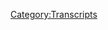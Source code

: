 {{Transcript
    | title         = [[690: May 27, 2022]]
    | caption       = [https://knowledgefight.libsyn.com/690-may-27-2022 Listen to this episode on Libsyn]
    | episodeNumber = [[690: May 27, 2022|690]]
    | length        = 01:31:01
}}

{{MessageBox
    | header     = Warning: Bot Generated Content
    | text       = This transcript was automatically generated by transcription software and likely contains many mistakes and misattributions. Please check the audio for definitive quotes, attribution, and context.
    | image      = N3yvass4myg91.webp
    | imagewidth = 50px
    | id         = warning
}}

{{TranscriptBlock
    | name      = Unknown Speaker
    | timestamp = 00:00:00.000
    | text      = N-N-N-N-N-N-Knowledge Fight
}}

{{TranscriptBlock
    | name      = Unknown Speaker
    | timestamp = 00:00:12.880
    | text      = Dan and Jordan, I am sweating.
}}

{{TranscriptBlock
    | name      = Unknown Speaker
    | timestamp = 00:00:19.600
    | text      = Knowledgefight.com, it's time to pray.
}}

{{TranscriptBlock
    | name      = Unknown Speaker
    | timestamp = 00:00:21.399
    | text      = I have great respect for Knowledgefight.
}}

{{TranscriptBlock
    | name      = Unknown Speaker
    | timestamp = 00:00:23.920
    | text      = Knowledgefight.
}}

{{TranscriptBlock
    | name      = Unknown Speaker
    | timestamp = 00:00:24.920
    | text      = I'm sick of them posing as if they're the good guys saying we are the bad guys.
}}

{{TranscriptBlock
    | name      = Unknown Speaker
    | timestamp = 00:00:29.359
    | text      = Knowledgefight.
}}

{{TranscriptBlock
    | name      = Unknown Speaker
    | timestamp = 00:00:30.359
    | text      = Dan and Jordan.
}}

{{TranscriptBlock
    | name      = Unknown Speaker
    | timestamp = 00:00:31.359
    | text      = Knowledgefight.
}}

{{TranscriptBlock
    | name      = Unknown Speaker
    | timestamp = 00:00:32.359
    | text      = Need money.
}}

{{TranscriptBlock
    | name      = Unknown Speaker
    | timestamp = 00:00:33.359
    | text      = Andy and Kansas.
}}

{{TranscriptBlock
    | name      = Unknown Speaker
    | timestamp = 00:00:34.359
    | text      = Andy and Kansas.
}}

{{TranscriptBlock
    | name      = Unknown Speaker
    | timestamp = 00:00:35.359
    | text      = Stop it.
}}

{{TranscriptBlock
    | name      = Unknown Speaker
    | timestamp = 00:00:36.359
    | text      = Andy and Kansas.
}}

{{TranscriptBlock
    | name      = Unknown Speaker
    | timestamp = 00:00:37.359
    | text      = Andy and Kansas.
}}

{{TranscriptBlock
    | name      = Unknown Speaker
    | timestamp = 00:00:38.359
    | text      = It's time to pray.
}}

{{TranscriptBlock
    | name      = Unknown Speaker
    | timestamp = 00:00:39.359
    | text      = Andy and Kansas, you're on the air.
}}

{{TranscriptBlock
    | name      = Unknown Speaker
    | timestamp = 00:00:40.359
    | text      = Thanks for holding.
}}

{{TranscriptBlock
    | name      = Unknown Speaker
    | timestamp = 00:00:41.359
    | text      = Hello, Alex.
}}

{{TranscriptBlock
    | name      = Unknown Speaker
    | timestamp = 00:00:42.359
    | text      = I'm a first time caller.
}}

{{TranscriptBlock
    | name      = Unknown Speaker
    | timestamp = 00:00:43.359
    | text      = I'm a huge fan.
}}

{{TranscriptBlock
    | name      = Unknown Speaker
    | timestamp = 00:00:44.359
    | text      = I love your room.
}}

{{TranscriptBlock
    | name      = Unknown Speaker
    | timestamp = 00:00:45.359
    | text      = Knowledgefight.
}}

{{TranscriptBlock
    | name      = Unknown Speaker
    | timestamp = 00:00:46.359
    | text      = Knowledgefight.com.
}}

{{TranscriptBlock
    | name      = Unknown Speaker
    | timestamp = 00:00:47.359
    | text      = I love you.
}}

{{TranscriptBlock
    | name      = Unknown Speaker
    | timestamp = 00:00:48.359
    | text      = Hey.
}}

{{TranscriptBlock
    | name      = Unknown Speaker
    | timestamp = 00:00:49.359
    | text      = Hey.
}}

{{TranscriptBlock
    | name      = Unknown Speaker
    | timestamp = 00:00:50.359
    | text      = Hey.
}}

{{TranscriptBlock
    | name      = Unknown Speaker
    | timestamp = 00:00:51.359
    | text      = Hey.
}}

{{TranscriptBlock
    | name      = Unknown Speaker
    | timestamp = 00:00:52.359
    | text      = Hey.
}}

{{TranscriptBlock
    | name      = Unknown Speaker
    | timestamp = 00:00:53.359
    | text      = Hey, everybody.
}}

{{TranscriptBlock
    | name      = Unknown Speaker
    | timestamp = 00:01:00.359
    | text      = Welcome back to Knowledgefight.
}}

{{TranscriptBlock
    | name      = Unknown Speaker
    | timestamp = 00:01:01.359
    | text      = I'm Dan.
}}

{{TranscriptBlock
    | name      = Unknown Speaker
    | timestamp = 00:01:02.359
    | text      = I'm Jordan.
}}

{{TranscriptBlock
    | name      = Unknown Speaker
    | timestamp = 00:01:03.359
    | text      = We're the couple dudes.
}}

{{TranscriptBlock
    | name      = Unknown Speaker
    | timestamp = 00:01:04.359
    | text      = I'd like to sit around, worship at the altar of Selene, and talk a little bit about Alex
}}

{{TranscriptBlock
    | name      = Unknown Speaker
    | timestamp = 00:01:06.480
    | text      = Jones.
}}

{{TranscriptBlock
    | name      = Unknown Speaker
    | timestamp = 00:01:07.480
    | text      = Oh, indeed we are.
}}

{{TranscriptBlock
    | name      = Unknown Speaker
    | timestamp = 00:01:08.480
    | text      = Dan?
}}

{{TranscriptBlock
    | name      = Unknown Speaker
    | timestamp = 00:01:09.480
    | text      = Yep.
}}

{{TranscriptBlock
    | name      = Unknown Speaker
    | timestamp = 00:01:10.480
    | text      = Dan?
}}

{{TranscriptBlock
    | name      = Unknown Speaker
    | timestamp = 00:01:11.480
    | text      = Jordan.
}}

{{TranscriptBlock
    | name      = Unknown Speaker
    | timestamp = 00:01:12.480
    | text      = Quick question.
}}

{{TranscriptBlock
    | name      = Unknown Speaker
    | timestamp = 00:01:13.480
    | text      = What's up?
}}

{{TranscriptBlock
    | name      = Unknown Speaker
    | timestamp = 00:01:14.480
    | text      = What's your bright spot?
}}

{{TranscriptBlock
    | name      = Unknown Speaker
    | timestamp = 00:01:15.480
    | text      = My bright spot today, Jordan, is actually there's become a little bit of an issue with
}}

{{TranscriptBlock
    | name      = Unknown Speaker
    | timestamp = 00:01:17.260
    | text      = the Dreamy Creamy Summer.
}}

{{TranscriptBlock
    | name      = Unknown Speaker
    | timestamp = 00:01:18.799
    | text      = Oh, no.
}}

{{TranscriptBlock
    | name      = Unknown Speaker
    | timestamp = 00:01:19.799
    | text      = The Dreamy Creamy Summer, as we all know, is the period of time between 4-20 and 9-11
}}

{{TranscriptBlock
    | name      = Unknown Speaker
    | timestamp = 00:01:24.480
    | text      = where I eat a lot of ice cream.
}}

{{TranscriptBlock
    | name      = Unknown Speaker
    | timestamp = 00:01:26.359
    | text      = Yeah, yeah, yeah.
}}

{{TranscriptBlock
    | name      = Unknown Speaker
    | timestamp = 00:01:28.640
    | text      = Famously.
}}

{{TranscriptBlock
    | name      = Unknown Speaker
    | timestamp = 00:01:29.640
    | text      = Famously.
}}

{{TranscriptBlock
    | name      = Unknown Speaker
    | timestamp = 00:01:30.640
    | text      = Famously, that period of time.
}}

{{TranscriptBlock
    | name      = Unknown Speaker
    | timestamp = 00:01:31.640
    | text      = It will be celebrated every year from now on.
}}

{{TranscriptBlock
    | name      = Unknown Speaker
    | timestamp = 00:01:34.159
    | text      = Naturally.
}}

{{TranscriptBlock
    | name      = Unknown Speaker
    | timestamp = 00:01:35.159
    | text      = Naturally.
}}

{{TranscriptBlock
    | name      = Unknown Speaker
    | timestamp = 00:01:36.159
    | text      = But there's an issue.
}}

{{TranscriptBlock
    | name      = Unknown Speaker
    | timestamp = 00:01:37.159
    | text      = What's that?
}}

{{TranscriptBlock
    | name      = Unknown Speaker
    | timestamp = 00:01:38.159
    | text      = Well.
}}

{{TranscriptBlock
    | name      = Unknown Speaker
    | timestamp = 00:01:39.159
    | text      = Nightmare on Elm Street issue with the Dreamy Creamy part?
}}

{{TranscriptBlock
    | name      = Unknown Speaker
    | timestamp = 00:01:41.079
    | text      = Dreamy Creamy Child?
}}

{{TranscriptBlock
    | name      = Unknown Speaker
    | timestamp = 00:01:42.079
    | text      = Dreamy Creamy Master?
}}

{{TranscriptBlock
    | name      = Unknown Speaker
    | timestamp = 00:01:43.079
    | text      = Yeah.
}}

{{TranscriptBlock
    | name      = Unknown Speaker
    | timestamp = 00:01:44.079
    | text      = No.
}}

{{TranscriptBlock
    | name      = Unknown Speaker
    | timestamp = 00:01:45.079
    | text      = No?
}}

{{TranscriptBlock
    | name      = Unknown Speaker
    | timestamp = 00:01:46.079
    | text      = Okay.
}}

{{TranscriptBlock
    | name      = Unknown Speaker
    | timestamp = 00:01:47.079
    | text      = That is not the problem.
}}

{{TranscriptBlock
    | name      = Unknown Speaker
    | timestamp = 00:01:48.879
    | text      = Alright.
}}

{{TranscriptBlock
    | name      = Unknown Speaker
    | timestamp = 00:01:49.879
    | text      = The problem is we're focusing a lot on the creamy.
}}

{{TranscriptBlock
    | name      = Unknown Speaker
    | timestamp = 00:01:51.560
    | text      = Because we've got the ice cream.
}}

{{TranscriptBlock
    | name      = Unknown Speaker
    | timestamp = 00:01:52.560
    | text      = Sure, sure.
}}

{{TranscriptBlock
    | name      = Unknown Speaker
    | timestamp = 00:01:53.560
    | text      = Lots of ice cream going in.
}}

{{TranscriptBlock
    | name      = Unknown Speaker
    | timestamp = 00:01:54.640
    | text      = Right.
}}

{{TranscriptBlock
    | name      = Unknown Speaker
    | timestamp = 00:01:55.640
    | text      = Some of it is more dreamy than others, but I feel like the dreaminess has not been fully
}}

{{TranscriptBlock
    | name      = Unknown Speaker
    | timestamp = 00:02:01.120
    | text      = accounted for.
}}

{{TranscriptBlock
    | name      = Unknown Speaker
    | timestamp = 00:02:02.120
    | text      = So you're going to start reading the Sandman comics.
}}

{{TranscriptBlock
    | name      = Unknown Speaker
    | timestamp = 00:02:03.959
    | text      = I'm not.
}}

{{TranscriptBlock
    | name      = Unknown Speaker
    | timestamp = 00:02:04.959
    | text      = Oh.
}}

{{TranscriptBlock
    | name      = Unknown Speaker
    | timestamp = 00:02:05.959
    | text      = I'm not going to do that.
}}

{{TranscriptBlock
    | name      = Unknown Speaker
    | timestamp = 00:02:06.959
    | text      = Okay.
}}

{{TranscriptBlock
    | name      = Unknown Speaker
    | timestamp = 00:02:07.959
    | text      = Because that sounds like a chore.
}}

{{TranscriptBlock
    | name      = Unknown Speaker
    | timestamp = 00:02:08.960
    | text      = I have decided I'm going to get a bunch more clothes.
}}

{{TranscriptBlock
    | name      = Unknown Speaker
    | timestamp = 00:02:14.680
    | text      = I have not.
}}

{{TranscriptBlock
    | name      = Unknown Speaker
    | timestamp = 00:02:15.680
    | text      = Okay.
}}

{{TranscriptBlock
    | name      = Unknown Speaker
    | timestamp = 00:02:16.680
    | text      = I have not spent any time.
}}

{{TranscriptBlock
    | name      = Unknown Speaker
    | timestamp = 00:02:17.680
    | text      = I've spent myself looking dreamy.
}}

{{TranscriptBlock
    | name      = Unknown Speaker
    | timestamp = 00:02:19.120
    | text      = Okay.
}}

{{TranscriptBlock
    | name      = Unknown Speaker
    | timestamp = 00:02:20.120
    | text      = I have spent no time on outfit.
}}

{{TranscriptBlock
    | name      = Unknown Speaker
    | timestamp = 00:02:23.520
    | text      = In your life.
}}

{{TranscriptBlock
    | name      = Unknown Speaker
    | timestamp = 00:02:24.520
    | text      = Ever.
}}

{{TranscriptBlock
    | name      = Unknown Speaker
    | timestamp = 00:02:25.520
    | text      = Ever.
}}

{{TranscriptBlock
    | name      = Unknown Speaker
    | timestamp = 00:02:26.520
    | text      = Not once.
}}

{{TranscriptBlock
    | name      = Unknown Speaker
    | timestamp = 00:02:27.520
    | text      = I have had a constant aversion to clothes shopping.
}}

{{TranscriptBlock
    | name      = Unknown Speaker
    | timestamp = 00:02:28.800
    | text      = Yeah.
}}

{{TranscriptBlock
    | name      = Unknown Speaker
    | timestamp = 00:02:29.800
    | text      = And I think a large portion of it has to do with like growing up, we'd go to Target to
}}

{{TranscriptBlock
    | name      = Unknown Speaker
    | timestamp = 00:02:32.680
    | text      = get clothes.
}}

{{TranscriptBlock
    | name      = Unknown Speaker
    | timestamp = 00:02:33.680
    | text      = Sure.
}}

{{TranscriptBlock
    | name      = Unknown Speaker
    | timestamp = 00:02:34.680
    | text      = You know, it felt a little blah.
}}

{{TranscriptBlock
    | name      = Unknown Speaker
    | timestamp = 00:02:35.680
    | text      = Right.
}}

{{TranscriptBlock
    | name      = Unknown Speaker
    | timestamp = 00:02:36.680
    | text      = And then it was just a hassle of like trying stuff on and being rushed by my parents and
}}

{{TranscriptBlock
    | name      = Unknown Speaker
    | timestamp = 00:02:41.439
    | text      = they don't want to buy name brands and the kids would make fun of my pants.
}}

{{TranscriptBlock
    | name      = Unknown Speaker
    | timestamp = 00:02:44.520
    | text      = Right.
}}

{{TranscriptBlock
    | name      = Unknown Speaker
    | timestamp = 00:02:45.520
    | text      = And I think I had at the beginning of the week, let's say, I had two shirts other than
}}

{{TranscriptBlock
    | name      = Unknown Speaker
    | timestamp = 00:02:52.599
    | text      = like t-shirts.
}}

{{TranscriptBlock
    | name      = Unknown Speaker
    | timestamp = 00:02:53.599
    | text      = Sure.
}}

{{TranscriptBlock
    | name      = Unknown Speaker
    | timestamp = 00:02:54.599
    | text      = Sure.
}}

{{TranscriptBlock
    | name      = Unknown Speaker
    | timestamp = 00:02:55.599
    | text      = Sure.
}}

{{TranscriptBlock
    | name      = Unknown Speaker
    | timestamp = 00:02:56.599
    | text      = Like two button up shirts that I could wear.
}}

{{TranscriptBlock
    | name      = Unknown Speaker
    | timestamp = 00:02:57.599
    | text      = Yeah.
}}

{{TranscriptBlock
    | name      = Unknown Speaker
    | timestamp = 00:02:58.599
    | text      = That's about how many I had.
}}

{{TranscriptBlock
    | name      = Unknown Speaker
    | timestamp = 00:02:59.599
    | text      = I had a green one and an orange one.
}}

{{TranscriptBlock
    | name      = Unknown Speaker
    | timestamp = 00:03:00.599
    | text      = And they're like, this is no good.
}}

{{TranscriptBlock
    | name      = Unknown Speaker
    | timestamp = 00:03:02.520
    | text      = And so I have branched out, I can wear one of the new shirts here.
}}

{{TranscriptBlock
    | name      = Unknown Speaker
    | timestamp = 00:03:06.919
    | text      = I wasn't going to say, Dan, is that a new shirt?
}}

{{TranscriptBlock
    | name      = Unknown Speaker
    | timestamp = 00:03:09.919
    | text      = Like sort of semi floral print, pseudo Hawaiian shirt kind of thing.
}}

{{TranscriptBlock
    | name      = Unknown Speaker
    | timestamp = 00:03:14.240
    | text      = I don't get to say stuff like that because I'm famously the most unobservational person
}}

{{TranscriptBlock
    | name      = Unknown Speaker
    | timestamp = 00:03:18.879
    | text      = that most people have ever met.
}}

{{TranscriptBlock
    | name      = Unknown Speaker
    | timestamp = 00:03:20.759
    | text      = So if I say like...
}}

{{TranscriptBlock
    | name      = Unknown Speaker
    | timestamp = 00:03:21.759
    | text      = You say famously, famously.
}}

{{TranscriptBlock
    | name      = Unknown Speaker
    | timestamp = 00:03:22.759
    | text      = It's like, oh, is that a new shirt?
}}

{{TranscriptBlock
    | name      = Unknown Speaker
    | timestamp = 00:03:25.439
    | text      = And everybody's like, I've worn this to your wedding.
}}

{{TranscriptBlock
    | name      = Unknown Speaker
    | timestamp = 00:03:27.360
    | text      = And it's like, okay, well, you're right.
}}

{{TranscriptBlock
    | name      = Unknown Speaker
    | timestamp = 00:03:28.900
    | text      = That's a good point.
}}

{{TranscriptBlock
    | name      = Unknown Speaker
    | timestamp = 00:03:29.900
    | text      = Yeah.
}}

{{TranscriptBlock
    | name      = Unknown Speaker
    | timestamp = 00:03:30.900
    | text      = This is one of the new ones.
}}

{{TranscriptBlock
    | name      = Unknown Speaker
    | timestamp = 00:03:31.900
    | text      = Yeah.
}}

{{TranscriptBlock
    | name      = Unknown Speaker
    | timestamp = 00:03:32.900
    | text      = It looks great on you.
}}

{{TranscriptBlock
    | name      = Unknown Speaker
    | timestamp = 00:03:33.900
    | text      = Thank you.
}}

{{TranscriptBlock
    | name      = Unknown Speaker
    | timestamp = 00:03:34.900
    | text      = We're going to see how garish it gets.
}}

{{TranscriptBlock
    | name      = Unknown Speaker
    | timestamp = 00:03:35.900
    | text      = How garish it gets.
}}

{{TranscriptBlock
    | name      = Unknown Speaker
    | timestamp = 00:03:36.900
    | text      = Some of them might be a little loud.
}}

{{TranscriptBlock
    | name      = Unknown Speaker
    | timestamp = 00:03:38.960
    | text      = What's your garishness level?
}}

{{TranscriptBlock
    | name      = Unknown Speaker
    | timestamp = 00:03:40.939
    | text      = I'm interested to find out what you believe garishness is.
}}

{{TranscriptBlock
    | name      = Unknown Speaker
    | timestamp = 00:03:43.719
    | text      = I'm not interested in seeing what garish is.
}}

{{TranscriptBlock
    | name      = Unknown Speaker
    | timestamp = 00:03:45.680
    | text      = I want to know what you think it is.
}}

{{TranscriptBlock
    | name      = Unknown Speaker
    | timestamp = 00:03:47.199
    | text      = My old buddy, Nikki gifts could give you some insight into that.
}}

{{TranscriptBlock
    | name      = Unknown Speaker
    | timestamp = 00:03:52.879
    | text      = He and I have known each other since junior high.
}}

{{TranscriptBlock
    | name      = Unknown Speaker
    | timestamp = 00:03:54.759
    | text      = Sure.
}}

{{TranscriptBlock
    | name      = Unknown Speaker
    | timestamp = 00:03:55.759
    | text      = Sure.
}}

{{TranscriptBlock
    | name      = Unknown Speaker
    | timestamp = 00:03:56.759
    | text      = Well, I mean, I guess we didn't really become friends until high school, but we went to
}}

{{TranscriptBlock
    | name      = Unknown Speaker
    | timestamp = 00:03:59.080
    | text      = junior high together.
}}

{{TranscriptBlock
    | name      = Unknown Speaker
    | timestamp = 00:04:00.080
    | text      = Right.
}}

{{TranscriptBlock
    | name      = Unknown Speaker
    | timestamp = 00:04:01.080
    | text      = And so he could tell you some stories of days where I would wear shiny shirts.
}}

{{TranscriptBlock
    | name      = Unknown Speaker
    | timestamp = 00:04:05.680
    | text      = Shiny shirts.
}}

{{TranscriptBlock
    | name      = Unknown Speaker
    | timestamp = 00:04:06.680
    | text      = There was one...
}}

{{TranscriptBlock
    | name      = Unknown Speaker
    | timestamp = 00:04:07.680
    | text      = Sparkling or just fluorescent?
}}

{{TranscriptBlock
    | name      = Unknown Speaker
    | timestamp = 00:04:10.280
    | text      = Not fluorescent.
}}

{{TranscriptBlock
    | name      = Unknown Speaker
    | timestamp = 00:04:11.819
    | text      = They're the kind of things that the light would catch stuff on it.
}}

{{TranscriptBlock
    | name      = Unknown Speaker
    | timestamp = 00:04:14.960
    | text      = Gotcha.
}}

{{TranscriptBlock
    | name      = Unknown Speaker
    | timestamp = 00:04:15.960
    | text      = Glittery.
}}

{{TranscriptBlock
    | name      = Unknown Speaker
    | timestamp = 00:04:16.959
    | text      = Yeah.
}}

{{TranscriptBlock
    | name      = Unknown Speaker
    | timestamp = 00:04:17.959
    | text      = Yeah, that's fair.
}}

{{TranscriptBlock
    | name      = Unknown Speaker
    | timestamp = 00:04:18.959
    | text      = Okay.
}}

{{TranscriptBlock
    | name      = Unknown Speaker
    | timestamp = 00:04:19.959
    | text      = One of them was flaming dice.
}}

{{TranscriptBlock
    | name      = Unknown Speaker
    | timestamp = 00:04:20.959
    | text      = Yeah, I'd wear that to school.
}}

{{TranscriptBlock
    | name      = Unknown Speaker
    | timestamp = 00:04:23.819
    | text      = That's garish.
}}

{{TranscriptBlock
    | name      = Unknown Speaker
    | timestamp = 00:04:24.819
    | text      = Wow.
}}

{{TranscriptBlock
    | name      = Unknown Speaker
    | timestamp = 00:04:25.819
    | text      = Yeah.
}}

{{TranscriptBlock
    | name      = Unknown Speaker
    | timestamp = 00:04:26.819
    | text      = Wow.
}}

{{TranscriptBlock
    | name      = Unknown Speaker
    | timestamp = 00:04:27.819
    | text      = I will not be going that far as to descend back into the flaming dice land.
}}

{{TranscriptBlock
    | name      = Unknown Speaker
    | timestamp = 00:04:28.819
    | text      = Here's the problem with you, Dan, is that when I think of you in junior high, I think
}}

{{TranscriptBlock
    | name      = Unknown Speaker
    | timestamp = 00:04:33.439
    | text      = of a slightly smaller version of you wearing dice on your shirt.
}}

{{TranscriptBlock
    | name      = Unknown Speaker
    | timestamp = 00:04:38.819
    | text      = And that is almost exactly what you looked like in junior high.
}}

{{TranscriptBlock
    | name      = Unknown Speaker
    | timestamp = 00:04:42.139
    | text      = It's a smaller version of you.
}}

{{TranscriptBlock
    | name      = Unknown Speaker
    | timestamp = 00:04:43.519
    | text      = So you had already started to grow that beard in junior high.
}}

{{TranscriptBlock
    | name      = Unknown Speaker
    | timestamp = 00:04:48.759
    | text      = That's true.
}}

{{TranscriptBlock
    | name      = Unknown Speaker
    | timestamp = 00:04:49.759
    | text      = Yeah.
}}

{{TranscriptBlock
    | name      = Unknown Speaker
    | timestamp = 00:04:50.759
    | text      = That's true.
}}

{{TranscriptBlock
    | name      = Unknown Speaker
    | timestamp = 00:04:51.759
    | text      = But yeah, just sad.
}}

{{TranscriptBlock
    | name      = Unknown Speaker
    | timestamp = 00:04:52.759
    | text      = Sadder.
}}

{{TranscriptBlock
    | name      = Unknown Speaker
    | timestamp = 00:04:53.759
    | text      = Sadder.
}}

{{TranscriptBlock
    | name      = Unknown Speaker
    | timestamp = 00:04:54.759
    | text      = Yes.
}}

{{TranscriptBlock
    | name      = Unknown Speaker
    | timestamp = 00:04:55.759
    | text      = So yeah, we won't go flaming dice, but we'll see where the road goes for the dreaminess
}}

{{TranscriptBlock
    | name      = Unknown Speaker
    | timestamp = 00:05:01.000
    | text      = of the Dreamy Creamy Summer.
}}

{{TranscriptBlock
    | name      = Unknown Speaker
    | timestamp = 00:05:02.000
    | text      = I'm interested.
}}

{{TranscriptBlock
    | name      = Unknown Speaker
    | timestamp = 00:05:03.000
    | text      = This is a turn that not in my wildest dreams, Dan.
}}

{{TranscriptBlock
    | name      = Unknown Speaker
    | timestamp = 00:05:06.680
    | text      = I think that a lot of people when they hear, you know, there's an issue with the Dreamy
}}

{{TranscriptBlock
    | name      = Unknown Speaker
    | timestamp = 00:05:09.199
    | text      = Creamy Summer.
}}

{{TranscriptBlock
    | name      = Unknown Speaker
    | timestamp = 00:05:10.199
    | text      = Sure.
}}

{{TranscriptBlock
    | name      = Unknown Speaker
    | timestamp = 00:05:11.199
    | text      = Based on my past history.
}}

{{TranscriptBlock
    | name      = Unknown Speaker
    | timestamp = 00:05:12.199
    | text      = I think it's ice cream.
}}

{{TranscriptBlock
    | name      = Unknown Speaker
    | timestamp = 00:05:13.199
    | text      = Or it's over.
}}

{{TranscriptBlock
    | name      = Unknown Speaker
    | timestamp = 00:05:14.199
    | text      = You've hated something.
}}

{{TranscriptBlock
    | name      = Unknown Speaker
    | timestamp = 00:05:15.199
    | text      = Or you've quit.
}}

{{TranscriptBlock
    | name      = Unknown Speaker
    | timestamp = 00:05:16.199
    | text      = I quit.
}}

{{TranscriptBlock
    | name      = Unknown Speaker
    | timestamp = 00:05:17.199
    | text      = No, it is just adding a new wrinkle.
}}

{{TranscriptBlock
    | name      = Unknown Speaker
    | timestamp = 00:05:18.600
    | text      = Excellent.
}}

{{TranscriptBlock
    | name      = Unknown Speaker
    | timestamp = 00:05:19.600
    | text      = What's your bright spot?
}}

{{TranscriptBlock
    | name      = Unknown Speaker
    | timestamp = 00:05:20.600
    | text      = My bright spot, Dan, is, you know what, I'm going to go ahead and say that it is our appearance
}}

{{TranscriptBlock
    | name      = Unknown Speaker
    | timestamp = 00:05:25.040
    | text      = on Behind the Bastards this week.
}}

{{TranscriptBlock
    | name      = Unknown Speaker
    | timestamp = 00:05:26.680
    | text      = Yeah, thanks to Robert, Eddins, and Sophie for having us.
}}

{{TranscriptBlock
    | name      = Unknown Speaker
    | timestamp = 00:05:30.399
    | text      = Is very, very enjoyable.
}}

{{TranscriptBlock
    | name      = Unknown Speaker
    | timestamp = 00:05:31.399
    | text      = It was nice to have that come out finally.
}}

{{TranscriptBlock
    | name      = Unknown Speaker
    | timestamp = 00:05:33.199
    | text      = It was a while ago.
}}

{{TranscriptBlock
    | name      = Unknown Speaker
    | timestamp = 00:05:34.199
    | text      = We recorded it.
}}

{{TranscriptBlock
    | name      = Unknown Speaker
    | timestamp = 00:05:35.199
    | text      = I got a few text messages like, so great to hear you were on the Behind the Bastards.
}}

{{TranscriptBlock
    | name      = Unknown Speaker
    | timestamp = 00:05:40.839
    | text      = You sound a lot happier.
}}

{{TranscriptBlock
    | name      = Unknown Speaker
    | timestamp = 00:05:41.839
    | text      = And it's like, well, that was a few months ago, so.
}}

{{TranscriptBlock
    | name      = Unknown Speaker
    | timestamp = 00:05:44.600
    | text      = Yeah.
}}

{{TranscriptBlock
    | name      = Unknown Speaker
    | timestamp = 00:05:45.600
    | text      = I've not had a chance to listen to the second episode of that yet, but we recorded a tiny
}}

{{TranscriptBlock
    | name      = Unknown Speaker
    | timestamp = 00:05:52.040
    | text      = little bit of a disclaimer because we recorded that at such a different time.
}}

{{TranscriptBlock
    | name      = Unknown Speaker
    | timestamp = 00:05:57.439
    | text      = It was in April when we recorded it.
}}

{{TranscriptBlock
    | name      = Unknown Speaker
    | timestamp = 00:05:59.519
    | text      = It's a different world.
}}

{{TranscriptBlock
    | name      = Unknown Speaker
    | timestamp = 00:06:00.800
    | text      = Like we were like, trials coming along and the whole episode is supposed to be about
}}

{{TranscriptBlock
    | name      = Unknown Speaker
    | timestamp = 00:06:06.860
    | text      = what's going on and Alex is trying, there's an update to the update that's longer than
}}

{{TranscriptBlock
    | name      = Unknown Speaker
    | timestamp = 00:06:12.439
    | text      = the update.
}}

{{TranscriptBlock
    | name      = Unknown Speaker
    | timestamp = 00:06:13.439
    | text      = And so I just, I felt very self-conscious about that, but I'm glad that it's turned
}}

{{TranscriptBlock
    | name      = Unknown Speaker
    | timestamp = 00:06:17.959
    | text      = out well.
}}

{{TranscriptBlock
    | name      = Unknown Speaker
    | timestamp = 00:06:18.959
    | text      = It's nice that it's out.
}}

{{TranscriptBlock
    | name      = Unknown Speaker
    | timestamp = 00:06:19.959
    | text      = I'm glad people are getting to it.
}}

{{TranscriptBlock
    | name      = Unknown Speaker
    | timestamp = 00:06:20.959
    | text      = You know, it is hard to remember outside of our sphere that most people have no idea that
}}

{{TranscriptBlock
    | name      = Unknown Speaker
    | timestamp = 00:06:25.160
    | text      = any of this is going on.
}}

{{TranscriptBlock
    | name      = Unknown Speaker
    | timestamp = 00:06:27.000
    | text      = So it's great.
}}

{{TranscriptBlock
    | name      = Unknown Speaker
    | timestamp = 00:06:28.000
    | text      = Yeah.
}}

{{TranscriptBlock
    | name      = Unknown Speaker
    | timestamp = 00:06:29.000
    | text      = Yeah, for sure.
}}

{{TranscriptBlock
    | name      = Unknown Speaker
    | timestamp = 00:06:30.000
    | text      = All right.
}}

{{TranscriptBlock
    | name      = Unknown Speaker
    | timestamp = 00:06:31.000
    | text      = And apparently cake jokes.
}}

{{TranscriptBlock
    | name      = Unknown Speaker
    | timestamp = 00:06:32.720
    | text      = Yeah, that's, I mean.
}}

{{TranscriptBlock
    | name      = Unknown Speaker
    | timestamp = 00:06:33.720
    | text      = Heard a lot of feedback about cake jokes.
}}

{{TranscriptBlock
    | name      = Unknown Speaker
    | timestamp = 00:06:37.879
    | text      = So Jordan, today we are going to be continuing our path through the Uvalde shooting coverage.
}}

{{TranscriptBlock
    | name      = Unknown Speaker
    | timestamp = 00:06:44.680
    | text      = As we left off, Alex did a disgraceful night of coverage where it was the trans person
}}

{{TranscriptBlock
    | name      = Unknown Speaker
    | timestamp = 00:06:53.920
    | text      = hoax and pharmaceuticals are to blame.
}}

{{TranscriptBlock
    | name      = Unknown Speaker
    | timestamp = 00:06:57.680
    | text      = Yep.
}}

{{TranscriptBlock
    | name      = Unknown Speaker
    | timestamp = 00:06:58.680
    | text      = And as we sort of transitioned into, it was a hostage situation on our last episode, the
}}

{{TranscriptBlock
    | name      = Unknown Speaker
    | timestamp = 00:07:04.639
    | text      = narrative has shifted quite a bit.
}}

{{TranscriptBlock
    | name      = Unknown Speaker
    | timestamp = 00:07:06.519
    | text      = And today we're going to be looking at May 27th, which is Friday of that week.
}}

{{TranscriptBlock
    | name      = Unknown Speaker
    | timestamp = 00:07:10.839
    | text      = And so we come to the close of this week and we will see where Alex develops from there.
}}

{{TranscriptBlock
    | name      = Unknown Speaker
    | timestamp = 00:07:16.800
    | text      = And because we're recording this on Thursday and tonight is the January 6th debutante ball
}}

{{TranscriptBlock
    | name      = Unknown Speaker
    | timestamp = 00:07:23.319
    | text      = of the January 6th committee, what I've decided we're going to do is we're going to follow
}}

{{TranscriptBlock
    | name      = Unknown Speaker
    | timestamp = 00:07:30.600
    | text      = up a bit more with the Uvalde coverage on Monday.
}}

{{TranscriptBlock
    | name      = Unknown Speaker
    | timestamp = 00:07:35.839
    | text      = And then for Wednesday, we will flash to the present.
}}

{{TranscriptBlock
    | name      = Unknown Speaker
    | timestamp = 00:07:39.839
    | text      = We'll catch back up and see where Alex is with the January 6th stuff.
}}

{{TranscriptBlock
    | name      = Unknown Speaker
    | timestamp = 00:07:43.839
    | text      = But yeah, for today, March, May 27th, not March.
}}

{{TranscriptBlock
    | name      = Unknown Speaker
    | timestamp = 00:07:48.279
    | text      = Keep marching on.
}}

{{TranscriptBlock
    | name      = Unknown Speaker
    | timestamp = 00:07:49.279
    | text      = Maybe we'll get to this, but before we do, let's take a little moment, Jordan, to say
}}

{{TranscriptBlock
    | name      = Unknown Speaker
    | timestamp = 00:07:51.839
    | text      = hello to some new wonks.
}}

{{TranscriptBlock
    | name      = Unknown Speaker
    | timestamp = 00:07:53.399
    | text      = Oh, that's a great idea.
}}

{{TranscriptBlock
    | name      = Unknown Speaker
    | timestamp = 00:07:54.399
    | text      = So first, the crime pickle, not that crime pickle, the better crime pickle.
}}

{{TranscriptBlock
    | name      = Unknown Speaker
    | timestamp = 00:07:58.319
    | text      = Thank you so much.
}}

{{TranscriptBlock
    | name      = Unknown Speaker
    | timestamp = 00:07:59.319
    | text      = You are now a policy wonk.
}}

{{TranscriptBlock
    | name      = Unknown Speaker
    | timestamp = 00:08:00.319
    | text      = I'm a policy wonk.
}}

{{TranscriptBlock
    | name      = Unknown Speaker
    | timestamp = 00:08:01.319
    | text      = Thank you very much.
}}

{{TranscriptBlock
    | name      = Unknown Speaker
    | timestamp = 00:08:02.319
    | text      = Thank you.
}}

{{TranscriptBlock
    | name      = Unknown Speaker
    | timestamp = 00:08:03.319
    | text      = Next, Brandon, the reason that I had difficulty with that is because it's B-R-A-N-D-Y-N.
}}

{{TranscriptBlock
    | name      = Unknown Speaker
    | timestamp = 00:08:08.920
    | text      = Ooh.
}}

{{TranscriptBlock
    | name      = Unknown Speaker
    | timestamp = 00:08:09.920
    | text      = And that threw me.
}}

{{TranscriptBlock
    | name      = Unknown Speaker
    | timestamp = 00:08:10.920
    | text      = That Y will get you.
}}

{{TranscriptBlock
    | name      = Unknown Speaker
    | timestamp = 00:08:11.920
    | text      = Yeah.
}}

{{TranscriptBlock
    | name      = Unknown Speaker
    | timestamp = 00:08:12.920
    | text      = Who is celebrating a dreamy, creamy summer birthday on June 20th.
}}

{{TranscriptBlock
    | name      = Unknown Speaker
    | timestamp = 00:08:15.579
    | text      = Thank you so much.
}}

{{TranscriptBlock
    | name      = Unknown Speaker
    | timestamp = 00:08:16.579
    | text      = You are now a policy wonk.
}}

{{TranscriptBlock
    | name      = Unknown Speaker
    | timestamp = 00:08:17.579
    | text      = I'm a policy wonk.
}}

{{TranscriptBlock
    | name      = Unknown Speaker
    | timestamp = 00:08:18.579
    | text      = Thank you very much, Brandein.
}}

{{TranscriptBlock
    | name      = Unknown Speaker
    | timestamp = 00:08:19.879
    | text      = Now this one, I actually think I might have said before, or it's entirely possible there's
}}

{{TranscriptBlock
    | name      = Unknown Speaker
    | timestamp = 00:08:24.319
    | text      = a second person with this, and that is Bill Ogden's giant bag of gummy worms made me decide
}}

{{TranscriptBlock
    | name      = Unknown Speaker
    | timestamp = 00:08:30.480
    | text      = to study law.
}}

{{TranscriptBlock
    | name      = Unknown Speaker
    | timestamp = 00:08:31.480
    | text      = Thank you so much.
}}

{{TranscriptBlock
    | name      = Unknown Speaker
    | timestamp = 00:08:32.480
    | text      = You are now a policy wonk.
}}

{{TranscriptBlock
    | name      = Unknown Speaker
    | timestamp = 00:08:33.480
    | text      = I'm a policy wonk.
}}

{{TranscriptBlock
    | name      = Unknown Speaker
    | timestamp = 00:08:34.480
    | text      = Thank you very much.
}}

{{TranscriptBlock
    | name      = Unknown Speaker
    | timestamp = 00:08:35.480
    | text      = I think it might be a second person.
}}

{{TranscriptBlock
    | name      = Unknown Speaker
    | timestamp = 00:08:36.480
    | text      = Could have been.
}}

{{TranscriptBlock
    | name      = Unknown Speaker
    | timestamp = 00:08:37.480
    | text      = Inspiring the next class of barristers.
}}

{{TranscriptBlock
    | name      = Unknown Speaker
    | timestamp = 00:08:42.399
    | text      = Bill is essentially the top gun of lawyers, you know?
}}

{{TranscriptBlock
    | name      = Unknown Speaker
    | timestamp = 00:08:47.759
    | text      = A lot of people are going to join the Air Force after top gun, a lot of people, same
}}

{{TranscriptBlock
    | name      = Unknown Speaker
    | timestamp = 00:08:51.519
    | text      = thing.
}}

{{TranscriptBlock
    | name      = Unknown Speaker
    | timestamp = 00:08:52.519
    | text      = I'm going to get Mark on the phone and explain to him that he needs an intimidating snack.
}}

{{TranscriptBlock
    | name      = Unknown Speaker
    | timestamp = 00:08:55.320
    | text      = He's got to have something.
}}

{{TranscriptBlock
    | name      = Unknown Speaker
    | timestamp = 00:08:56.320
    | text      = He needs a trademark snack.
}}

{{TranscriptBlock
    | name      = Unknown Speaker
    | timestamp = 00:08:57.320
    | text      = He needs a hook.
}}

{{TranscriptBlock
    | name      = Unknown Speaker
    | timestamp = 00:08:58.320
    | text      = That's the problem with lawyers, they don't have enough hooks.
}}

{{TranscriptBlock
    | name      = Unknown Speaker
    | timestamp = 00:09:01.960
    | text      = So we got a couple of technocrats in the mix, and so the first one, aha, black cherry and
}}

{{TranscriptBlock
    | name      = Unknown Speaker
    | timestamp = 00:09:07.679
    | text      = coffee sparkling water is the literal Christian devil.
}}

{{TranscriptBlock
    | name      = Unknown Speaker
    | timestamp = 00:09:11.159
    | text      = Thank you so much.
}}

{{TranscriptBlock
    | name      = Unknown Speaker
    | timestamp = 00:09:12.159
    | text      = You are now a technocrat.
}}

{{TranscriptBlock
    | name      = Unknown Speaker
    | timestamp = 00:09:13.159
    | text      = Also, I might agree with that.
}}

{{TranscriptBlock
    | name      = Unknown Speaker
    | timestamp = 00:09:14.159
    | text      = I haven't had it in a really long time.
}}

{{TranscriptBlock
    | name      = Unknown Speaker
    | timestamp = 00:09:15.279
    | text      = It's been a while since we ate.
}}

{{TranscriptBlock
    | name      = Unknown Speaker
    | timestamp = 00:09:16.279
    | text      = You're going to have to go to the website to find out where you're ranking.
}}

{{TranscriptBlock
    | name      = Unknown Speaker
    | timestamp = 00:09:18.600
    | text      = I know I ranked it quite high.
}}

{{TranscriptBlock
    | name      = Unknown Speaker
    | timestamp = 00:09:20.000
    | text      = It was pretty high.
}}

{{TranscriptBlock
    | name      = Unknown Speaker
    | timestamp = 00:09:21.000
    | text      = But yeah, I haven't had it in a while.
}}

{{TranscriptBlock
    | name      = Unknown Speaker
    | timestamp = 00:09:23.480
    | text      = Or fine, it's the devil.
}}

{{TranscriptBlock
    | name      = Unknown Speaker
    | timestamp = 00:09:24.480
    | text      = Yeah.
}}

{{TranscriptBlock
    | name      = Unknown Speaker
    | timestamp = 00:09:25.480
    | text      = Also, Emma, happy birthday on the 12th of June, you are now a technocrat.
}}

{{TranscriptBlock
    | name      = Unknown Speaker
    | timestamp = 00:09:29.320
    | text      = And what?
}}

{{TranscriptBlock
    | name      = Unknown Speaker
    | timestamp = 00:09:30.320
    | text      = I don't have Koro, it's just a globalist witch that poisoned my soda cans, it requested in
}}

{{TranscriptBlock
    | name      = Unknown Speaker
    | timestamp = 00:09:35.600
    | text      = the Alex Jones voice.
}}

{{TranscriptBlock
    | name      = Unknown Speaker
    | timestamp = 00:09:36.600
    | text      = Yes, of course.
}}

{{TranscriptBlock
    | name      = Unknown Speaker
    | timestamp = 00:09:37.600
    | text      = So thank you so much.
}}

{{TranscriptBlock
    | name      = Unknown Speaker
    | timestamp = 00:09:38.600
    | text      = You are now a technocrat.
}}

{{TranscriptBlock
    | name      = Unknown Speaker
    | timestamp = 00:09:39.600
    | text      = And just for fun, I'm going to go with the old one.
}}

{{TranscriptBlock
    | name      = Unknown Speaker
    | timestamp = 00:09:40.600
    | text      = I'm a policy wonk.
}}

{{TranscriptBlock
    | name      = Unknown Speaker
    | timestamp = 00:09:41.600
    | text      = Four stars, go home to your mother and tell her you're brilliant.
}}

{{TranscriptBlock
    | name      = Unknown Speaker
    | timestamp = 00:09:45.639
    | text      = One sodomite sent me a bucket of poop.
}}

{{TranscriptBlock
    | name      = Unknown Speaker
    | timestamp = 00:09:47.360
    | text      = Daddy shark.
}}

{{TranscriptBlock
    | name      = Unknown Speaker
    | timestamp = 00:09:48.360
    | text      = Bomp, bomp.
}}

{{TranscriptBlock
    | name      = Unknown Speaker
    | timestamp = 00:09:49.360
    | text      = Bomp, bomp, bomp.
}}

{{TranscriptBlock
    | name      = Unknown Speaker
    | timestamp = 00:09:50.360
    | text      = Jar Jar Binks has a Caribbean black accent.
}}

{{TranscriptBlock
    | name      = Unknown Speaker
    | timestamp = 00:09:54.159
    | text      = He's a loser, little kitty baby.
}}

{{TranscriptBlock
    | name      = Unknown Speaker
    | timestamp = 00:09:57.120
    | text      = I don't want to hate black people.
}}

{{TranscriptBlock
    | name      = Unknown Speaker
    | timestamp = 00:09:58.759
    | text      = I renounce Jesus Christ.
}}

{{TranscriptBlock
    | name      = Unknown Speaker
    | timestamp = 00:10:00.480
    | text      = Thank you so much to all.
}}

{{TranscriptBlock
    | name      = Unknown Speaker
    | timestamp = 00:10:01.840
    | text      = Yes, thank you very much.
}}

{{TranscriptBlock
    | name      = Unknown Speaker
    | timestamp = 00:10:02.840
    | text      = And that got played again because I have it loaded up in the iTunes.
}}

{{TranscriptBlock
    | name      = Unknown Speaker
    | timestamp = 00:10:06.840
    | text      = Yep.
}}

{{TranscriptBlock
    | name      = Unknown Speaker
    | timestamp = 00:10:07.840
    | text      = 100% I saw you click it, go ahead, I better say something real quick.
}}

{{TranscriptBlock
    | name      = Unknown Speaker
    | timestamp = 00:10:12.799
    | text      = So here, uh, Jordan is where we start on the 27th.
}}

{{TranscriptBlock
    | name      = Unknown Speaker
    | timestamp = 00:10:15.919
    | text      = Thank you for joining us on this live teleprompter free Friday edition.
}}

{{TranscriptBlock
    | name      = Unknown Speaker
    | timestamp = 00:10:20.440
    | text      = We have Ted Nugent, who is fired up and really informative.
}}

{{TranscriptBlock
    | name      = Unknown Speaker
    | timestamp = 00:10:24.919
    | text      = He called me this morning and I said, you got to say this on air, the whole history
}}

{{TranscriptBlock
    | name      = Unknown Speaker
    | timestamp = 00:10:29.799
    | text      = of how they know about these shooters, the psychologist, the psychiatrist, the police,
}}

{{TranscriptBlock
    | name      = Unknown Speaker
    | timestamp = 00:10:33.960
    | text      = and in every case from the white supremacist a few weeks ago in Buffalo to this new one,
}}

{{TranscriptBlock
    | name      = Unknown Speaker
    | timestamp = 00:10:38.080
    | text      = the tragic events of all day, Texas, which is unbelievable.
}}

{{TranscriptBlock
    | name      = Unknown Speaker
    | timestamp = 00:10:42.019
    | text      = Now I have been very judicious since Monday on not speculating, trying to get the facts
}}

{{TranscriptBlock
    | name      = Unknown Speaker
    | timestamp = 00:10:50.559
    | text      = and to really look at what's going on, really.
}}

{{TranscriptBlock
    | name      = Unknown Speaker
    | timestamp = 00:10:53.519
    | text      = And we know now that the official story has unraveled.
}}

{{TranscriptBlock
    | name      = Unknown Speaker
    | timestamp = 00:10:57.080
    | text      = We now know that that, uh, we have been lied to and we now know that outrageous things
}}

{{TranscriptBlock
    | name      = Unknown Speaker
    | timestamp = 00:11:04.480
    | text      = happen like the police going in and getting their own children.
}}

{{TranscriptBlock
    | name      = Unknown Speaker
    | timestamp = 00:11:07.200
    | text      = And I don't blame them while keeping other people from getting in.
}}

{{TranscriptBlock
    | name      = Unknown Speaker
    | timestamp = 00:11:11.200
    | text      = Women forcing their way through police lines to go get their children, a total disaster.
}}

{{TranscriptBlock
    | name      = Unknown Speaker
    | timestamp = 00:11:16.960
    | text      = So first quick point, Alex has absolutely not been judicious in his coverage of the
}}

{{TranscriptBlock
    | name      = Unknown Speaker
    | timestamp = 00:11:21.120
    | text      = shooting.
}}

{{TranscriptBlock
    | name      = Unknown Speaker
    | timestamp = 00:11:22.120
    | text      = He wants people to give him a trophy for not saying it was fake because he really wanted
}}

{{TranscriptBlock
    | name      = Unknown Speaker
    | timestamp = 00:11:25.980
    | text      = to and he resisted for a few days.
}}

{{TranscriptBlock
    | name      = Unknown Speaker
    | timestamp = 00:11:27.840
    | text      = And I'm just saying no trophy to that.
}}

{{TranscriptBlock
    | name      = Unknown Speaker
    | timestamp = 00:11:30.000
    | text      = Yeah, that is, that is very transparent and like, see, I didn't call it fake, right?
}}

{{TranscriptBlock
    | name      = Unknown Speaker
    | timestamp = 00:11:34.159
    | text      = I didn't defame anyone this time, no crimes, judicious, judicious.
}}

{{TranscriptBlock
    | name      = Unknown Speaker
    | timestamp = 00:11:39.379
    | text      = In reality, he's been wrong on a plethora of different things and different directions.
}}

{{TranscriptBlock
    | name      = Unknown Speaker
    | timestamp = 00:11:43.960
    | text      = He's been wrong in a lot of ways already.
}}

{{TranscriptBlock
    | name      = Unknown Speaker
    | timestamp = 00:11:46.139
    | text      = I suspect that he doesn't even realize how much of his narrative has changed since Monday
}}

{{TranscriptBlock
    | name      = Unknown Speaker
    | timestamp = 00:11:49.759
    | text      = and how each time it changed, it was because something he made up or misreported fell apart.
}}

{{TranscriptBlock
    | name      = Unknown Speaker
    | timestamp = 00:11:55.340
    | text      = But it's true that the official story around the shooting was definitely collapsing at
}}

{{TranscriptBlock
    | name      = Unknown Speaker
    | timestamp = 00:11:59.399
    | text      = this point on the 27th, but it's important to keep a close eye on whose official story
}}

{{TranscriptBlock
    | name      = Unknown Speaker
    | timestamp = 00:12:04.399
    | text      = Alex is going to take game at and who he's going to blame.
}}

{{TranscriptBlock
    | name      = Unknown Speaker
    | timestamp = 00:12:07.120
    | text      = Right, right.
}}

{{TranscriptBlock
    | name      = Unknown Speaker
    | timestamp = 00:12:08.240
    | text      = There are two big points that Alex touches on here about the story, so I want to get
}}

{{TranscriptBlock
    | name      = Unknown Speaker
    | timestamp = 00:12:11.720
    | text      = to them one at a time.
}}

{{TranscriptBlock
    | name      = Unknown Speaker
    | timestamp = 00:12:13.620
    | text      = The first is about police foreknowledge.
}}

{{TranscriptBlock
    | name      = Unknown Speaker
    | timestamp = 00:12:16.159
    | text      = Alex insists that the police or the FBI always knows about these shooters ahead of time and
}}

{{TranscriptBlock
    | name      = Unknown Speaker
    | timestamp = 00:12:20.360
    | text      = lets the shootings happen, so it's no surprise for him to say that about this one and connect
}}

{{TranscriptBlock
    | name      = Unknown Speaker
    | timestamp = 00:12:24.799
    | text      = it to all the other ones that he's made up in the past.
}}

{{TranscriptBlock
    | name      = Unknown Speaker
    | timestamp = 00:12:28.240
    | text      = For instance, just recently, Alex misreported that the Buffalo shooter had been red flagged
}}

{{TranscriptBlock
    | name      = Unknown Speaker
    | timestamp = 00:12:32.080
    | text      = by the FBI, but that's not something he could demonstrate at all, but it's been accepted
}}

{{TranscriptBlock
    | name      = Unknown Speaker
    | timestamp = 00:12:36.360
    | text      = as truth.
}}

{{TranscriptBlock
    | name      = Unknown Speaker
    | timestamp = 00:12:37.360
    | text      = It's become canon within the info's world because Alex has repeated it enough.
}}

{{TranscriptBlock
    | name      = Unknown Speaker
    | timestamp = 00:12:41.840
    | text      = In this case, Alex is operating in an interesting space where it's easy to see the optics and
}}

{{TranscriptBlock
    | name      = Unknown Speaker
    | timestamp = 00:12:46.840
    | text      = just assume that he's right.
}}

{{TranscriptBlock
    | name      = Unknown Speaker
    | timestamp = 00:12:48.840
    | text      = The Uvalde School District had been using a social media tool called Social Sentinel,
}}

{{TranscriptBlock
    | name      = Unknown Speaker
    | timestamp = 00:12:53.159
    | text      = which is meant to scour social media and identify threats to teachers or schools in advance.
}}

{{TranscriptBlock
    | name      = Unknown Speaker
    | timestamp = 00:12:59.200
    | text      = Based on this detail, Alex is making a leap that a lot of people made, which is that this
}}

{{TranscriptBlock
    | name      = Unknown Speaker
    | timestamp = 00:13:03.159
    | text      = software must have found Ramos and known about his threats in advance, hence providing foreknowledge
}}

{{TranscriptBlock
    | name      = Unknown Speaker
    | timestamp = 00:13:08.879
    | text      = of the shooting, that it was ignored.
}}

{{TranscriptBlock
    | name      = Unknown Speaker
    | timestamp = 00:13:11.279
    | text      = Really?
}}

{{TranscriptBlock
    | name      = Unknown Speaker
    | timestamp = 00:13:12.279
    | text      = That was the way people leapt to that?
}}

{{TranscriptBlock
    | name      = Unknown Speaker
    | timestamp = 00:13:14.200
    | text      = That's amazing.
}}

{{TranscriptBlock
    | name      = Unknown Speaker
    | timestamp = 00:13:15.200
    | text      = I think I did see a lot of people leaping to that conclusion on Twitter.
}}

{{TranscriptBlock
    | name      = Unknown Speaker
    | timestamp = 00:13:18.600
    | text      = Amazing.
}}

{{TranscriptBlock
    | name      = Unknown Speaker
    | timestamp = 00:13:19.600
    | text      = Maybe not people who, like, I wouldn't give that to the media saying that, but I do think
}}

{{TranscriptBlock
    | name      = Unknown Speaker
    | timestamp = 00:13:27.159
    | text      = I heard that opinion going around.
}}

{{TranscriptBlock
    | name      = Unknown Speaker
    | timestamp = 00:13:28.879
    | text      = No, that's amazing because the moment I found out about that, I was like, oh, well, obviously
}}

{{TranscriptBlock
    | name      = Unknown Speaker
    | timestamp = 00:13:34.759
    | text      = that doesn't work.
}}

{{TranscriptBlock
    | name      = Unknown Speaker
    | timestamp = 00:13:36.120
    | text      = Well, I mean, I don't know if anything could more obviously have been a scam.
}}

{{TranscriptBlock
    | name      = Unknown Speaker
    | timestamp = 00:13:40.840
    | text      = Well, it may or may not be.
}}

{{TranscriptBlock
    | name      = Unknown Speaker
    | timestamp = 00:13:43.000
    | text      = I don't know enough about the software to say, but I do know why it wouldn't have worked
}}

{{TranscriptBlock
    | name      = Unknown Speaker
    | timestamp = 00:13:49.360
    | text      = in this case.
}}

{{TranscriptBlock
    | name      = Unknown Speaker
    | timestamp = 00:13:51.360
    | text      = And that is that the software only works when there are threats made to the school or they're
}}

{{TranscriptBlock
    | name      = Unknown Speaker
    | timestamp = 00:13:54.679
    | text      = made publicly by people associated with the school.
}}

{{TranscriptBlock
    | name      = Unknown Speaker
    | timestamp = 00:13:57.639
    | text      = J.P. Golbet, who is the CEO of Social Sentinel's parent company, told Vox's publication Recode,
}}

{{TranscriptBlock
    | name      = Unknown Speaker
    | timestamp = 00:14:04.879
    | text      = quote, we are not currently aware of any specific links connecting the gunman to the Yuvaldi
}}

{{TranscriptBlock
    | name      = Unknown Speaker
    | timestamp = 00:14:09.399
    | text      = Consolidated Independent School District or Rob Elementary on any public social media
}}

{{TranscriptBlock
    | name      = Unknown Speaker
    | timestamp = 00:14:14.679
    | text      = sites.
}}

{{TranscriptBlock
    | name      = Unknown Speaker
    | timestamp = 00:14:15.679
    | text      = You see, Ramos was somebody who you could identify as a danger online, but this software
}}

{{TranscriptBlock
    | name      = Unknown Speaker
    | timestamp = 00:14:20.759
    | text      = wouldn't notice because it's not designed to just flag every sketchy person around.
}}

{{TranscriptBlock
    | name      = Unknown Speaker
    | timestamp = 00:14:26.200
    | text      = The threat that Ramos had made to shoot up a school was done in a private message that
}}

{{TranscriptBlock
    | name      = Unknown Speaker
    | timestamp = 00:14:30.200
    | text      = this tool wouldn't have access to.
}}

{{TranscriptBlock
    | name      = Unknown Speaker
    | timestamp = 00:14:32.759
    | text      = Of course, there were plenty of warning signs online, for instance, threatening women constantly,
}}

{{TranscriptBlock
    | name      = Unknown Speaker
    | timestamp = 00:14:38.159
    | text      = but that's not what Alex is talking about.
}}

{{TranscriptBlock
    | name      = Unknown Speaker
    | timestamp = 00:14:40.399
    | text      = He's talking about direct foreknowledge on the part of the authorities, which is not
}}

{{TranscriptBlock
    | name      = Unknown Speaker
    | timestamp = 00:14:43.639
    | text      = established and is just another one that will go on the pile of things that he just repeats.
}}

{{TranscriptBlock
    | name      = Unknown Speaker
    | timestamp = 00:14:49.720
    | text      = The second point Alex brings up is that the police went in to get their children while
}}

{{TranscriptBlock
    | name      = Unknown Speaker
    | timestamp = 00:14:53.080
    | text      = not allowing others to do the same.
}}

{{TranscriptBlock
    | name      = Unknown Speaker
    | timestamp = 00:14:55.559
    | text      = I'm not sure exactly what Alex is referring to or if he has any specifics, but the person
}}

{{TranscriptBlock
    | name      = Unknown Speaker
    | timestamp = 00:15:00.399
    | text      = who did go in and get their kids was Anjali Gomez, who Alex does mention as the woman
}}

{{TranscriptBlock
    | name      = Unknown Speaker
    | timestamp = 00:15:06.679
    | text      = who forced her way past the police.
}}

{{TranscriptBlock
    | name      = Unknown Speaker
    | timestamp = 00:15:09.360
    | text      = That was a totally fucked up situation, as the police had cuffed her for being uncooperative
}}

{{TranscriptBlock
    | name      = Unknown Speaker
    | timestamp = 00:15:13.980
    | text      = and then let her loose, at which point she ran into the school.
}}

{{TranscriptBlock
    | name      = Unknown Speaker
    | timestamp = 00:15:17.019
    | text      = It's just horrifying to imagine being left with no other viable option, having been more
}}

{{TranscriptBlock
    | name      = Unknown Speaker
    | timestamp = 00:15:22.399
    | text      = or less abandoned by the people who are meant to help, it's just terrifying.
}}

{{TranscriptBlock
    | name      = Unknown Speaker
    | timestamp = 00:15:26.480
    | text      = That said, her kids were in two different classrooms, neither of which were the two
}}

{{TranscriptBlock
    | name      = Unknown Speaker
    | timestamp = 00:15:30.299
    | text      = classrooms which Ramos was holed up in, which doesn't make anything any different, just
}}

{{TranscriptBlock
    | name      = Unknown Speaker
    | timestamp = 00:15:35.220
    | text      = to be clear.
}}

{{TranscriptBlock
    | name      = Unknown Speaker
    | timestamp = 00:15:37.299
    | text      = There were rumors going around social media that police went in to get their kids, but
}}

{{TranscriptBlock
    | name      = Unknown Speaker
    | timestamp = 00:15:41.960
    | text      = there isn't any really solid evidence of this past misreported details.
}}

{{TranscriptBlock
    | name      = Unknown Speaker
    | timestamp = 00:15:46.559
    | text      = For instance, there was a border patrol officer who aided in the evacuation of students whose
}}

{{TranscriptBlock
    | name      = Unknown Speaker
    | timestamp = 00:15:51.159
    | text      = daughter was hiding in the bathroom in the school.
}}

{{TranscriptBlock
    | name      = Unknown Speaker
    | timestamp = 00:15:53.899
    | text      = So obviously he hoped to get his child out, but that was part of a larger goal of getting
}}

{{TranscriptBlock
    | name      = Unknown Speaker
    | timestamp = 00:15:58.240
    | text      = out as many kids as possible, so there's some miscommunications around stuff like that that
}}

{{TranscriptBlock
    | name      = Unknown Speaker
    | timestamp = 00:16:03.960
    | text      = I believe is being extrapolated further, at least with the information that you know now.
}}

{{TranscriptBlock
    | name      = Unknown Speaker
    | timestamp = 00:16:10.059
    | text      = Who knows?
}}

{{TranscriptBlock
    | name      = Unknown Speaker
    | timestamp = 00:16:11.059
    | text      = Yeah, I know.
}}

{{TranscriptBlock
    | name      = Unknown Speaker
    | timestamp = 00:16:12.059
    | text      = I heard that the cops went in and got their kids, but I found it just at least a little
}}

{{TranscriptBlock
    | name      = Unknown Speaker
    | timestamp = 00:16:16.559
    | text      = bit like, I'm going to need evidence of that before, because that's too good.
}}

{{TranscriptBlock
    | name      = Unknown Speaker
    | timestamp = 00:16:22.679
    | text      = That is one of those Rogan moments where you go, that's too on the nose.
}}

{{TranscriptBlock
    | name      = Unknown Speaker
    | timestamp = 00:16:27.399
    | text      = Maybe take a step back from that one.
}}

{{TranscriptBlock
    | name      = Unknown Speaker
    | timestamp = 00:16:31.840
    | text      = From what I understand, the kernel of that, basically the Snopes article, let's say, about
}}

{{TranscriptBlock
    | name      = Unknown Speaker
    | timestamp = 00:16:38.440
    | text      = this, traces that to a Shaun King tweet that used a clip from a local news person interviewing
}}

{{TranscriptBlock
    | name      = Unknown Speaker
    | timestamp = 00:16:48.080
    | text      = a police representative, and they said that the police were trying to get their kids out,
}}

{{TranscriptBlock
    | name      = Unknown Speaker
    | timestamp = 00:16:55.200
    | text      = and that could refer to things like parents who happened to be police who were helping
}}

{{TranscriptBlock
    | name      = Unknown Speaker
    | timestamp = 00:17:01.019
    | text      = with the evacuation.
}}

{{TranscriptBlock
    | name      = Unknown Speaker
    | timestamp = 00:17:02.840
    | text      = Not necessarily like, I'm going solo on this thing, like Ms. Gomez did.
}}

{{TranscriptBlock
    | name      = Unknown Speaker
    | timestamp = 00:17:11.160
    | text      = That's part of why I kind of didn't buy it, is because I don't think any of the cops have
}}

{{TranscriptBlock
    | name      = Unknown Speaker
    | timestamp = 00:17:15.839
    | text      = the courage that this woman has.
}}

{{TranscriptBlock
    | name      = Unknown Speaker
    | timestamp = 00:17:20.099
    | text      = So there are some details that Alex has that are a bit off.
}}

{{TranscriptBlock
    | name      = Unknown Speaker
    | timestamp = 00:17:24.640
    | text      = And they were in a shootout with him for 12 minutes outside and waited for backup and
}}

{{TranscriptBlock
    | name      = Unknown Speaker
    | timestamp = 00:17:30.920
    | text      = waited for body armor.
}}

{{TranscriptBlock
    | name      = Unknown Speaker
    | timestamp = 00:17:32.920
    | text      = And I'm not saying I'm the toughest guy around, but I mean, I've taken guns away from people
}}

{{TranscriptBlock
    | name      = Unknown Speaker
    | timestamp = 00:17:37.720
    | text      = two times that pulled them on me, and I've taken knives away from people, and I'm not
}}

{{TranscriptBlock
    | name      = Unknown Speaker
    | timestamp = 00:17:44.140
    | text      = saying that the police are cowards nowadays, but they're so programmed to wait for orders
}}

{{TranscriptBlock
    | name      = Unknown Speaker
    | timestamp = 00:17:49.339
    | text      = that more and more you see this type of crap.
}}

{{TranscriptBlock
    | name      = Unknown Speaker
    | timestamp = 00:17:52.400
    | text      = So this is definitely not accurate, but there's no reason for Alex to know that on the 27th.
}}

{{TranscriptBlock
    | name      = Unknown Speaker
    | timestamp = 00:17:58.200
    | text      = That day there was a Wall Street Journal article with the headline, quote, Yuvaldi shooter
}}

{{TranscriptBlock
    | name      = Unknown Speaker
    | timestamp = 00:18:01.880
    | text      = fired outside school for 12 minutes before entering.
}}

{{TranscriptBlock
    | name      = Unknown Speaker
    | timestamp = 00:18:05.740
    | text      = Ramos entered the school, I'm sorry, Ramos arrived at the school at 11.28 a.m. and on
}}

{{TranscriptBlock
    | name      = Unknown Speaker
    | timestamp = 00:18:11.319
    | text      = May 26th, the Texas Department of Public Safety had claimed that he entered the school itself
}}

{{TranscriptBlock
    | name      = Unknown Speaker
    | timestamp = 00:18:17.099
    | text      = at 11.40.
}}

{{TranscriptBlock
    | name      = Unknown Speaker
    | timestamp = 00:18:18.599
    | text      = A more detailed timeline was presented the next day with the time we entered the school
}}

{{TranscriptBlock
    | name      = Unknown Speaker
    | timestamp = 00:18:22.640
    | text      = being 11.33.
}}

{{TranscriptBlock
    | name      = Unknown Speaker
    | timestamp = 00:18:23.960
    | text      = Based on details that have come out, the latter time seems accurate, but by the time Alex
}}

{{TranscriptBlock
    | name      = Unknown Speaker
    | timestamp = 00:18:29.039
    | text      = is on air, the officially announced information would lead someone to think that he was outside
}}

{{TranscriptBlock
    | name      = Unknown Speaker
    | timestamp = 00:18:33.519
    | text      = the school shooting for 12 minutes.
}}

{{TranscriptBlock
    | name      = Unknown Speaker
    | timestamp = 00:18:36.079
    | text      = That said, Alex is embellishing the detail that the police were in a 12 minute shootout
}}

{{TranscriptBlock
    | name      = Unknown Speaker
    | timestamp = 00:18:39.480
    | text      = with Ramos.
}}

{{TranscriptBlock
    | name      = Unknown Speaker
    | timestamp = 00:18:40.839
    | text      = That part isn't backed up by the inaccurate reporting that he's operating off of, but
}}

{{TranscriptBlock
    | name      = Unknown Speaker
    | timestamp = 00:18:45.240
    | text      = the basis of this, you can kind of understand where his mistake is.
}}

{{TranscriptBlock
    | name      = Unknown Speaker
    | timestamp = 00:18:49.799
    | text      = Right, right, right.
}}

{{TranscriptBlock
    | name      = Unknown Speaker
    | timestamp = 00:18:50.799
    | text      = I mean, you know, that would be a very simple thing to follow up on.
}}

{{TranscriptBlock
    | name      = Unknown Speaker
    | timestamp = 00:18:54.640
    | text      = Cops have to keep track of how many guns or how many bullets they fire.
}}

{{TranscriptBlock
    | name      = Unknown Speaker
    | timestamp = 00:18:58.059
    | text      = That is true.
}}

{{TranscriptBlock
    | name      = Unknown Speaker
    | timestamp = 00:18:59.059
    | text      = So if there was a shootout, we would know almost immediately.
}}

{{TranscriptBlock
    | name      = Unknown Speaker
    | timestamp = 00:19:02.420
    | text      = That's true.
}}

{{TranscriptBlock
    | name      = Unknown Speaker
    | timestamp = 00:19:03.420
    | text      = Yeah, that's true.
}}

{{TranscriptBlock
    | name      = Unknown Speaker
    | timestamp = 00:19:04.420
    | text      = And, you know, based on surveillance information and stuff like that, the timeline is something
}}

{{TranscriptBlock
    | name      = Unknown Speaker
    | timestamp = 00:19:09.859
    | text      = that is not super difficult to nail down, but it was inaccurate as of the 26th.
}}

{{TranscriptBlock
    | name      = Unknown Speaker
    | timestamp = 00:19:16.960
    | text      = The 27th is when that colonel from the Texas Department of Public Safety gave the press
}}

{{TranscriptBlock
    | name      = Unknown Speaker
    | timestamp = 00:19:24.039
    | text      = conference that laid out a lot more of the information, and that has not happened as
}}

{{TranscriptBlock
    | name      = Unknown Speaker
    | timestamp = 00:19:30.099
    | text      = Alex is beginning the show.
}}

{{TranscriptBlock
    | name      = Unknown Speaker
    | timestamp = 00:19:32.079
    | text      = So I'm trying to be as overly fair, even though we decided to throw that out on our last episode
}}

{{TranscriptBlock
    | name      = Unknown Speaker
    | timestamp = 00:19:39.240
    | text      = when Alex had the Blackwater guy on giving inside info.
}}

{{TranscriptBlock
    | name      = Unknown Speaker
    | timestamp = 00:19:42.140
    | text      = There is that.
}}

{{TranscriptBlock
    | name      = Unknown Speaker
    | timestamp = 00:19:43.140
    | text      = But, you know.
}}

{{TranscriptBlock
    | name      = Unknown Speaker
    | timestamp = 00:19:44.140
    | text      = What are you going to do?
}}

{{TranscriptBlock
    | name      = Unknown Speaker
    | timestamp = 00:19:45.140
    | text      = We've used many times and will again of being too fair or too generous to Alex, but what's
}}

{{TranscriptBlock
    | name      = Unknown Speaker
    | timestamp = 00:19:51.220
    | text      = the point if you don't?
}}

{{TranscriptBlock
    | name      = Unknown Speaker
    | timestamp = 00:19:52.460
    | text      = Yep.
}}

{{TranscriptBlock
    | name      = Unknown Speaker
    | timestamp = 00:19:53.460
    | text      = Anyway, Alex doesn't think this is a false flag.
}}

{{TranscriptBlock
    | name      = Unknown Speaker
    | timestamp = 00:19:55.700
    | text      = Good.
}}

{{TranscriptBlock
    | name      = Unknown Speaker
    | timestamp = 00:19:56.700
    | text      = Sort of.
}}

{{TranscriptBlock
    | name      = Unknown Speaker
    | timestamp = 00:19:57.700
    | text      = But he has changed his mind on something.
}}

{{TranscriptBlock
    | name      = Unknown Speaker
    | timestamp = 00:19:59.539
    | text      = Okay.
}}

{{TranscriptBlock
    | name      = Unknown Speaker
    | timestamp = 00:20:00.539
    | text      = And so I think it was a false flag.
}}

{{TranscriptBlock
    | name      = Unknown Speaker
    | timestamp = 00:20:01.539
    | text      = I think that somebody secretly shot the kids and it wasn't him.
}}

{{TranscriptBlock
    | name      = Unknown Speaker
    | timestamp = 00:20:04.539
    | text      = No, I don't think the evidence points towards that, but a definite stand down in not apprehending
}}

{{TranscriptBlock
    | name      = Unknown Speaker
    | timestamp = 00:20:09.220
    | text      = him before and then letting him do this and then having a 12 minute shootout with him
}}

{{TranscriptBlock
    | name      = Unknown Speaker
    | timestamp = 00:20:13.059
    | text      = and letting him go in the building, they should have stormed in after his ass.
}}

{{TranscriptBlock
    | name      = Unknown Speaker
    | timestamp = 00:20:16.339
    | text      = We'll be right back.
}}

{{TranscriptBlock
    | name      = Unknown Speaker
    | timestamp = 00:20:17.339
    | text      = Stay with us.
}}

{{TranscriptBlock
    | name      = Unknown Speaker
    | timestamp = 00:20:18.339
    | text      = So Alex has a number of stand down possibilities that he has.
}}

{{TranscriptBlock
    | name      = Unknown Speaker
    | timestamp = 00:20:23.420
    | text      = We've already heard consistently since Monday's episode, there's not a stand down here.
}}

{{TranscriptBlock
    | name      = Unknown Speaker
    | timestamp = 00:20:27.579
    | text      = There was no stand down.
}}

{{TranscriptBlock
    | name      = Unknown Speaker
    | timestamp = 00:20:29.779
    | text      = There was first the hero cop who went in and took care of business right away.
}}

{{TranscriptBlock
    | name      = Unknown Speaker
    | timestamp = 00:20:35.140
    | text      = Such a hero.
}}

{{TranscriptBlock
    | name      = Unknown Speaker
    | timestamp = 00:20:36.140
    | text      = And then that didn't work out.
}}

{{TranscriptBlock
    | name      = Unknown Speaker
    | timestamp = 00:20:38.039
    | text      = And so you had, it was a hostage situation.
}}

{{TranscriptBlock
    | name      = Unknown Speaker
    | timestamp = 00:20:41.140
    | text      = So there's not, there's not a stand down until now.
}}

{{TranscriptBlock
    | name      = Unknown Speaker
    | timestamp = 00:20:44.220
    | text      = Now there's a stand down.
}}

{{TranscriptBlock
    | name      = Unknown Speaker
    | timestamp = 00:20:45.859
    | text      = Right.
}}

{{TranscriptBlock
    | name      = Unknown Speaker
    | timestamp = 00:20:46.859
    | text      = Right.
}}

{{TranscriptBlock
    | name      = Unknown Speaker
    | timestamp = 00:20:47.859
    | text      = And then there's multiple stand downs because they didn't get him before because Alex believes
}}

{{TranscriptBlock
    | name      = Unknown Speaker
    | timestamp = 00:20:51.259
    | text      = that they, you know, had the social media monitoring they would have known.
}}

{{TranscriptBlock
    | name      = Unknown Speaker
    | timestamp = 00:20:56.099
    | text      = And then there's the further element of a stand down, which he doesn't, he doesn't go
}}

{{TranscriptBlock
    | name      = Unknown Speaker
    | timestamp = 00:21:02.140
    | text      = too hard on, but he does touch on a couple of times in this episode.
}}

{{TranscriptBlock
    | name      = Unknown Speaker
    | timestamp = 00:21:05.640
    | text      = And that is the bit of information about a school shooting being threatened years ago
}}

{{TranscriptBlock
    | name      = Unknown Speaker
    | timestamp = 00:21:10.880
    | text      = by some juveniles in Uvalde and people speculating that it was in fact Ramos.
}}

{{TranscriptBlock
    | name      = Unknown Speaker
    | timestamp = 00:21:16.299
    | text      = Sure.
}}

{{TranscriptBlock
    | name      = Unknown Speaker
    | timestamp = 00:21:17.299
    | text      = But they don't.
}}

{{TranscriptBlock
    | name      = Unknown Speaker
    | timestamp = 00:21:18.299
    | text      = Yeah.
}}

{{TranscriptBlock
    | name      = Unknown Speaker
    | timestamp = 00:21:19.299
    | text      = Well no, it actually had already by this point, people, officials have come out and said,
}}

{{TranscriptBlock
    | name      = Unknown Speaker
    | timestamp = 00:21:22.700
    | text      = it is not the same person, it is not connected.
}}

{{TranscriptBlock
    | name      = Unknown Speaker
    | timestamp = 00:21:26.140
    | text      = So Alex is using the sort of image of that as like they had an opportunity to know about
}}

{{TranscriptBlock
    | name      = Unknown Speaker
    | timestamp = 00:21:30.779
    | text      = this then.
}}

{{TranscriptBlock
    | name      = Unknown Speaker
    | timestamp = 00:21:31.779
    | text      = They had the social media, they refused to do something.
}}

{{TranscriptBlock
    | name      = Unknown Speaker
    | timestamp = 00:21:34.740
    | text      = And then there was a stand down here.
}}

{{TranscriptBlock
    | name      = Unknown Speaker
    | timestamp = 00:21:36.019
    | text      = So it's sort of a try stand down.
}}

{{TranscriptBlock
    | name      = Unknown Speaker
    | timestamp = 00:21:37.940
    | text      = So is he, I mean, how is it that he's straddling the line between incompetence and pre-planning?
}}

{{TranscriptBlock
    | name      = Unknown Speaker
    | timestamp = 00:21:45.539
    | text      = You know, like if they know about him in advance, if they were there and didn't stop him and
}}

{{TranscriptBlock
    | name      = Unknown Speaker
    | timestamp = 00:21:54.420
    | text      = then continued until he had murdered a bunch of people, then that can't be anything other
}}

{{TranscriptBlock
    | name      = Unknown Speaker
    | timestamp = 00:21:59.900
    | text      = than consent, right?
}}

{{TranscriptBlock
    | name      = Unknown Speaker
    | timestamp = 00:22:02.779
    | text      = On the cops or incompetence.
}}

{{TranscriptBlock
    | name      = Unknown Speaker
    | timestamp = 00:22:05.579
    | text      = I think incompetence might be where he lands, but sort of like a benevolent incompetence.
}}

{{TranscriptBlock
    | name      = Unknown Speaker
    | timestamp = 00:22:10.380
    | text      = A benevolent, like, hey, this is, this is, hey, well, all right.
}}

{{TranscriptBlock
    | name      = Unknown Speaker
    | timestamp = 00:22:14.460
    | text      = We did our best.
}}

{{TranscriptBlock
    | name      = Unknown Speaker
    | timestamp = 00:22:15.460
    | text      = We meant to do well, and we're sorry.
}}

{{TranscriptBlock
    | name      = Unknown Speaker
    | timestamp = 00:22:17.660
    | text      = That seems to be a bit where he lands as we go through this episode.
}}

{{TranscriptBlock
    | name      = Unknown Speaker
    | timestamp = 00:22:21.700
    | text      = But to answer your question, like from a normal perspective, it's difficult to understand
}}

{{TranscriptBlock
    | name      = Unknown Speaker
    | timestamp = 00:22:26.700
    | text      = how it would not be complicity if you believe the things that Alex is saying.
}}

{{TranscriptBlock
    | name      = Unknown Speaker
    | timestamp = 00:22:33.619
    | text      = And that's a challenge, but I think the way that Alex usually gets around that, which
}}

{{TranscriptBlock
    | name      = Unknown Speaker
    | timestamp = 00:22:36.700
    | text      = actually wouldn't work here, is that the feds are the ones who know, whereas the local folk,
}}

{{TranscriptBlock
    | name      = Unknown Speaker
    | timestamp = 00:22:44.779
    | text      = they don't know.
}}

{{TranscriptBlock
    | name      = Unknown Speaker
    | timestamp = 00:22:45.779
    | text      = They're useful idiots.
}}

{{TranscriptBlock
    | name      = Unknown Speaker
    | timestamp = 00:22:46.779
    | text      = They're being kept in the dark.
}}

{{TranscriptBlock
    | name      = Unknown Speaker
    | timestamp = 00:22:48.380
    | text      = And usually the stand down is the higher ups, the brass.
}}

{{TranscriptBlock
    | name      = Unknown Speaker
    | timestamp = 00:22:51.019
    | text      = And that's trying to protect them from getting, and also to stop the, yeah, yeah, yeah.
}}

{{TranscriptBlock
    | name      = Unknown Speaker
    | timestamp = 00:22:55.220
    | text      = Well, the brass will tell the like lower down and local folk not to act when they would
}}

{{TranscriptBlock
    | name      = Unknown Speaker
    | timestamp = 00:23:01.279
    | text      = act normally because the higher ups and the feds are protecting these asset drone killers
}}

{{TranscriptBlock
    | name      = Unknown Speaker
    | timestamp = 00:23:09.059
    | text      = that they have.
}}

{{TranscriptBlock
    | name      = Unknown Speaker
    | timestamp = 00:23:10.059
    | text      = And so that's kind of the way that Alex would thread the needle of like being able to point
}}

{{TranscriptBlock
    | name      = Unknown Speaker
    | timestamp = 00:23:13.579
    | text      = the finger and be mad at somebody in the form of the feds, whereas, and not being like all
}}

{{TranscriptBlock
    | name      = Unknown Speaker
    | timestamp = 00:23:20.220
    | text      = cops are malevolent or incompetent.
}}

{{TranscriptBlock
    | name      = Unknown Speaker
    | timestamp = 00:23:23.339
    | text      = Alex could be like, they've been, they've been so conditioned to stand down by the feds
}}

{{TranscriptBlock
    | name      = Unknown Speaker
    | timestamp = 00:23:28.980
    | text      = over and over and over again, letting these things happen that they just assumed they're
}}

{{TranscriptBlock
    | name      = Unknown Speaker
    | timestamp = 00:23:34.180
    | text      = supposed to stand down.
}}

{{TranscriptBlock
    | name      = Unknown Speaker
    | timestamp = 00:23:35.180
    | text      = You gotta follow commands.
}}

{{TranscriptBlock
    | name      = Unknown Speaker
    | timestamp = 00:23:36.180
    | text      = So in effect, it's basically Alex's fault.
}}

{{TranscriptBlock
    | name      = Unknown Speaker
    | timestamp = 00:23:39.900
    | text      = Interesting.
}}

{{TranscriptBlock
    | name      = Unknown Speaker
    | timestamp = 00:23:41.900
    | text      = I'm not following your total train of logic, but hey man, look, we can't dwell too long
}}

{{TranscriptBlock
    | name      = Unknown Speaker
    | timestamp = 00:23:47.559
    | text      = on this because the nuge is going to be on later.
}}

{{TranscriptBlock
    | name      = Unknown Speaker
    | timestamp = 00:23:50.900
    | text      = I can't believe that.
}}

{{TranscriptBlock
    | name      = Unknown Speaker
    | timestamp = 00:23:52.180
    | text      = Again, so much nugent.
}}

{{TranscriptBlock
    | name      = Unknown Speaker
    | timestamp = 00:23:53.180
    | text      = Man.
}}

{{TranscriptBlock
    | name      = Unknown Speaker
    | timestamp = 00:23:54.180
    | text      = Ted Nugent and his lovely wife, Shamane, called me this morning.
}}

{{TranscriptBlock
    | name      = Unknown Speaker
    | timestamp = 00:23:55.180
    | text      = We had a nice discussion about the situation in the world to put it, put it in a friendly
}}

{{TranscriptBlock
    | name      = Unknown Speaker
    | timestamp = 00:24:02.700
    | text      = way.
}}

{{TranscriptBlock
    | name      = Unknown Speaker
    | timestamp = 00:24:03.700
    | text      = The very upset, very informative NRA board member, and obviously icon of American freedom.
}}

{{TranscriptBlock
    | name      = Unknown Speaker
    | timestamp = 00:24:11.059
    | text      = He's going to be joining us at the bottom of the hour and he was just laying out the
}}

{{TranscriptBlock
    | name      = Unknown Speaker
    | timestamp = 00:24:14.059
    | text      = history and reminding me of all these shooters that psychologists and psychiatrists knew
}}

{{TranscriptBlock
    | name      = Unknown Speaker
    | timestamp = 00:24:18.779
    | text      = were going to do it and police knew they were going to do it and nothing was done.
}}

{{TranscriptBlock
    | name      = Unknown Speaker
    | timestamp = 00:24:21.940
    | text      = And so many times it turns out there are FBI informants or globalist leftist connected
}}

{{TranscriptBlock
    | name      = Unknown Speaker
    | timestamp = 00:24:27.980
    | text      = groups that are hyping up these lunatics.
}}

{{TranscriptBlock
    | name      = Unknown Speaker
    | timestamp = 00:24:30.660
    | text      = We know that's gone on and it's mainstream news today.
}}

{{TranscriptBlock
    | name      = Unknown Speaker
    | timestamp = 00:24:36.059
    | text      = Buffalo News, Fox News, authorities investigating a retired federal agent knew a Buffalo mass
}}

{{TranscriptBlock
    | name      = Unknown Speaker
    | timestamp = 00:24:42.220
    | text      = shooting plans in advance and was reportedly communicating digitally online.
}}

{{TranscriptBlock
    | name      = Unknown Speaker
    | timestamp = 00:24:48.740
    | text      = And the reports are encouraging.
}}

{{TranscriptBlock
    | name      = Unknown Speaker
    | timestamp = 00:24:51.619
    | text      = That's the report, not confirmed, but the FBI confirms they're investigating.
}}

{{TranscriptBlock
    | name      = Unknown Speaker
    | timestamp = 00:24:55.180
    | text      = What in the hell is a retired federal agent doing talking to the 18 year old autistic
}}

{{TranscriptBlock
    | name      = Unknown Speaker
    | timestamp = 00:25:01.339
    | text      = lunatic, not bashing autistic people's lunatics, but you know, autistic, they were saying,
}}

{{TranscriptBlock
    | name      = Unknown Speaker
    | timestamp = 00:25:06.460
    | text      = and then out of his mind on top of it, the one there and kill those 10 innocent black
}}

{{TranscriptBlock
    | name      = Unknown Speaker
    | timestamp = 00:25:10.779
    | text      = people while they were buying groceries.
}}

{{TranscriptBlock
    | name      = Unknown Speaker
    | timestamp = 00:25:13.019
    | text      = Here's a real easy answer.
}}

{{TranscriptBlock
    | name      = Unknown Speaker
    | timestamp = 00:25:15.019
    | text      = What is this retired federal agent doing talking to this racist kid?
}}

{{TranscriptBlock
    | name      = Unknown Speaker
    | timestamp = 00:25:18.660
    | text      = What do you think?
}}

{{TranscriptBlock
    | name      = Unknown Speaker
    | timestamp = 00:25:19.660
    | text      = He's a racist.
}}

{{TranscriptBlock
    | name      = Unknown Speaker
    | timestamp = 00:25:20.660
    | text      = That's yeah, that's the important detail that Alex seems to be missing.
}}

{{TranscriptBlock
    | name      = Unknown Speaker
    | timestamp = 00:25:25.420
    | text      = This retired federal agent was saying to this kid, the things I say, the federal agent was
}}

{{TranscriptBlock
    | name      = Unknown Speaker
    | timestamp = 00:25:30.940
    | text      = retired too.
}}

{{TranscriptBlock
    | name      = Unknown Speaker
    | timestamp = 00:25:31.940
    | text      = He wasn't acting in his capacity as a federal agent.
}}

{{TranscriptBlock
    | name      = Unknown Speaker
    | timestamp = 00:25:34.539
    | text      = He wasn't investigating this kid.
}}

{{TranscriptBlock
    | name      = Unknown Speaker
    | timestamp = 00:25:36.339
    | text      = He was engaging in racist forums.
}}

{{TranscriptBlock
    | name      = Unknown Speaker
    | timestamp = 00:25:38.059
    | text      = Yeah.
}}

{{TranscriptBlock
    | name      = Unknown Speaker
    | timestamp = 00:25:39.059
    | text      = He was just being a big giant racist.
}}

{{TranscriptBlock
    | name      = Unknown Speaker
    | timestamp = 00:25:40.059
    | text      = Yeah.
}}

{{TranscriptBlock
    | name      = Unknown Speaker
    | timestamp = 00:25:41.059
    | text      = Like Rob Dew's uncle is a formal former federal agent, but you wouldn't say that he was acting
}}

{{TranscriptBlock
    | name      = Unknown Speaker
    | timestamp = 00:25:44.740
    | text      = in an official capacity when he was going to like Wolfgang, how big seminars and helping
}}

{{TranscriptBlock
    | name      = Unknown Speaker
    | timestamp = 00:25:48.960
    | text      = infowars spread Sandy Hook conspiracies.
}}

{{TranscriptBlock
    | name      = Unknown Speaker
    | timestamp = 00:25:50.859
    | text      = Wouldn't say it.
}}

{{TranscriptBlock
    | name      = Unknown Speaker
    | timestamp = 00:25:51.859
    | text      = It's the same dynamic here.
}}

{{TranscriptBlock
    | name      = Unknown Speaker
    | timestamp = 00:25:53.460
    | text      = Yep.
}}

{{TranscriptBlock
    | name      = Unknown Speaker
    | timestamp = 00:25:54.460
    | text      = According to law enforcement sources, a racist retired federal agent was an individual who
}}

{{TranscriptBlock
    | name      = Unknown Speaker
    | timestamp = 00:25:58.279
    | text      = interacted with the shooter online sharing racist shit.
}}

{{TranscriptBlock
    | name      = Unknown Speaker
    | timestamp = 00:26:01.700
    | text      = Yeah.
}}

{{TranscriptBlock
    | name      = Unknown Speaker
    | timestamp = 00:26:02.700
    | text      = Allegedly he became one of the people who was given access to the shooter's plans and
}}

{{TranscriptBlock
    | name      = Unknown Speaker
    | timestamp = 00:26:06.000
    | text      = target 30 minutes prior to the shooting.
}}

{{TranscriptBlock
    | name      = Unknown Speaker
    | timestamp = 00:26:08.500
    | text      = But even according to the reporting on this in the Buffalo news, quote, the news could
}}

{{TranscriptBlock
    | name      = Unknown Speaker
    | timestamp = 00:26:13.099
    | text      = not determine if the retired agent accepted the invitation.
}}

{{TranscriptBlock
    | name      = Unknown Speaker
    | timestamp = 00:26:17.420
    | text      = So there was a racist retired agent who was invited to know about the shooting in advance,
}}

{{TranscriptBlock
    | name      = Unknown Speaker
    | timestamp = 00:26:21.539
    | text      = but there's no proof yet that he accepted the invitation.
}}

{{TranscriptBlock
    | name      = Unknown Speaker
    | timestamp = 00:26:24.339
    | text      = So he might not have even known in advance himself.
}}

{{TranscriptBlock
    | name      = Unknown Speaker
    | timestamp = 00:26:27.259
    | text      = Sure.
}}

{{TranscriptBlock
    | name      = Unknown Speaker
    | timestamp = 00:26:28.259
    | text      = Basically the solid details we have here so far revolve around the existence of a retired
}}

{{TranscriptBlock
    | name      = Unknown Speaker
    | timestamp = 00:26:32.779
    | text      = federal agent who was hanging out on racist websites a whole lot.
}}

{{TranscriptBlock
    | name      = Unknown Speaker
    | timestamp = 00:26:36.619
    | text      = That's fucked up, but it doesn't really prove foreknowledge on the part of the authorities
}}

{{TranscriptBlock
    | name      = Unknown Speaker
    | timestamp = 00:26:39.759
    | text      = before the shooting, which Alex is trying to use this to bolster credibility for.
}}

{{TranscriptBlock
    | name      = Unknown Speaker
    | timestamp = 00:26:44.900
    | text      = Yeah.
}}

{{TranscriptBlock
    | name      = Unknown Speaker
    | timestamp = 00:26:45.900
    | text      = But I would love for him to give these examples of psychiatrists and psychologists or leftist
}}

{{TranscriptBlock
    | name      = Unknown Speaker
    | timestamp = 00:26:52.019
    | text      = globalist groups having the foreknowledge and prodding because I don't think most cases
}}

{{TranscriptBlock
    | name      = Unknown Speaker
    | timestamp = 00:26:58.579
    | text      = stand up to that.
}}

{{TranscriptBlock
    | name      = Unknown Speaker
    | timestamp = 00:26:59.579
    | text      = I mean, I don't even know.
}}

{{TranscriptBlock
    | name      = Unknown Speaker
    | timestamp = 00:27:02.500
    | text      = So but how does that relate to what's going on here is the, I mean, I know it's, it's
}}

{{TranscriptBlock
    | name      = Unknown Speaker
    | timestamp = 00:27:09.539
    | text      = I guess parallel, but like, why are you throwing that into this for the Uvalde situation?
}}

{{TranscriptBlock
    | name      = Unknown Speaker
    | timestamp = 00:27:15.700
    | text      = Because he's trying to say that there was this influence and like the FBI was basically
}}

{{TranscriptBlock
    | name      = Unknown Speaker
    | timestamp = 00:27:24.339
    | text      = or the federal agent, let's assume FBI, was Plant who was encouraging this guy to do the
}}

{{TranscriptBlock
    | name      = Unknown Speaker
    | timestamp = 00:27:31.099
    | text      = shooting.
}}

{{TranscriptBlock
    | name      = Unknown Speaker
    | timestamp = 00:27:32.099
    | text      = He was coaxing him to do it on behalf of the Fed globalists.
}}

{{TranscriptBlock
    | name      = Unknown Speaker
    | timestamp = 00:27:35.440
    | text      = And so that must mean that there was somebody in the background we haven't discovered in
}}

{{TranscriptBlock
    | name      = Unknown Speaker
    | timestamp = 00:27:39.019
    | text      = the Uvalde case.
}}

{{TranscriptBlock
    | name      = Unknown Speaker
    | timestamp = 00:27:40.579
    | text      = That's the goal.
}}

{{TranscriptBlock
    | name      = Unknown Speaker
    | timestamp = 00:27:41.819
    | text      = Exactly.
}}

{{TranscriptBlock
    | name      = Unknown Speaker
    | timestamp = 00:27:42.819
    | text      = But again, that comes down to eventually like they were in on it, right?
}}

{{TranscriptBlock
    | name      = Unknown Speaker
    | timestamp = 00:27:47.339
    | text      = Like sooner or later you all get back to, they were in on it, whoever they may be, you
}}

{{TranscriptBlock
    | name      = Unknown Speaker
    | timestamp = 00:27:53.019
    | text      = know, in this kind of situation.
}}

{{TranscriptBlock
    | name      = Unknown Speaker
    | timestamp = 00:27:54.859
    | text      = Right.
}}

{{TranscriptBlock
    | name      = Unknown Speaker
    | timestamp = 00:27:55.859
    | text      = I think that one of the things that we need to maybe do a better job of is understanding
}}

{{TranscriptBlock
    | name      = Unknown Speaker
    | timestamp = 00:28:01.619
    | text      = that, yes, that is always the case.
}}

{{TranscriptBlock
    | name      = Unknown Speaker
    | timestamp = 00:28:03.740
    | text      = And when we...
}}

{{TranscriptBlock
    | name      = Unknown Speaker
    | timestamp = 00:28:04.740
    | text      = Good point.
}}

{{TranscriptBlock
    | name      = Unknown Speaker
    | timestamp = 00:28:05.740
    | text      = Good point.
}}

{{TranscriptBlock
    | name      = Unknown Speaker
    | timestamp = 00:28:06.740
    | text      = My bad.
}}

{{TranscriptBlock
    | name      = Unknown Speaker
    | timestamp = 00:28:07.740
    | text      = My bad.
}}

{{TranscriptBlock
    | name      = Unknown Speaker
    | timestamp = 00:28:08.740
    | text      = This one's on me.
}}

{{TranscriptBlock
    | name      = Unknown Speaker
    | timestamp = 00:28:09.740
    | text      = I was getting too into this head space of he's saying this isn't a false flag, so we
}}

{{TranscriptBlock
    | name      = Unknown Speaker
    | timestamp = 00:28:11.180
    | text      = have to treat it like he's saying that, but in honesty, he is saying it's a false flag.
}}

{{TranscriptBlock
    | name      = Unknown Speaker
    | timestamp = 00:28:15.380
    | text      = Well, he wants to.
}}

{{TranscriptBlock
    | name      = Unknown Speaker
    | timestamp = 00:28:17.900
    | text      = Right.
}}

{{TranscriptBlock
    | name      = Unknown Speaker
    | timestamp = 00:28:18.900
    | text      = Right.
}}

{{TranscriptBlock
    | name      = Unknown Speaker
    | timestamp = 00:28:19.900
    | text      = And eventually when there's enough pieces of information for him to craft that, he will.
}}

{{TranscriptBlock
    | name      = Unknown Speaker
    | timestamp = 00:28:24.220
    | text      = It'll get there.
}}

{{TranscriptBlock
    | name      = Unknown Speaker
    | timestamp = 00:28:25.220
    | text      = Yeah.
}}

{{TranscriptBlock
    | name      = Unknown Speaker
    | timestamp = 00:28:26.220
    | text      = Yeah.
}}

{{TranscriptBlock
    | name      = Unknown Speaker
    | timestamp = 00:28:27.220
    | text      = And I think you see the pivoting towards that on this episode more than you have in the
}}

{{TranscriptBlock
    | name      = Unknown Speaker
    | timestamp = 00:28:31.019
    | text      = episodes prior.
}}

{{TranscriptBlock
    | name      = Unknown Speaker
    | timestamp = 00:28:32.019
    | text      = Well, that's why I'm asking you these questions is because it does seem like the logical endpoint
}}

{{TranscriptBlock
    | name      = Unknown Speaker
    | timestamp = 00:28:35.900
    | text      = of everything he's saying is that this was either orchestrated by the feds or it was
}}

{{TranscriptBlock
    | name      = Unknown Speaker
    | timestamp = 00:28:39.660
    | text      = fake.
}}

{{TranscriptBlock
    | name      = Unknown Speaker
    | timestamp = 00:28:40.660
    | text      = So...
}}

{{TranscriptBlock
    | name      = Unknown Speaker
    | timestamp = 00:28:41.660
    | text      = Yeah.
}}

{{TranscriptBlock
    | name      = Unknown Speaker
    | timestamp = 00:28:42.660
    | text      = Yeah.
}}

{{TranscriptBlock
    | name      = Unknown Speaker
    | timestamp = 00:28:43.660
    | text      = I mean, one of his old things was like, if something gets attention from the media, then
}}

{{TranscriptBlock
    | name      = Unknown Speaker
    | timestamp = 00:28:49.980
    | text      = it's not real because you don't give media coverage to real terrorism.
}}

{{TranscriptBlock
    | name      = Unknown Speaker
    | timestamp = 00:28:55.380
    | text      = Right.
}}

{{TranscriptBlock
    | name      = Unknown Speaker
    | timestamp = 00:28:56.380
    | text      = Right, right, right.
}}

{{TranscriptBlock
    | name      = Unknown Speaker
    | timestamp = 00:28:57.380
    | text      = That inspires more terrorism.
}}

{{TranscriptBlock
    | name      = Unknown Speaker
    | timestamp = 00:28:58.380
    | text      = Of course.
}}

{{TranscriptBlock
    | name      = Unknown Speaker
    | timestamp = 00:28:59.380
    | text      = And so that was sort of a guiding principle for him is that because the globalists also
}}

{{TranscriptBlock
    | name      = Unknown Speaker
    | timestamp = 00:29:02.380
    | text      = control the media, if they are covering something and paying attention to it, then it must either
}}

{{TranscriptBlock
    | name      = Unknown Speaker
    | timestamp = 00:29:07.539
    | text      = be fake or they made it happen through witchcraft.
}}

{{TranscriptBlock
    | name      = Unknown Speaker
    | timestamp = 00:29:12.140
    | text      = Right.
}}

{{TranscriptBlock
    | name      = Unknown Speaker
    | timestamp = 00:29:13.140
    | text      = Once again, they're all in on it.
}}

{{TranscriptBlock
    | name      = Unknown Speaker
    | timestamp = 00:29:16.420
    | text      = Everyone but Alex.
}}

{{TranscriptBlock
    | name      = Unknown Speaker
    | timestamp = 00:29:19.259
    | text      = And the good cops on the ground.
}}

{{TranscriptBlock
    | name      = Unknown Speaker
    | timestamp = 00:29:20.940
    | text      = Yeah.
}}

{{TranscriptBlock
    | name      = Unknown Speaker
    | timestamp = 00:29:21.940
    | text      = Nothing narcissistic about that.
}}

{{TranscriptBlock
    | name      = Unknown Speaker
    | timestamp = 00:29:24.299
    | text      = So Alex says, this just hit me wrong.
}}

{{TranscriptBlock
    | name      = Unknown Speaker
    | timestamp = 00:29:29.140
    | text      = Megan Merkel, the fake royal visits you've all delay.
}}

{{TranscriptBlock
    | name      = Unknown Speaker
    | timestamp = 00:29:33.579
    | text      = Moses is Texas school shooting memorial, what an opportunistic pig.
}}

{{TranscriptBlock
    | name      = Unknown Speaker
    | timestamp = 00:29:37.819
    | text      = Okay.
}}

{{TranscriptBlock
    | name      = Unknown Speaker
    | timestamp = 00:29:38.819
    | text      = Wow.
}}

{{TranscriptBlock
    | name      = Unknown Speaker
    | timestamp = 00:29:39.819
    | text      = Seems...
}}

{{TranscriptBlock
    | name      = Unknown Speaker
    | timestamp = 00:29:40.819
    | text      = That's probably because she's the royal family.
}}

{{TranscriptBlock
    | name      = Unknown Speaker
    | timestamp = 00:29:44.099
    | text      = It's because he doesn't like the royal family specifically.
}}

{{TranscriptBlock
    | name      = Unknown Speaker
    | timestamp = 00:29:46.940
    | text      = I'm sure it's royalty that is his main issue.
}}

{{TranscriptBlock
    | name      = Unknown Speaker
    | timestamp = 00:29:49.859
    | text      = I know he doesn't like the royalty, but it does seem a little...
}}

{{TranscriptBlock
    | name      = Unknown Speaker
    | timestamp = 00:29:53.779
    | text      = What's specific about a person, I can't think of anything.
}}

{{TranscriptBlock
    | name      = Unknown Speaker
    | timestamp = 00:29:57.660
    | text      = And you know what?
}}

{{TranscriptBlock
    | name      = Unknown Speaker
    | timestamp = 00:29:58.660
    | text      = I think that, I don't know.
}}

{{TranscriptBlock
    | name      = Unknown Speaker
    | timestamp = 00:30:00.180
    | text      = I didn't follow Megan's adventure too closely, but from what I was looking at, it seemed
}}

{{TranscriptBlock
    | name      = Unknown Speaker
    | timestamp = 00:30:07.180
    | text      = like she was trying to keep it real low key and did not make things about herself, volunteered
}}

{{TranscriptBlock
    | name      = Unknown Speaker
    | timestamp = 00:30:11.940
    | text      = for a day.
}}

{{TranscriptBlock
    | name      = Unknown Speaker
    | timestamp = 00:30:13.259
    | text      = The fact that I had no idea about it kind of says good things about that.
}}

{{TranscriptBlock
    | name      = Unknown Speaker
    | timestamp = 00:30:17.420
    | text      = Right.
}}

{{TranscriptBlock
    | name      = Unknown Speaker
    | timestamp = 00:30:18.420
    | text      = I had no idea she was involved with anything.
}}

{{TranscriptBlock
    | name      = Unknown Speaker
    | timestamp = 00:30:20.240
    | text      = So good news.
}}

{{TranscriptBlock
    | name      = Unknown Speaker
    | timestamp = 00:30:21.240
    | text      = You know what I think?
}}

{{TranscriptBlock
    | name      = Unknown Speaker
    | timestamp = 00:30:22.240
    | text      = I think that Alex's wife's tennis partner is just really into suits.
}}

{{TranscriptBlock
    | name      = Unknown Speaker
    | timestamp = 00:30:28.500
    | text      = She's annoyed by suits.
}}

{{TranscriptBlock
    | name      = Unknown Speaker
    | timestamp = 00:30:30.299
    | text      = Yeah that could be.
}}

{{TranscriptBlock
    | name      = Unknown Speaker
    | timestamp = 00:30:31.299
    | text      = Yeah, I feel like that's shitty and just doesn't...
}}

{{TranscriptBlock
    | name      = Unknown Speaker
    | timestamp = 00:30:34.420
    | text      = That's just a dick thing to say for no reason.
}}

{{TranscriptBlock
    | name      = Unknown Speaker
    | timestamp = 00:30:36.819
    | text      = Yeah.
}}

{{TranscriptBlock
    | name      = Unknown Speaker
    | timestamp = 00:30:37.819
    | text      = Yeah.
}}

{{TranscriptBlock
    | name      = Unknown Speaker
    | timestamp = 00:30:38.819
    | text      = And I hate royalty, so we're there.
}}

{{TranscriptBlock
    | name      = Unknown Speaker
    | timestamp = 00:30:40.819
    | text      = Sure.
}}

{{TranscriptBlock
    | name      = Unknown Speaker
    | timestamp = 00:30:41.819
    | text      = Yeah.
}}

{{TranscriptBlock
    | name      = Unknown Speaker
    | timestamp = 00:30:42.819
    | text      = Well, are they technically royalty anymore?
}}

{{TranscriptBlock
    | name      = Unknown Speaker
    | timestamp = 00:30:43.819
    | text      = I think they stepped down.
}}

{{TranscriptBlock
    | name      = Unknown Speaker
    | timestamp = 00:30:44.819
    | text      = Well, that's a good point.
}}

{{TranscriptBlock
    | name      = Unknown Speaker
    | timestamp = 00:30:46.460
    | text      = Alex is on, Alex isn't even on, Alex is on the side of royalty shitting all over Megan.
}}

{{TranscriptBlock
    | name      = Unknown Speaker
    | timestamp = 00:30:52.799
    | text      = So there's that.
}}

{{TranscriptBlock
    | name      = Unknown Speaker
    | timestamp = 00:30:53.880
    | text      = So yeah.
}}

{{TranscriptBlock
    | name      = Unknown Speaker
    | timestamp = 00:30:54.880
    | text      = That's true.
}}

{{TranscriptBlock
    | name      = Unknown Speaker
    | timestamp = 00:30:55.880
    | text      = He's back to the wall.
}}

{{TranscriptBlock
    | name      = Unknown Speaker
    | timestamp = 00:30:56.880
    | text      = Hmm.
}}

{{TranscriptBlock
    | name      = Unknown Speaker
    | timestamp = 00:30:57.880
    | text      = Maybe Alex just wants more seasons of suits.
}}

{{TranscriptBlock
    | name      = Unknown Speaker
    | timestamp = 00:31:00.079
    | text      = Could be.
}}

{{TranscriptBlock
    | name      = Unknown Speaker
    | timestamp = 00:31:01.079
    | text      = Everything goes back to suits.
}}

{{TranscriptBlock
    | name      = Unknown Speaker
    | timestamp = 00:31:02.079
    | text      = Maybe the tennis partners.
}}

{{TranscriptBlock
    | name      = Unknown Speaker
    | timestamp = 00:31:04.000
    | text      = So at this point, one of the big points that's being spread is that the police didn't go
}}

{{TranscriptBlock
    | name      = Unknown Speaker
    | timestamp = 00:31:10.220
    | text      = in because they were afraid to get shot.
}}

{{TranscriptBlock
    | name      = Unknown Speaker
    | timestamp = 00:31:12.819
    | text      = And so Alex talks about this and honestly, I feel like this is one of the few instances
}}

{{TranscriptBlock
    | name      = Unknown Speaker
    | timestamp = 00:31:16.599
    | text      = where his anger feels real.
}}

{{TranscriptBlock
    | name      = Unknown Speaker
    | timestamp = 00:31:19.180
    | text      = Yeah.
}}

{{TranscriptBlock
    | name      = Unknown Speaker
    | timestamp = 00:31:20.259
    | text      = There's a different feeling to this.
}}

{{TranscriptBlock
    | name      = Unknown Speaker
    | timestamp = 00:31:21.980
    | text      = Okay.
}}

{{TranscriptBlock
    | name      = Unknown Speaker
    | timestamp = 00:31:22.980
    | text      = Texas police lieutenant says cops were reluctant to engage government because they could have
}}

{{TranscriptBlock
    | name      = Unknown Speaker
    | timestamp = 00:31:27.180
    | text      = been shot.
}}

{{TranscriptBlock
    | name      = Unknown Speaker
    | timestamp = 00:31:28.259
    | text      = This is what's truly disgusting.
}}

{{TranscriptBlock
    | name      = Unknown Speaker
    | timestamp = 00:31:30.880
    | text      = And who goes up there from the state police spokesperson and makes a statement like that?
}}

{{TranscriptBlock
    | name      = Unknown Speaker
    | timestamp = 00:31:37.019
    | text      = Even if it's true, it's just, it just is outrageous and I'm sure it is true.
}}

{{TranscriptBlock
    | name      = Unknown Speaker
    | timestamp = 00:31:43.660
    | text      = So you're scared to get shot.
}}

{{TranscriptBlock
    | name      = Unknown Speaker
    | timestamp = 00:31:46.039
    | text      = So there's kids getting killed.
}}

{{TranscriptBlock
    | name      = Unknown Speaker
    | timestamp = 00:31:47.380
    | text      = Yeah.
}}

{{TranscriptBlock
    | name      = Unknown Speaker
    | timestamp = 00:31:48.380
    | text      = If some dude's in a cave who robbed a bank and he's up there with high powered rifles,
}}

{{TranscriptBlock
    | name      = Unknown Speaker
    | timestamp = 00:31:53.900
    | text      = let him sit there for a month till he starves and comes out.
}}

{{TranscriptBlock
    | name      = Unknown Speaker
    | timestamp = 00:31:58.039
    | text      = Don't go in and get killed over, over, you know, $20,000 he steals hypothetically.
}}

{{TranscriptBlock
    | name      = Unknown Speaker
    | timestamp = 00:32:02.920
    | text      = But when there's children in a school that you are sworn to protect, I don't care.
}}

{{TranscriptBlock
    | name      = Unknown Speaker
    | timestamp = 00:32:09.119
    | text      = The letter of the law says it's not your duty to, you have a duty as a man to go in there.
}}

{{TranscriptBlock
    | name      = Unknown Speaker
    | timestamp = 00:32:16.839
    | text      = It's disgusting.
}}

{{TranscriptBlock
    | name      = Unknown Speaker
    | timestamp = 00:32:19.619
    | text      = And I'm surprised that the armed citizens that almost stormed the building didn't attack
}}

{{TranscriptBlock
    | name      = Unknown Speaker
    | timestamp = 00:32:24.720
    | text      = the police and I'm glad they didn't, but this is going too far.
}}

{{TranscriptBlock
    | name      = Unknown Speaker
    | timestamp = 00:32:28.420
    | text      = We got a whole system wants to disarm the people.
}}

{{TranscriptBlock
    | name      = Unknown Speaker
    | timestamp = 00:32:30.539
    | text      = We got all the scumbag politicians with their own bodyguards and they want to tell us that
}}

{{TranscriptBlock
    | name      = Unknown Speaker
    | timestamp = 00:32:34.079
    | text      = we can't have guns to protect ourselves.
}}

{{TranscriptBlock
    | name      = Unknown Speaker
    | timestamp = 00:32:35.740
    | text      = Then they take our tax money with property taxes and make our children go to public school.
}}

{{TranscriptBlock
    | name      = Unknown Speaker
    | timestamp = 00:32:40.460
    | text      = Most people can't pay for private school.
}}

{{TranscriptBlock
    | name      = Unknown Speaker
    | timestamp = 00:32:41.940
    | text      = Most people got to work two jobs, they can't homeschool.
}}

{{TranscriptBlock
    | name      = Unknown Speaker
    | timestamp = 00:32:45.200
    | text      = These send your children in one of these damn places to get killed and the police sit there
}}

{{TranscriptBlock
    | name      = Unknown Speaker
    | timestamp = 00:32:48.880
    | text      = with their thumbs up their asses.
}}

{{TranscriptBlock
    | name      = Unknown Speaker
    | timestamp = 00:32:50.579
    | text      = Excuse me.
}}

{{TranscriptBlock
    | name      = Unknown Speaker
    | timestamp = 00:32:51.579
    | text      = All right, we're going to come back with all of it and then the stand down video and just
}}

{{TranscriptBlock
    | name      = Unknown Speaker
    | timestamp = 00:32:56.859
    | text      = it makes my blood boil.
}}

{{TranscriptBlock
    | name      = Unknown Speaker
    | timestamp = 00:32:59.240
    | text      = I think Alex is constantly full of shit, so I never really want to ascribe sincerity to
}}

{{TranscriptBlock
    | name      = Unknown Speaker
    | timestamp = 00:33:04.740
    | text      = him, but that kind of felt a little realer than other times he's yelled.
}}

{{TranscriptBlock
    | name      = Unknown Speaker
    | timestamp = 00:33:08.859
    | text      = I mean, the real lesson of that is just how shitty a situation is that even Alex will
}}

{{TranscriptBlock
    | name      = Unknown Speaker
    | timestamp = 00:33:17.420
    | text      = say a reasonable thing.
}}

{{TranscriptBlock
    | name      = Unknown Speaker
    | timestamp = 00:33:19.220
    | text      = Well, yeah, I think that there's something really remarkable about what he's saying that's
}}

{{TranscriptBlock
    | name      = Unknown Speaker
    | timestamp = 00:33:25.460
    | text      = kind of right because like, you know, these, he's trying to derail things down like this
}}

{{TranscriptBlock
    | name      = Unknown Speaker
    | timestamp = 00:33:30.460
    | text      = anti-public school road and this like they want your guns but have armed security kind
}}

{{TranscriptBlock
    | name      = Unknown Speaker
    | timestamp = 00:33:34.880
    | text      = of talking points.
}}

{{TranscriptBlock
    | name      = Unknown Speaker
    | timestamp = 00:33:35.880
    | text      = But overall, I don't know if I disagree with that much about what he's saying.
}}

{{TranscriptBlock
    | name      = Unknown Speaker
    | timestamp = 00:33:40.680
    | text      = The issue is that Alex doesn't have any solutions to these problems that underlie the problems
}}

{{TranscriptBlock
    | name      = Unknown Speaker
    | timestamp = 00:33:45.059
    | text      = that he's touching on that kind of have some accuracy.
}}

{{TranscriptBlock
    | name      = Unknown Speaker
    | timestamp = 00:33:48.940
    | text      = If you try to investigate the police departments, that's a globalist plot to federalize the
}}

{{TranscriptBlock
    | name      = Unknown Speaker
    | timestamp = 00:33:53.940
    | text      = police.
}}

{{TranscriptBlock
    | name      = Unknown Speaker
    | timestamp = 00:33:54.940
    | text      = Any attempt to address poverty that might help people who can't afford education or
}}

{{TranscriptBlock
    | name      = Unknown Speaker
    | timestamp = 00:33:59.140
    | text      = whatever, that's just a globalist attempt to make everyone dependent on the state so
}}

{{TranscriptBlock
    | name      = Unknown Speaker
    | timestamp = 00:34:03.839
    | text      = they can kill everyone off.
}}

{{TranscriptBlock
    | name      = Unknown Speaker
    | timestamp = 00:34:05.720
    | text      = The only concrete solutions Alex has come up with since the shooting are to arm teachers
}}

{{TranscriptBlock
    | name      = Unknown Speaker
    | timestamp = 00:34:10.000
    | text      = and vanquish the devil.
}}

{{TranscriptBlock
    | name      = Unknown Speaker
    | timestamp = 00:34:11.980
    | text      = Seeing as the second one is meaningless, arming teachers is kind of all he's got here.
}}

{{TranscriptBlock
    | name      = Unknown Speaker
    | timestamp = 00:34:16.519
    | text      = You just keep everything the same but arm the teachers.
}}

{{TranscriptBlock
    | name      = Unknown Speaker
    | timestamp = 00:34:19.900
    | text      = So we're left living in exactly the same unpleasant world with no solutions.
}}

{{TranscriptBlock
    | name      = Unknown Speaker
    | timestamp = 00:34:24.500
    | text      = But when things go bad, teachers will have to kill people.
}}

{{TranscriptBlock
    | name      = Unknown Speaker
    | timestamp = 00:34:27.739
    | text      = This isn't a solution.
}}

{{TranscriptBlock
    | name      = Unknown Speaker
    | timestamp = 00:34:29.780
    | text      = This is dumb.
}}

{{TranscriptBlock
    | name      = Unknown Speaker
    | timestamp = 00:34:30.780
    | text      = It's just more dead people.
}}

{{TranscriptBlock
    | name      = Unknown Speaker
    | timestamp = 00:34:31.780
    | text      = Right.
}}

{{TranscriptBlock
    | name      = Unknown Speaker
    | timestamp = 00:34:32.780
    | text      = Or even slightly fewer dead people is not an optimum outcome.
}}

{{TranscriptBlock
    | name      = Unknown Speaker
    | timestamp = 00:34:36.739
    | text      = Yeah.
}}

{{TranscriptBlock
    | name      = Unknown Speaker
    | timestamp = 00:34:37.739
    | text      = I mean, it's just bizarre that there are those moments where you can kind of feel like, yeah,
}}

{{TranscriptBlock
    | name      = Unknown Speaker
    | timestamp = 00:34:44.260
    | text      = you're touching on something real here and your anger seems to come from a place of sincere
}}

{{TranscriptBlock
    | name      = Unknown Speaker
    | timestamp = 00:34:50.500
    | text      = passion about how wrong the situation people find themselves in are, but you got nothing.
}}

{{TranscriptBlock
    | name      = Unknown Speaker
    | timestamp = 00:34:58.260
    | text      = Yeah.
}}

{{TranscriptBlock
    | name      = Unknown Speaker
    | timestamp = 00:34:59.260
    | text      = I mean, it's okay.
}}

{{TranscriptBlock
    | name      = Unknown Speaker
    | timestamp = 00:35:01.320
    | text      = So I agree with you.
}}

{{TranscriptBlock
    | name      = Unknown Speaker
    | timestamp = 00:35:03.019
    | text      = That is genuine.
}}

{{TranscriptBlock
    | name      = Unknown Speaker
    | timestamp = 00:35:04.960
    | text      = That felt genuine.
}}

{{TranscriptBlock
    | name      = Unknown Speaker
    | timestamp = 00:35:06.960
    | text      = And it was reasonable.
}}

{{TranscriptBlock
    | name      = Unknown Speaker
    | timestamp = 00:35:10.139
    | text      = I just don't fucking care if you get angry enough at the problem that it's genuine and
}}

{{TranscriptBlock
    | name      = Unknown Speaker
    | timestamp = 00:35:17.500
    | text      = real.
}}

{{TranscriptBlock
    | name      = Unknown Speaker
    | timestamp = 00:35:18.500
    | text      = And then at the end of the day, you go home and you say, well, I love guns more than I
}}

{{TranscriptBlock
    | name      = Unknown Speaker
    | timestamp = 00:35:21.300
    | text      = love my kids.
}}

{{TranscriptBlock
    | name      = Unknown Speaker
    | timestamp = 00:35:22.300
    | text      = So fuck them.
}}

{{TranscriptBlock
    | name      = Unknown Speaker
    | timestamp = 00:35:23.940
    | text      = That is part of the problem.
}}

{{TranscriptBlock
    | name      = Unknown Speaker
    | timestamp = 00:35:25.539
    | text      = Yeah.
}}

{{TranscriptBlock
    | name      = Unknown Speaker
    | timestamp = 00:35:26.539
    | text      = I mean, that sounds like...
}}

{{TranscriptBlock
    | name      = Unknown Speaker
    | timestamp = 00:35:28.579
    | text      = That's where the overarching unreasonability within the reasonability comes in.
}}

{{TranscriptBlock
    | name      = Unknown Speaker
    | timestamp = 00:35:32.780
    | text      = And that's why it's kind of difficult to ever really swallow too much of the, like, wow,
}}

{{TranscriptBlock
    | name      = Unknown Speaker
    | timestamp = 00:35:37.340
    | text      = that feels like he's coming from a real place because it's like, well, who cares?
}}

{{TranscriptBlock
    | name      = Unknown Speaker
    | timestamp = 00:35:40.900
    | text      = The day that tomorrow he's going to say, I'll kill anybody who gets in the way of my guns,
}}

{{TranscriptBlock
    | name      = Unknown Speaker
    | timestamp = 00:35:45.420
    | text      = including my own kids.
}}

{{TranscriptBlock
    | name      = Unknown Speaker
    | timestamp = 00:35:46.500
    | text      = It doesn't matter.
}}

{{TranscriptBlock
    | name      = Unknown Speaker
    | timestamp = 00:35:47.659
    | text      = Well, you know, who's going to be coming for guns later?
}}

{{TranscriptBlock
    | name      = Unknown Speaker
    | timestamp = 00:35:50.860
    | text      = Oh my God.
}}

{{TranscriptBlock
    | name      = Unknown Speaker
    | timestamp = 00:35:52.139
    | text      = Mitch McConnell.
}}

{{TranscriptBlock
    | name      = Unknown Speaker
    | timestamp = 00:35:53.139
    | text      = But we'll get to that in a minute.
}}

{{TranscriptBlock
    | name      = Unknown Speaker
    | timestamp = 00:35:54.139
    | text      = Do you know, I'm going to tell you this.
}}

{{TranscriptBlock
    | name      = Unknown Speaker
    | timestamp = 00:35:55.380
    | text      = I'll tell you this one thing, cause it just popped into my head finally about Ted Nugent
}}

{{TranscriptBlock
    | name      = Unknown Speaker
    | timestamp = 00:35:59.619
    | text      = is in the...
}}

{{TranscriptBlock
    | name      = Unknown Speaker
    | timestamp = 00:36:00.619
    | text      = Wango Tango and the lyrics to Wango Tango?
}}

{{TranscriptBlock
    | name      = Unknown Speaker
    | timestamp = 00:36:04.099
    | text      = In the early 2000s, late nineties, there was like this flash game where you would play
}}

{{TranscriptBlock
    | name      = Unknown Speaker
    | timestamp = 00:36:08.300
    | text      = as a reindeer, right?
}}

{{TranscriptBlock
    | name      = Unknown Speaker
    | timestamp = 00:36:10.340
    | text      = And it was a reverse of the hunting games.
}}

{{TranscriptBlock
    | name      = Unknown Speaker
    | timestamp = 00:36:11.980
    | text      = You had to escape Nugent?
}}

{{TranscriptBlock
    | name      = Unknown Speaker
    | timestamp = 00:36:12.980
    | text      = No, it was the reverse of the hunting games.
}}

{{TranscriptBlock
    | name      = Unknown Speaker
    | timestamp = 00:36:14.619
    | text      = You know, you'd have a person call.
}}

{{TranscriptBlock
    | name      = Unknown Speaker
    | timestamp = 00:36:16.440
    | text      = So the reindeer would be hunting people, would be hunting hunters.
}}

{{TranscriptBlock
    | name      = Unknown Speaker
    | timestamp = 00:36:20.380
    | text      = And one of the like hunter calls, you know, like a deer call, like that thing would just
}}

{{TranscriptBlock
    | name      = Unknown Speaker
    | timestamp = 00:36:25.420
    | text      = be some guy going, who wants to meet the nuge?
}}

{{TranscriptBlock
    | name      = Unknown Speaker
    | timestamp = 00:36:29.880
    | text      = And it is finally reappeared in my brain that that 20 years ago is now a thorn in my fucking
}}

{{TranscriptBlock
    | name      = Unknown Speaker
    | timestamp = 00:36:38.940
    | text      = side until I die.
}}

{{TranscriptBlock
    | name      = Unknown Speaker
    | timestamp = 00:36:40.920
    | text      = So there we go.
}}

{{TranscriptBlock
    | name      = Unknown Speaker
    | timestamp = 00:36:42.579
    | text      = And if you're trying to, if you're in that game and you're a reindeer trying to lure
}}

{{TranscriptBlock
    | name      = Unknown Speaker
    | timestamp = 00:36:46.619
    | text      = the nuge himself, you could just yell, I'm underage.
}}

{{TranscriptBlock
    | name      = Unknown Speaker
    | timestamp = 00:36:50.579
    | text      = Well done.
}}

{{TranscriptBlock
    | name      = Unknown Speaker
    | timestamp = 00:36:53.619
    | text      = So Alex plays a clip here of the cop discussing like some of the tactics and this is, this
}}

{{TranscriptBlock
    | name      = Unknown Speaker
    | timestamp = 00:37:02.139
    | text      = just goes in a weird direction.
}}

{{TranscriptBlock
    | name      = Unknown Speaker
    | timestamp = 00:37:04.739
    | text      = Next segment, I'll play the whole clip.
}}

{{TranscriptBlock
    | name      = Unknown Speaker
    | timestamp = 00:37:06.099
    | text      = So it's in context, but, but here is the DPS spokesperson saying they're afraid to get
}}

{{TranscriptBlock
    | name      = Unknown Speaker
    | timestamp = 00:37:10.260
    | text      = shot.
}}

{{TranscriptBlock
    | name      = Unknown Speaker
    | timestamp = 00:37:11.260
    | text      = Here it is.
}}

{{TranscriptBlock
    | name      = Unknown Speaker
    | timestamp = 00:37:12.260
    | text      = They do not know where the gunman is.
}}

{{TranscriptBlock
    | name      = Unknown Speaker
    | timestamp = 00:37:14.940
    | text      = They are hearing gunshots.
}}

{{TranscriptBlock
    | name      = Unknown Speaker
    | timestamp = 00:37:15.940
    | text      = They are, they are receiving gunshots at that point.
}}

{{TranscriptBlock
    | name      = Unknown Speaker
    | timestamp = 00:37:19.099
    | text      = If they, if they proceeded any further, not knowing where this suspect was at, they could
}}

{{TranscriptBlock
    | name      = Unknown Speaker
    | timestamp = 00:37:23.900
    | text      = have been shot.
}}

{{TranscriptBlock
    | name      = Unknown Speaker
    | timestamp = 00:37:24.900
    | text      = They could have been killed.
}}

{{TranscriptBlock
    | name      = Unknown Speaker
    | timestamp = 00:37:25.900
    | text      = And at that point, that gunman would have the opportunity to kill other people inside
}}

{{TranscriptBlock
    | name      = Unknown Speaker
    | timestamp = 00:37:28.780
    | text      = that school.
}}

{{TranscriptBlock
    | name      = Unknown Speaker
    | timestamp = 00:37:30.579
    | text      = And now the kids are dead again.
}}

{{TranscriptBlock
    | name      = Unknown Speaker
    | timestamp = 00:37:35.340
    | text      = They're overthinking all of this.
}}

{{TranscriptBlock
    | name      = Unknown Speaker
    | timestamp = 00:37:37.539
    | text      = And I don't think that guy's a coward.
}}

{{TranscriptBlock
    | name      = Unknown Speaker
    | timestamp = 00:37:38.780
    | text      = I'm sure the police that stood down in real life aren't cowards, but they're, they're,
}}

{{TranscriptBlock
    | name      = Unknown Speaker
    | timestamp = 00:37:43.380
    | text      = they're not going with their instincts.
}}

{{TranscriptBlock
    | name      = Unknown Speaker
    | timestamp = 00:37:46.059
    | text      = They're not going.
}}

{{TranscriptBlock
    | name      = Unknown Speaker
    | timestamp = 00:37:47.659
    | text      = And I found that in people that can even be physically strong and can train in fighting
}}

{{TranscriptBlock
    | name      = Unknown Speaker
    | timestamp = 00:37:51.440
    | text      = all day long.
}}

{{TranscriptBlock
    | name      = Unknown Speaker
    | timestamp = 00:37:52.719
    | text      = But when they really get in a fight, they don't have the instincts to go for the jugular
}}

{{TranscriptBlock
    | name      = Unknown Speaker
    | timestamp = 00:37:55.739
    | text      = and they hold back.
}}

{{TranscriptBlock
    | name      = Unknown Speaker
    | timestamp = 00:37:56.739
    | text      = They don't turn it loose.
}}

{{TranscriptBlock
    | name      = Unknown Speaker
    | timestamp = 00:37:58.659
    | text      = And politically, culturally, we got to start turning it loose, getting in the left's face,
}}

{{TranscriptBlock
    | name      = Unknown Speaker
    | timestamp = 00:38:04.059
    | text      = not backing down, not submitting and not being cowards.
}}

{{TranscriptBlock
    | name      = Unknown Speaker
    | timestamp = 00:38:08.059
    | text      = That's how we've gotten in this position and how they send 50 something billion dollars
}}

{{TranscriptBlock
    | name      = Unknown Speaker
    | timestamp = 00:38:15.019
    | text      = to Ukraine now.
}}

{{TranscriptBlock
    | name      = Unknown Speaker
    | timestamp = 00:38:16.019
    | text      = It's about 60 billion.
}}

{{TranscriptBlock
    | name      = Unknown Speaker
    | timestamp = 00:38:17.619
    | text      = What does that have to do with anything?
}}

{{TranscriptBlock
    | name      = Unknown Speaker
    | timestamp = 00:38:18.820
    | text      = I have no idea.
}}

{{TranscriptBlock
    | name      = Unknown Speaker
    | timestamp = 00:38:20.019
    | text      = Just throw that in there.
}}

{{TranscriptBlock
    | name      = Unknown Speaker
    | timestamp = 00:38:21.019
    | text      = It just doesn't make sense.
}}

{{TranscriptBlock
    | name      = Unknown Speaker
    | timestamp = 00:38:22.019
    | text      = What's, what, what's happening here is that somehow the left's fault and they're sending
}}

{{TranscriptBlock
    | name      = Unknown Speaker
    | timestamp = 00:38:26.380
    | text      = money to Ukraine, but it's not, no one's manly enough to go for the jugular.
}}

{{TranscriptBlock
    | name      = Unknown Speaker
    | timestamp = 00:38:30.980
    | text      = And they're still harming elephants and circuses.
}}

{{TranscriptBlock
    | name      = Unknown Speaker
    | timestamp = 00:38:33.579
    | text      = You know, it's just one of those things where the, it's just one to one, the same exact
}}

{{TranscriptBlock
    | name      = Unknown Speaker
    | timestamp = 00:38:38.440
    | text      = situation.
}}

{{TranscriptBlock
    | name      = Unknown Speaker
    | timestamp = 00:38:39.440
    | text      = Yeah.
}}

{{TranscriptBlock
    | name      = Unknown Speaker
    | timestamp = 00:38:40.440
    | text      = Yeah.
}}

{{TranscriptBlock
    | name      = Unknown Speaker
    | timestamp = 00:38:41.440
    | text      = So, um, I told you earlier, there's a rogue gun grabber on the loose.
}}

{{TranscriptBlock
    | name      = Unknown Speaker
    | timestamp = 00:38:44.980
    | text      = You remember who I said, Mitch McConnell.
}}

{{TranscriptBlock
    | name      = Unknown Speaker
    | timestamp = 00:38:46.659
    | text      = That's right.
}}

{{TranscriptBlock
    | name      = Unknown Speaker
    | timestamp = 00:38:47.659
    | text      = Oh shit.
}}

{{TranscriptBlock
    | name      = Unknown Speaker
    | timestamp = 00:38:48.659
    | text      = McConnell pushes gun control with Dems and 10 other house Republicans.
}}

{{TranscriptBlock
    | name      = Unknown Speaker
    | timestamp = 00:38:52.860
    | text      = I mean, unbelievable.
}}

{{TranscriptBlock
    | name      = Unknown Speaker
    | timestamp = 00:38:56.659
    | text      = And just like every time they knew it, they knew he was planning a mass shooting.
}}

{{TranscriptBlock
    | name      = Unknown Speaker
    | timestamp = 00:39:01.400
    | text      = They knew he was mentally ill, but we don't have mental institutions anymore.
}}

{{TranscriptBlock
    | name      = Unknown Speaker
    | timestamp = 00:39:05.619
    | text      = Ladies and gentlemen, only you got a bunch of money, you got good insurance or whatever.
}}

{{TranscriptBlock
    | name      = Unknown Speaker
    | timestamp = 00:39:10.420
    | text      = They'll put you in a mental institution for no reason, but if you don't, you're going
}}

{{TranscriptBlock
    | name      = Unknown Speaker
    | timestamp = 00:39:13.579
    | text      = to be on the street, which is more of the argument for us to be armed.
}}

{{TranscriptBlock
    | name      = Unknown Speaker
    | timestamp = 00:39:17.699
    | text      = Ah, the notorious gun grabber, Mitch McConnell is up to his old tricks.
}}

{{TranscriptBlock
    | name      = Unknown Speaker
    | timestamp = 00:39:21.659
    | text      = Oh man.
}}

{{TranscriptBlock
    | name      = Unknown Speaker
    | timestamp = 00:39:22.659
    | text      = That Mitch McConnell has an A plus ranking from the NRA.
}}

{{TranscriptBlock
    | name      = Unknown Speaker
    | timestamp = 00:39:25.539
    | text      = I mean, I don't know.
}}

{{TranscriptBlock
    | name      = Unknown Speaker
    | timestamp = 00:39:27.820
    | text      = There should be a higher ranking.
}}

{{TranscriptBlock
    | name      = Unknown Speaker
    | timestamp = 00:39:29.300
    | text      = Like he just gets to own the NRA.
}}

{{TranscriptBlock
    | name      = Unknown Speaker
    | timestamp = 00:39:32.780
    | text      = Part owner.
}}

{{TranscriptBlock
    | name      = Unknown Speaker
    | timestamp = 00:39:33.780
    | text      = Yeah, exactly.
}}

{{TranscriptBlock
    | name      = Unknown Speaker
    | timestamp = 00:39:34.780
    | text      = He's a board member.
}}

{{TranscriptBlock
    | name      = Unknown Speaker
    | timestamp = 00:39:35.780
    | text      = He's a board member.
}}

{{TranscriptBlock
    | name      = Unknown Speaker
    | timestamp = 00:39:36.780
    | text      = So in talking about mental health here, it's remarkable how Alex again can identify a problem,
}}

{{TranscriptBlock
    | name      = Unknown Speaker
    | timestamp = 00:39:41.340
    | text      = express that problem, then suggest a completely idiotic solution.
}}

{{TranscriptBlock
    | name      = Unknown Speaker
    | timestamp = 00:39:45.500
    | text      = There are mental hospitals, but you can only afford them if you have a lot of money because
}}

{{TranscriptBlock
    | name      = Unknown Speaker
    | timestamp = 00:39:49.099
    | text      = insurance often doesn't cover that kind of care and thus everyone needs guns.
}}

{{TranscriptBlock
    | name      = Unknown Speaker
    | timestamp = 00:39:53.539
    | text      = Yep.
}}

{{TranscriptBlock
    | name      = Unknown Speaker
    | timestamp = 00:39:54.539
    | text      = That solved it.
}}

{{TranscriptBlock
    | name      = Unknown Speaker
    | timestamp = 00:39:55.539
    | text      = Essentially what Alex is doing is accepting that there's nothing that can be done to make
}}

{{TranscriptBlock
    | name      = Unknown Speaker
    | timestamp = 00:39:58.559
    | text      = the world better.
}}

{{TranscriptBlock
    | name      = Unknown Speaker
    | timestamp = 00:39:59.559
    | text      = The only solution is to be able to protect yourself from violence by enabling yourself
}}

{{TranscriptBlock
    | name      = Unknown Speaker
    | timestamp = 00:40:03.659
    | text      = to commit defensive violence.
}}

{{TranscriptBlock
    | name      = Unknown Speaker
    | timestamp = 00:40:06.219
    | text      = It's taken for granted that insurance doesn't cover much mental health care and that these
}}

{{TranscriptBlock
    | name      = Unknown Speaker
    | timestamp = 00:40:10.139
    | text      = sorts of inpatient centers are out of reach for most people, which is nonsense.
}}

{{TranscriptBlock
    | name      = Unknown Speaker
    | timestamp = 00:40:14.820
    | text      = We can do better.
}}

{{TranscriptBlock
    | name      = Unknown Speaker
    | timestamp = 00:40:15.980
    | text      = The government has the ability to change regulations on the insurance industry to cover these kinds
}}

{{TranscriptBlock
    | name      = Unknown Speaker
    | timestamp = 00:40:20.500
    | text      = of things.
}}

{{TranscriptBlock
    | name      = Unknown Speaker
    | timestamp = 00:40:21.500
    | text      = We have the ability to allocate public funds to the creation for affordable mental health
}}

{{TranscriptBlock
    | name      = Unknown Speaker
    | timestamp = 00:40:26.400
    | text      = care centers.
}}

{{TranscriptBlock
    | name      = Unknown Speaker
    | timestamp = 00:40:27.659
    | text      = There's so many things we can do that aren't just get a gun and get ready to kill people
}}

{{TranscriptBlock
    | name      = Unknown Speaker
    | timestamp = 00:40:31.820
    | text      = who come to hurt you.
}}

{{TranscriptBlock
    | name      = Unknown Speaker
    | timestamp = 00:40:33.119
    | text      = That's nonsense.
}}

{{TranscriptBlock
    | name      = Unknown Speaker
    | timestamp = 00:40:34.119
    | text      = Yeah.
}}

{{TranscriptBlock
    | name      = Unknown Speaker
    | timestamp = 00:40:35.119
    | text      = What Alex's ideology does here is basically condemn anyone who needs access to mental
}}

{{TranscriptBlock
    | name      = Unknown Speaker
    | timestamp = 00:40:39.119
    | text      = health care to not getting it.
}}

{{TranscriptBlock
    | name      = Unknown Speaker
    | timestamp = 00:40:41.539
    | text      = He's decrying how there's a crisis in mental health care in the country so he doesn't have
}}

{{TranscriptBlock
    | name      = Unknown Speaker
    | timestamp = 00:40:44.880
    | text      = to talk about guns.
}}

{{TranscriptBlock
    | name      = Unknown Speaker
    | timestamp = 00:40:46.059
    | text      = But when the rubber meets the road and he needs a suggestion of how to address the crisis,
}}

{{TranscriptBlock
    | name      = Unknown Speaker
    | timestamp = 00:40:50.380
    | text      = it's just guns.
}}

{{TranscriptBlock
    | name      = Unknown Speaker
    | timestamp = 00:40:51.380
    | text      = Yeah.
}}

{{TranscriptBlock
    | name      = Unknown Speaker
    | timestamp = 00:40:52.380
    | text      = He's an idiot.
}}

{{TranscriptBlock
    | name      = Unknown Speaker
    | timestamp = 00:40:53.380
    | text      = This is stupid.
}}

{{TranscriptBlock
    | name      = Unknown Speaker
    | timestamp = 00:40:54.380
    | text      = And it's actually painfully blind.
}}

{{TranscriptBlock
    | name      = Unknown Speaker
    | timestamp = 00:41:00.820
    | text      = Blind to possibilities.
}}

{{TranscriptBlock
    | name      = Unknown Speaker
    | timestamp = 00:41:02.219
    | text      = I mean, it's unfortunately the most common point of view.
}}

{{TranscriptBlock
    | name      = Unknown Speaker
    | timestamp = 00:41:06.139
    | text      = It's pessimistic.
}}

{{TranscriptBlock
    | name      = Unknown Speaker
    | timestamp = 00:41:07.940
    | text      = It's borders on nihilism.
}}

{{TranscriptBlock
    | name      = Unknown Speaker
    | timestamp = 00:41:12.820
    | text      = It doesn't matter.
}}

{{TranscriptBlock
    | name      = Unknown Speaker
    | timestamp = 00:41:13.820
    | text      = I mean, that's the problem with the whole thing.
}}

{{TranscriptBlock
    | name      = Unknown Speaker
    | timestamp = 00:41:16.320
    | text      = It doesn't matter what governmental officials are responding to this with because their
}}

{{TranscriptBlock
    | name      = Unknown Speaker
    | timestamp = 00:41:20.019
    | text      = solutions are just avoid the actual problem.
}}

{{TranscriptBlock
    | name      = Unknown Speaker
    | timestamp = 00:41:24.079
    | text      = Every single fucking person who studies this shit and spends all of their time doing this
}}

{{TranscriptBlock
    | name      = Unknown Speaker
    | timestamp = 00:41:30.360
    | text      = is like, if you want to reduce crime, invest in the neighborhood, improve people's lives.
}}

{{TranscriptBlock
    | name      = Unknown Speaker
    | timestamp = 00:41:36.699
    | text      = Don't murder them.
}}

{{TranscriptBlock
    | name      = Unknown Speaker
    | timestamp = 00:41:38.940
    | text      = And every time it's like, here's what we do.
}}

{{TranscriptBlock
    | name      = Unknown Speaker
    | timestamp = 00:41:41.260
    | text      = What we do is we hire more murderers to murder them.
}}

{{TranscriptBlock
    | name      = Unknown Speaker
    | timestamp = 00:41:44.739
    | text      = But here's the thing.
}}

{{TranscriptBlock
    | name      = Unknown Speaker
    | timestamp = 00:41:47.179
    | text      = Those people who are saying these experts and stuff, what's nice about their position
}}

{{TranscriptBlock
    | name      = Unknown Speaker
    | timestamp = 00:41:53.699
    | text      = is that there's a possibility of improvement, of hope.
}}

{{TranscriptBlock
    | name      = Unknown Speaker
    | timestamp = 00:41:58.539
    | text      = It's nice.
}}

{{TranscriptBlock
    | name      = Unknown Speaker
    | timestamp = 00:41:59.539
    | text      = Yes.
}}

{{TranscriptBlock
    | name      = Unknown Speaker
    | timestamp = 00:42:00.539
    | text      = Whereas, and this is the thing that is essential to me about Alex's point.
}}

{{TranscriptBlock
    | name      = Unknown Speaker
    | timestamp = 00:42:05.179
    | text      = There is no point in doing anything other than arming yourself to the teeth to defend
}}

{{TranscriptBlock
    | name      = Unknown Speaker
    | timestamp = 00:42:09.480
    | text      = yourself from the people who aren't getting the care that they need and end up, I guess,
}}

{{TranscriptBlock
    | name      = Unknown Speaker
    | timestamp = 00:42:15.539
    | text      = hurting you.
}}

{{TranscriptBlock
    | name      = Unknown Speaker
    | timestamp = 00:42:16.539
    | text      = Yeah.
}}

{{TranscriptBlock
    | name      = Unknown Speaker
    | timestamp = 00:42:17.539
    | text      = Right?
}}

{{TranscriptBlock
    | name      = Unknown Speaker
    | timestamp = 00:42:18.539
    | text      = That's useless.
}}

{{TranscriptBlock
    | name      = Unknown Speaker
    | timestamp = 00:42:19.539
    | text      = Yeah.
}}

{{TranscriptBlock
    | name      = Unknown Speaker
    | timestamp = 00:42:20.539
    | text      = That's not...
}}

{{TranscriptBlock
    | name      = Unknown Speaker
    | timestamp = 00:42:21.539
    | text      = It's somebody who's already living in Mad Max.
}}

{{TranscriptBlock
    | name      = Unknown Speaker
    | timestamp = 00:42:25.139
    | text      = Yes.
}}

{{TranscriptBlock
    | name      = Unknown Speaker
    | timestamp = 00:42:26.139
    | text      = It's somebody who's already like, listen, I don't care that I can go to the grocery
}}

{{TranscriptBlock
    | name      = Unknown Speaker
    | timestamp = 00:42:29.860
    | text      = store.
}}

{{TranscriptBlock
    | name      = Unknown Speaker
    | timestamp = 00:42:30.860
    | text      = I can steal your oil, fill up my murder car and drive a thousand miles to get away from
}}

{{TranscriptBlock
    | name      = Unknown Speaker
    | timestamp = 00:42:35.420
    | text      = this world.
}}

{{TranscriptBlock
    | name      = Unknown Speaker
    | timestamp = 00:42:36.420
    | text      = Yeah.
}}

{{TranscriptBlock
    | name      = Unknown Speaker
    | timestamp = 00:42:37.420
    | text      = It's giving up because the philosophical and political positions that Alex carries end
}}

{{TranscriptBlock
    | name      = Unknown Speaker
    | timestamp = 00:42:43.260
    | text      = up in that place anyway.
}}

{{TranscriptBlock
    | name      = Unknown Speaker
    | timestamp = 00:42:45.380
    | text      = Yeah.
}}

{{TranscriptBlock
    | name      = Unknown Speaker
    | timestamp = 00:42:46.380
    | text      = And it's...
}}

{{TranscriptBlock
    | name      = Unknown Speaker
    | timestamp = 00:42:47.380
    | text      = It's against my own rules to solve the problems that I'm so mad about.
}}

{{TranscriptBlock
    | name      = Unknown Speaker
    | timestamp = 00:42:51.619
    | text      = Right.
}}

{{TranscriptBlock
    | name      = Unknown Speaker
    | timestamp = 00:42:52.619
    | text      = So I can't.
}}

{{TranscriptBlock
    | name      = Unknown Speaker
    | timestamp = 00:42:53.619
    | text      = Right.
}}

{{TranscriptBlock
    | name      = Unknown Speaker
    | timestamp = 00:42:54.619
    | text      = Sorry.
}}

{{TranscriptBlock
    | name      = Unknown Speaker
    | timestamp = 00:42:55.619
    | text      = And it's pathetic.
}}

{{TranscriptBlock
    | name      = Unknown Speaker
    | timestamp = 00:42:56.619
    | text      = It is real sad.
}}

{{TranscriptBlock
    | name      = Unknown Speaker
    | timestamp = 00:42:57.619
    | text      = Now, you and Sadr, Alex is selling this coin, right?
}}

{{TranscriptBlock
    | name      = Unknown Speaker
    | timestamp = 00:42:59.099
    | text      = Oh my God.
}}

{{TranscriptBlock
    | name      = Unknown Speaker
    | timestamp = 00:43:00.340
    | text      = And it's a gun coin.
}}

{{TranscriptBlock
    | name      = Unknown Speaker
    | timestamp = 00:43:01.340
    | text      = Oh my God.
}}

{{TranscriptBlock
    | name      = Unknown Speaker
    | timestamp = 00:43:02.340
    | text      = It's a gun themed coin.
}}

{{TranscriptBlock
    | name      = Unknown Speaker
    | timestamp = 00:43:03.340
    | text      = Today?
}}

{{TranscriptBlock
    | name      = Unknown Speaker
    | timestamp = 00:43:04.340
    | text      = Yeah.
}}

{{TranscriptBlock
    | name      = Unknown Speaker
    | timestamp = 00:43:05.340
    | text      = But look, it's not related.
}}

{{TranscriptBlock
    | name      = Unknown Speaker
    | timestamp = 00:43:07.079
    | text      = It's a coincidence.
}}

{{TranscriptBlock
    | name      = Unknown Speaker
    | timestamp = 00:43:08.079
    | text      = Great.
}}

{{TranscriptBlock
    | name      = Unknown Speaker
    | timestamp = 00:43:09.079
    | text      = I have thousands of FBI agents and thousands of US attorneys and assistant attorneys running
}}

{{TranscriptBlock
    | name      = Unknown Speaker
    | timestamp = 00:43:13.619
    | text      = around harassing January Sixers, many of which walked in peacefully, instead of the collapsing
}}

{{TranscriptBlock
    | name      = Unknown Speaker
    | timestamp = 00:43:17.980
    | text      = border, the child smelling all the rest of it.
}}

{{TranscriptBlock
    | name      = Unknown Speaker
    | timestamp = 00:43:20.860
    | text      = Now, I'm going to go ahead and tell you about something very important.
}}

{{TranscriptBlock
    | name      = Unknown Speaker
    | timestamp = 00:43:25.119
    | text      = We did not have this planned for this big Second Amendment event.
}}

{{TranscriptBlock
    | name      = Unknown Speaker
    | timestamp = 00:43:31.380
    | text      = We are proud of the Second Amendment.
}}

{{TranscriptBlock
    | name      = Unknown Speaker
    | timestamp = 00:43:33.980
    | text      = It's just an interesting, interesting parallel that's happening right now.
}}

{{TranscriptBlock
    | name      = Unknown Speaker
    | timestamp = 00:43:39.340
    | text      = So coincident.
}}

{{TranscriptBlock
    | name      = Unknown Speaker
    | timestamp = 00:43:40.340
    | text      = That we had this coin designed over six months ago, minted three weeks ago, delivered to
}}

{{TranscriptBlock
    | name      = Unknown Speaker
    | timestamp = 00:43:44.820
    | text      = our offices on Monday.
}}

{{TranscriptBlock
    | name      = Unknown Speaker
    | timestamp = 00:43:48.860
    | text      = All the shootings going on in pulls the truck from the men.
}}

{{TranscriptBlock
    | name      = Unknown Speaker
    | timestamp = 00:43:55.219
    | text      = Did we learn anything from this?
}}

{{TranscriptBlock
    | name      = Unknown Speaker
    | timestamp = 00:43:56.900
    | text      = Nope.
}}

{{TranscriptBlock
    | name      = Unknown Speaker
    | timestamp = 00:43:57.900
    | text      = Nope.
}}

{{TranscriptBlock
    | name      = Unknown Speaker
    | timestamp = 00:43:58.900
    | text      = And it's, I believe it's a coincidence.
}}

{{TranscriptBlock
    | name      = Unknown Speaker
    | timestamp = 00:44:01.659
    | text      = Sure.
}}

{{TranscriptBlock
    | name      = Unknown Speaker
    | timestamp = 00:44:02.659
    | text      = I mean, how do you get that many coins that fast?
}}

{{TranscriptBlock
    | name      = Unknown Speaker
    | timestamp = 00:44:05.099
    | text      = It's tacky.
}}

{{TranscriptBlock
    | name      = Unknown Speaker
    | timestamp = 00:44:07.099
    | text      = Maybe, maybe, just maybe, if this coincidence happened to, you're like, oh my God, this
}}

{{TranscriptBlock
    | name      = Unknown Speaker
    | timestamp = 00:44:15.739
    | text      = truck has come in with these gun coins on the day of a horrific shooting at a school,
}}

{{TranscriptBlock
    | name      = Unknown Speaker
    | timestamp = 00:44:23.219
    | text      = maybe you hold off on selling those.
}}

{{TranscriptBlock
    | name      = Unknown Speaker
    | timestamp = 00:44:25.739
    | text      = They shelve movies for like a long time if it's going to be released on the wrong time.
}}

{{TranscriptBlock
    | name      = Unknown Speaker
    | timestamp = 00:44:31.519
    | text      = Big Trouble was supposed to come out right around 9-11.
}}

{{TranscriptBlock
    | name      = Unknown Speaker
    | timestamp = 00:44:34.420
    | text      = Yeah, exactly.
}}

{{TranscriptBlock
    | name      = Unknown Speaker
    | timestamp = 00:44:35.739
    | text      = Did not come out.
}}

{{TranscriptBlock
    | name      = Unknown Speaker
    | timestamp = 00:44:36.739
    | text      = Didn't wind up happening.
}}

{{TranscriptBlock
    | name      = Unknown Speaker
    | timestamp = 00:44:37.739
    | text      = Quite a while.
}}

{{TranscriptBlock
    | name      = Unknown Speaker
    | timestamp = 00:44:38.739
    | text      = They re-released Big Trouble in Little China.
}}

{{TranscriptBlock
    | name      = Unknown Speaker
    | timestamp = 00:44:40.460
    | text      = Yeah, also the Dave Barry version of Big Trouble in Little China.
}}

{{TranscriptBlock
    | name      = Unknown Speaker
    | timestamp = 00:44:45.980
    | text      = Yeah, I think you sit on these coins for a bit.
}}

{{TranscriptBlock
    | name      = Unknown Speaker
    | timestamp = 00:44:49.579
    | text      = You got $8 million coming in from Bitcoin, you don't need to price gouge your fucking
}}

{{TranscriptBlock
    | name      = Unknown Speaker
    | timestamp = 00:44:54.460
    | text      = people with these dumb silver coins.
}}

{{TranscriptBlock
    | name      = Unknown Speaker
    | timestamp = 00:44:58.059
    | text      = This is so distasteful and- Commemorate.
}}

{{TranscriptBlock
    | name      = Unknown Speaker
    | timestamp = 00:45:01.679
    | text      = And the part too that's like, he has to stress this over and over again, like, hey look,
}}

{{TranscriptBlock
    | name      = Unknown Speaker
    | timestamp = 00:45:06.780
    | text      = it was not supposed to be, like, we didn't time this because of the-
}}

{{TranscriptBlock
    | name      = Unknown Speaker
    | timestamp = 00:45:11.579
    | text      = Yeah, yeah, yeah.
}}

{{TranscriptBlock
    | name      = Unknown Speaker
    | timestamp = 00:45:12.579
    | text      = Great, great.
}}

{{TranscriptBlock
    | name      = Unknown Speaker
    | timestamp = 00:45:13.579
    | text      = You're still doing it though.
}}

{{TranscriptBlock
    | name      = Unknown Speaker
    | timestamp = 00:45:14.579
    | text      = You could not do it.
}}

{{TranscriptBlock
    | name      = Unknown Speaker
    | timestamp = 00:45:15.659
    | text      = Yeah, you're doing-
}}

{{TranscriptBlock
    | name      = Unknown Speaker
    | timestamp = 00:45:16.659
    | text      = You can choose to not.
}}

{{TranscriptBlock
    | name      = Unknown Speaker
    | timestamp = 00:45:17.780
    | text      = Yeah, you're doing the thing that is offensive.
}}

{{TranscriptBlock
    | name      = Unknown Speaker
    | timestamp = 00:45:20.179
    | text      = I mean, because the other answer, if you're saying that I can't not do it, then what you're
}}

{{TranscriptBlock
    | name      = Unknown Speaker
    | timestamp = 00:45:25.019
    | text      = saying is, it is more important for my bottom line that I do this horrific monstrous thing.
}}

{{TranscriptBlock
    | name      = Unknown Speaker
    | timestamp = 00:45:32.219
    | text      = Well, and think about, like, after a shooting, probably- More eyes on me.
}}

{{TranscriptBlock
    | name      = Unknown Speaker
    | timestamp = 00:45:37.539
    | text      = And more sales of a gun Second Amendment themed coin, because people feel like the Second
}}

{{TranscriptBlock
    | name      = Unknown Speaker
    | timestamp = 00:45:42.860
    | text      = Amendment's under attack.
}}

{{TranscriptBlock
    | name      = Unknown Speaker
    | timestamp = 00:45:44.619
    | text      = If somebody murders a lot of people, it's important to buy a coin commemorating the
}}

{{TranscriptBlock
    | name      = Unknown Speaker
    | timestamp = 00:45:48.659
    | text      = weapon they did it with.
}}

{{TranscriptBlock
    | name      = Unknown Speaker
    | timestamp = 00:45:50.199
    | text      = Fucking sucks.
}}

{{TranscriptBlock
    | name      = Unknown Speaker
    | timestamp = 00:45:51.199
    | text      = And he should, ugh.
}}

{{TranscriptBlock
    | name      = Unknown Speaker
    | timestamp = 00:45:53.500
    | text      = I mean, yeah.
}}

{{TranscriptBlock
    | name      = Unknown Speaker
    | timestamp = 00:45:54.500
    | text      = Anyway, someone else who sucks, Ted Nugent, is on.
}}

{{TranscriptBlock
    | name      = Unknown Speaker
    | timestamp = 00:45:58.059
    | text      = And he has- Who wants to meet the nuge?
}}

{{TranscriptBlock
    | name      = Unknown Speaker
    | timestamp = 00:46:00.460
    | text      = Not me.
}}

{{TranscriptBlock
    | name      = Unknown Speaker
    | timestamp = 00:46:01.460
    | text      = Being a suspicious American, rightly so, in this horrible, horrible treachery of 2022
}}

{{TranscriptBlock
    | name      = Unknown Speaker
    | timestamp = 00:46:07.500
    | text      = where Uncle Sam is clearly the enemy of America.
}}

{{TranscriptBlock
    | name      = Unknown Speaker
    | timestamp = 00:46:11.019
    | text      = And that breaks my heart to have to say that.
}}

{{TranscriptBlock
    | name      = Unknown Speaker
    | timestamp = 00:46:13.539
    | text      = But the executive, the legislative, the judicial branches, they are now one big gang against
}}

{{TranscriptBlock
    | name      = Unknown Speaker
    | timestamp = 00:46:19.539
    | text      = the American dream, against American families.
}}

{{TranscriptBlock
    | name      = Unknown Speaker
    | timestamp = 00:46:22.059
    | text      = They benefit invaders.
}}

{{TranscriptBlock
    | name      = Unknown Speaker
    | timestamp = 00:46:23.400
    | text      = Your friends have control over all of them.
}}

{{TranscriptBlock
    | name      = Unknown Speaker
    | timestamp = 00:46:26.019
    | text      = What are we doing?
}}

{{TranscriptBlock
    | name      = Unknown Speaker
    | timestamp = 00:46:28.320
    | text      = So that's the anger and the atmosphere that I'm speaking from right now.
}}

{{TranscriptBlock
    | name      = Unknown Speaker
    | timestamp = 00:46:32.260
    | text      = If anyone is a suspicious American, it's Ted fucking Nugent.
}}

{{TranscriptBlock
    | name      = Unknown Speaker
    | timestamp = 00:46:35.500
    | text      = I suspect him of a lot.
}}

{{TranscriptBlock
    | name      = Unknown Speaker
    | timestamp = 00:46:36.699
    | text      = I suspish of him quite a bit.
}}

{{TranscriptBlock
    | name      = Unknown Speaker
    | timestamp = 00:46:39.500
    | text      = That stupid asshole, too.
}}

{{TranscriptBlock
    | name      = Unknown Speaker
    | timestamp = 00:46:40.500
    | text      = He expects me to just forget about the decade of him saying that the government was the
}}

{{TranscriptBlock
    | name      = Unknown Speaker
    | timestamp = 00:46:44.320
    | text      = enemy of America during Obama's presidency.
}}

{{TranscriptBlock
    | name      = Unknown Speaker
    | timestamp = 00:46:46.739
    | text      = Aww.
}}

{{TranscriptBlock
    | name      = Unknown Speaker
    | timestamp = 00:46:47.739
    | text      = I can't believe that Uncle Sam is the American enemy.
}}

{{TranscriptBlock
    | name      = Unknown Speaker
    | timestamp = 00:46:50.619
    | text      = It pains me so much to say this.
}}

{{TranscriptBlock
    | name      = Unknown Speaker
    | timestamp = 00:46:52.340
    | text      = I have only wanted to murder and explicitly said I would like to multiple presidential
}}

{{TranscriptBlock
    | name      = Unknown Speaker
    | timestamp = 00:46:58.119
    | text      = candidates slash presidents.
}}

{{TranscriptBlock
    | name      = Unknown Speaker
    | timestamp = 00:46:59.860
    | text      = Obama suck on my rifle.
}}

{{TranscriptBlock
    | name      = Unknown Speaker
    | timestamp = 00:47:01.260
    | text      = Yeah!
}}

{{TranscriptBlock
    | name      = Unknown Speaker
    | timestamp = 00:47:02.260
    | text      = I can't believe that this dark day would come when the Uncle Sam is no longer the bright
}}

{{TranscriptBlock
    | name      = Unknown Speaker
    | timestamp = 00:47:07.780
    | text      = shining city on the hill.
}}

{{TranscriptBlock
    | name      = Unknown Speaker
    | timestamp = 00:47:09.480
    | text      = It takes so much for Ted to get to that place.
}}

{{TranscriptBlock
    | name      = Unknown Speaker
    | timestamp = 00:47:14.500
    | text      = Man.
}}

{{TranscriptBlock
    | name      = Unknown Speaker
    | timestamp = 00:47:15.500
    | text      = We're really minimizing it and you know, hey.
}}

{{TranscriptBlock
    | name      = Unknown Speaker
    | timestamp = 00:47:17.500
    | text      = Oh, I can't believe we would, you know, really undercut his strong feelings about this.
}}

{{TranscriptBlock
    | name      = Unknown Speaker
    | timestamp = 00:47:23.539
    | text      = Fuck that guy.
}}

{{TranscriptBlock
    | name      = Unknown Speaker
    | timestamp = 00:47:24.539
    | text      = Also, they'll spend money on invaders.
}}

{{TranscriptBlock
    | name      = Unknown Speaker
    | timestamp = 00:47:26.739
    | text      = Go fuck yourself.
}}

{{TranscriptBlock
    | name      = Unknown Speaker
    | timestamp = 00:47:27.739
    | text      = Oh my god.
}}

{{TranscriptBlock
    | name      = Unknown Speaker
    | timestamp = 00:47:28.739
    | text      = Ted.
}}

{{TranscriptBlock
    | name      = Unknown Speaker
    | timestamp = 00:47:29.739
    | text      = I can't.
}}

{{TranscriptBlock
    | name      = Unknown Speaker
    | timestamp = 00:47:30.739
    | text      = Anyway, Ted wants people to learn from what happened.
}}

{{TranscriptBlock
    | name      = Unknown Speaker
    | timestamp = 00:47:34.460
    | text      = I would be fine if they gloated.
}}

{{TranscriptBlock
    | name      = Unknown Speaker
    | timestamp = 00:47:36.699
    | text      = I would be happier.
}}

{{TranscriptBlock
    | name      = Unknown Speaker
    | timestamp = 00:47:37.699
    | text      = In fact, I would be happier if the right gloated about controlling every aspect of the government.
}}

{{TranscriptBlock
    | name      = Unknown Speaker
    | timestamp = 00:47:43.019
    | text      = That would be nice.
}}

{{TranscriptBlock
    | name      = Unknown Speaker
    | timestamp = 00:47:44.139
    | text      = That they're still bitching about it is so infuriating.
}}

{{TranscriptBlock
    | name      = Unknown Speaker
    | timestamp = 00:47:47.019
    | text      = But that's part of the gaining and retaining that control.
}}

{{TranscriptBlock
    | name      = Unknown Speaker
    | timestamp = 00:47:49.619
    | text      = Of course!
}}

{{TranscriptBlock
    | name      = Unknown Speaker
    | timestamp = 00:47:50.619
    | text      = That's how you have to do it.
}}

{{TranscriptBlock
    | name      = Unknown Speaker
    | timestamp = 00:47:51.619
    | text      = No, no, no.
}}

{{TranscriptBlock
    | name      = Unknown Speaker
    | timestamp = 00:47:52.619
    | text      = I know it's the plan.
}}

{{TranscriptBlock
    | name      = Unknown Speaker
    | timestamp = 00:47:53.619
    | text      = It's not how you have to do it.
}}

{{TranscriptBlock
    | name      = Unknown Speaker
    | timestamp = 00:47:54.619
    | text      = Well, it's not how you have to.
}}

{{TranscriptBlock
    | name      = Unknown Speaker
    | timestamp = 00:47:55.619
    | text      = It's how they're doing it.
}}

{{TranscriptBlock
    | name      = Unknown Speaker
    | timestamp = 00:47:56.619
    | text      = It seems like an effective way to do it.
}}

{{TranscriptBlock
    | name      = Unknown Speaker
    | timestamp = 00:47:57.619
    | text      = It's not the way you have to.
}}

{{TranscriptBlock
    | name      = Unknown Speaker
    | timestamp = 00:47:58.860
    | text      = No, you could do it by improving people's lives.
}}

{{TranscriptBlock
    | name      = Unknown Speaker
    | timestamp = 00:48:00.659
    | text      = That would be nice.
}}

{{TranscriptBlock
    | name      = Unknown Speaker
    | timestamp = 00:48:01.659
    | text      = That would be good.
}}

{{TranscriptBlock
    | name      = Unknown Speaker
    | timestamp = 00:48:02.659
    | text      = Anyway, Ted wants people to learn.
}}

{{TranscriptBlock
    | name      = Unknown Speaker
    | timestamp = 00:48:04.260
    | text      = There's a number of dynamics going on here, and I think we've got to push with all of
}}

{{TranscriptBlock
    | name      = Unknown Speaker
    | timestamp = 00:48:09.579
    | text      = our might regarding the Uvalde incident.
}}

{{TranscriptBlock
    | name      = Unknown Speaker
    | timestamp = 00:48:12.940
    | text      = There's all kinds of pre-information that we're discounting.
}}

{{TranscriptBlock
    | name      = Unknown Speaker
    | timestamp = 00:48:17.019
    | text      = There's all kinds of evidence from the past that we seem to be ignoring and discounting.
}}

{{TranscriptBlock
    | name      = Unknown Speaker
    | timestamp = 00:48:22.440
    | text      = We need to get to the bottom of this because you're my only goal, a conscientious citizen
}}

{{TranscriptBlock
    | name      = Unknown Speaker
    | timestamp = 00:48:27.699
    | text      = of America's only goal.
}}

{{TranscriptBlock
    | name      = Unknown Speaker
    | timestamp = 00:48:30.219
    | text      = What did we do wrong?
}}

{{TranscriptBlock
    | name      = Unknown Speaker
    | timestamp = 00:48:32.219
    | text      = Let's not ever do anything wrong again.
}}

{{TranscriptBlock
    | name      = Unknown Speaker
    | timestamp = 00:48:35.360
    | text      = Let's have quality control instead of scrambling for damage control.
}}

{{TranscriptBlock
    | name      = Unknown Speaker
    | timestamp = 00:48:40.940
    | text      = The ultimate irony here is that what Ted is doing on Alex's show is 100% in effort at
}}

{{TranscriptBlock
    | name      = Unknown Speaker
    | timestamp = 00:48:45.500
    | text      = damage control.
}}

{{TranscriptBlock
    | name      = Unknown Speaker
    | timestamp = 00:48:46.500
    | text      = There are two things he's trying to cover, which are guns and inappropriate police responses.
}}

{{TranscriptBlock
    | name      = Unknown Speaker
    | timestamp = 00:48:52.380
    | text      = He doesn't want to talk about those things too much because he's a gun fetishist and
}}

{{TranscriptBlock
    | name      = Unknown Speaker
    | timestamp = 00:48:56.079
    | text      = because reviewing the police response won't end up providing ammunition for him to use
}}

{{TranscriptBlock
    | name      = Unknown Speaker
    | timestamp = 00:49:01.380
    | text      = against the federal government, who he wants to attack because he sees them as a threat
}}

{{TranscriptBlock
    | name      = Unknown Speaker
    | timestamp = 00:49:04.880
    | text      = to the guns for which he is a fetishist.
}}

{{TranscriptBlock
    | name      = Unknown Speaker
    | timestamp = 00:49:06.900
    | text      = Also, 90% of the audience that Ted has at this point have some strong connections to
}}

{{TranscriptBlock
    | name      = Unknown Speaker
    | timestamp = 00:49:11.760
    | text      = law enforcement, so turning on them would be death for whatever career he has left.
}}

{{TranscriptBlock
    | name      = Unknown Speaker
    | timestamp = 00:49:16.579
    | text      = Anybody who still wants to go here, wango tango.
}}

{{TranscriptBlock
    | name      = Unknown Speaker
    | timestamp = 00:49:19.699
    | text      = That's a cop.
}}

{{TranscriptBlock
    | name      = Unknown Speaker
    | timestamp = 00:49:21.900
    | text      = The effort to construct a narrative where the feds or the FBI had foreknowledge of the
}}

{{TranscriptBlock
    | name      = Unknown Speaker
    | timestamp = 00:49:26.460
    | text      = attack, which is what Ted is touching on here, is an attempt to carry out damage control,
}}

{{TranscriptBlock
    | name      = Unknown Speaker
    | timestamp = 00:49:30.739
    | text      = but it's being presented as some kind of an exercise in critical thinking.
}}

{{TranscriptBlock
    | name      = Unknown Speaker
    | timestamp = 00:49:34.699
    | text      = Ted's a pathetic creep, and honestly, he has nothing to say that's worth listening to.
}}

{{TranscriptBlock
    | name      = Unknown Speaker
    | timestamp = 00:49:38.380
    | text      = This guy is just the fucking worst.
}}

{{TranscriptBlock
    | name      = Unknown Speaker
    | timestamp = 00:49:40.340
    | text      = Yeah.
}}

{{TranscriptBlock
    | name      = Unknown Speaker
    | timestamp = 00:49:41.340
    | text      = And see, that's why that distinction of the feds had this knowledge and the people on
}}

{{TranscriptBlock
    | name      = Unknown Speaker
    | timestamp = 00:49:45.139
    | text      = the ground are good is important, because Ted's got to keep his audience, he can't turn
}}

{{TranscriptBlock
    | name      = Unknown Speaker
    | timestamp = 00:49:49.460
    | text      = on cops, but you can turn on these higher-ups, it's the deep state thing all over again.
}}

{{TranscriptBlock
    | name      = Unknown Speaker
    | timestamp = 00:49:55.619
    | text      = It's those faceless people who will never exist.
}}

{{TranscriptBlock
    | name      = Unknown Speaker
    | timestamp = 00:50:00.099
    | text      = Those are the people whose fault it is.
}}

{{TranscriptBlock
    | name      = Unknown Speaker
    | timestamp = 00:50:01.860
    | text      = That way we don't have to deal with the problem.
}}

{{TranscriptBlock
    | name      = Unknown Speaker
    | timestamp = 00:50:04.559
    | text      = So if you thought for a second that Ted has anything that you need to hear him say, you
}}

{{TranscriptBlock
    | name      = Unknown Speaker
    | timestamp = 00:50:09.860
    | text      = don't.
}}

{{TranscriptBlock
    | name      = Unknown Speaker
    | timestamp = 00:50:10.860
    | text      = But this is kind of fun.
}}

{{TranscriptBlock
    | name      = Unknown Speaker
    | timestamp = 00:50:11.860
    | text      = Well, Alex, as you've known, I've always been in the vortex, the whirlwind of the freedom
}}

{{TranscriptBlock
    | name      = Unknown Speaker
    | timestamp = 00:50:20.099
    | text      = debate in the world of entertainment, because they have to take the devil's advocacy point
}}

{{TranscriptBlock
    | name      = Unknown Speaker
    | timestamp = 00:50:25.539
    | text      = of view to debate me, because I'm Michael the Archangel with truth, logic, common sense
}}

{{TranscriptBlock
    | name      = Unknown Speaker
    | timestamp = 00:50:29.820
    | text      = and all the evidence to support everything I stand for, everything I believe in, everything
}}

{{TranscriptBlock
    | name      = Unknown Speaker
    | timestamp = 00:50:34.260
    | text      = I say, the way I live.
}}

{{TranscriptBlock
    | name      = Unknown Speaker
    | timestamp = 00:50:36.539
    | text      = Yeah.
}}

{{TranscriptBlock
    | name      = Unknown Speaker
    | timestamp = 00:50:37.539
    | text      = He's Michael the Archangel of logic and truth.
}}

{{TranscriptBlock
    | name      = Unknown Speaker
    | timestamp = 00:50:40.340
    | text      = Wow.
}}

{{TranscriptBlock
    | name      = Unknown Speaker
    | timestamp = 00:50:41.340
    | text      = He's nuts.
}}

{{TranscriptBlock
    | name      = Unknown Speaker
    | timestamp = 00:50:42.340
    | text      = Like, at my peak, I could touch 90, and I'm going to have to train for a long time.
}}

{{TranscriptBlock
    | name      = Unknown Speaker
    | timestamp = 00:50:51.019
    | text      = But when I get back there, I hope to meet Ted Nugent, unreal, unreal.
}}

{{TranscriptBlock
    | name      = Unknown Speaker
    | timestamp = 00:50:57.340
    | text      = If he's not on coke, someone's got to distill his blood, because it'll be a new drug.
}}

{{TranscriptBlock
    | name      = Unknown Speaker
    | timestamp = 00:51:02.500
    | text      = Oh, man.
}}

{{TranscriptBlock
    | name      = Unknown Speaker
    | timestamp = 00:51:03.500
    | text      = A new stimulant.
}}

{{TranscriptBlock
    | name      = Unknown Speaker
    | timestamp = 00:51:04.500
    | text      = I don't know how... I mean, the delusion doesn't even come close to the words.
}}

{{TranscriptBlock
    | name      = Unknown Speaker
    | timestamp = 00:51:10.099
    | text      = Yeah.
}}

{{TranscriptBlock
    | name      = Unknown Speaker
    | timestamp = 00:51:11.099
    | text      = It's insane.
}}

{{TranscriptBlock
    | name      = Unknown Speaker
    | timestamp = 00:51:12.099
    | text      = I mean, there's just an outrageous level of narcissism, delusion of self.
}}

{{TranscriptBlock
    | name      = Unknown Speaker
    | timestamp = 00:51:17.659
    | text      = Yeah.
}}

{{TranscriptBlock
    | name      = Unknown Speaker
    | timestamp = 00:51:18.659
    | text      = No, there's a German word that is a paragraph long that explains Ted Nugent.
}}

{{TranscriptBlock
    | name      = Unknown Speaker
    | timestamp = 00:51:22.340
    | text      = That has to be the case.
}}

{{TranscriptBlock
    | name      = Unknown Speaker
    | timestamp = 00:51:23.659
    | text      = Yeah.
}}

{{TranscriptBlock
    | name      = Unknown Speaker
    | timestamp = 00:51:24.659
    | text      = Yeah.
}}

{{TranscriptBlock
    | name      = Unknown Speaker
    | timestamp = 00:51:25.659
    | text      = So I was listening to Ted's interview here, and one of the things that I really came away
}}

{{TranscriptBlock
    | name      = Unknown Speaker
    | timestamp = 00:51:28.659
    | text      = with was he seems like he's so much madder at people like Beto than he is at the shooter
}}

{{TranscriptBlock
    | name      = Unknown Speaker
    | timestamp = 00:51:39.659
    | text      = at the police, not mad at them nearly as much as he is at Beto and Michael Moore, apparently.
}}

{{TranscriptBlock
    | name      = Unknown Speaker
    | timestamp = 00:51:46.139
    | text      = Yep.
}}

{{TranscriptBlock
    | name      = Unknown Speaker
    | timestamp = 00:51:47.139
    | text      = Yep.
}}

{{TranscriptBlock
    | name      = Unknown Speaker
    | timestamp = 00:51:48.139
    | text      = Those are the guys.
}}

{{TranscriptBlock
    | name      = Unknown Speaker
    | timestamp = 00:51:49.139
    | text      = Let's take on the ultimate representative of the anti-self-defense, the devaluing of
}}

{{TranscriptBlock
    | name      = Unknown Speaker
    | timestamp = 00:51:55.300
    | text      = the sacred gift of life from God, Beto punk-ass O'Rourke.
}}

{{TranscriptBlock
    | name      = Unknown Speaker
    | timestamp = 00:51:59.940
    | text      = Let's just use that guy as the ultimate spokesman, him and Michael Moore.
}}

{{TranscriptBlock
    | name      = Unknown Speaker
    | timestamp = 00:52:05.579
    | text      = How perfect is the debate when Beto and O'Rourke-
}}

{{TranscriptBlock
    | name      = Unknown Speaker
    | timestamp = 00:52:07.980
    | text      = Surrounded by bodyguards.
}}

{{TranscriptBlock
    | name      = Unknown Speaker
    | timestamp = 00:52:08.980
    | text      = Surrounded by bodyguards, they want our guns.
}}

{{TranscriptBlock
    | name      = Unknown Speaker
    | timestamp = 00:52:11.860
    | text      = He's got an animatedness to his anger at them that does not seem to be present, even talking
}}

{{TranscriptBlock
    | name      = Unknown Speaker
    | timestamp = 00:52:19.820
    | text      = about the person who just killed 21 people at a school.
}}

{{TranscriptBlock
    | name      = Unknown Speaker
    | timestamp = 00:52:24.219
    | text      = You know that you are angry at the documentarian who made a movie about the most famous school
}}

{{TranscriptBlock
    | name      = Unknown Speaker
    | timestamp = 00:52:32.699
    | text      = shooting 20 years ago.
}}

{{TranscriptBlock
    | name      = Unknown Speaker
    | timestamp = 00:52:36.980
    | text      = You're wrong.
}}

{{TranscriptBlock
    | name      = Unknown Speaker
    | timestamp = 00:52:38.400
    | text      = The end.
}}

{{TranscriptBlock
    | name      = Unknown Speaker
    | timestamp = 00:52:39.860
    | text      = You're wrong.
}}

{{TranscriptBlock
    | name      = Unknown Speaker
    | timestamp = 00:52:41.340
    | text      = If you want to, I would be mad at him.
}}

{{TranscriptBlock
    | name      = Unknown Speaker
    | timestamp = 00:52:44.340
    | text      = It would be reasonable for Ted Nugent to be mad at him if that documentary had led to
}}

{{TranscriptBlock
    | name      = Unknown Speaker
    | timestamp = 00:52:49.900
    | text      = gun control.
}}

{{TranscriptBlock
    | name      = Unknown Speaker
    | timestamp = 00:52:51.820
    | text      = Then I could see, oh yeah, we should be mad at Michael Moore.
}}

{{TranscriptBlock
    | name      = Unknown Speaker
    | timestamp = 00:52:54.219
    | text      = I mean, from his point of view, if it had worked, I think I would be mad just because
}}

{{TranscriptBlock
    | name      = Unknown Speaker
    | timestamp = 00:52:58.500
    | text      = Michael Moore shouldn't have that much power.
}}

{{TranscriptBlock
    | name      = Unknown Speaker
    | timestamp = 00:53:00.099
    | text      = The look that I had on my face was like, that's a totally good point.
}}

{{TranscriptBlock
    | name      = Unknown Speaker
    | timestamp = 00:53:04.699
    | text      = Like Michael Moore did everything he could.
}}

{{TranscriptBlock
    | name      = Unknown Speaker
    | timestamp = 00:53:06.780
    | text      = He shot his shot.
}}

{{TranscriptBlock
    | name      = Unknown Speaker
    | timestamp = 00:53:08.619
    | text      = Did fucking nothing.
}}

{{TranscriptBlock
    | name      = Unknown Speaker
    | timestamp = 00:53:10.860
    | text      = It did not end up in the Orwellian totalitarian gunless state that he imagined.
}}

{{TranscriptBlock
    | name      = Unknown Speaker
    | timestamp = 00:53:16.820
    | text      = Just stop being mad at Michael Moore.
}}

{{TranscriptBlock
    | name      = Unknown Speaker
    | timestamp = 00:53:18.780
    | text      = You beat him.
}}

{{TranscriptBlock
    | name      = Unknown Speaker
    | timestamp = 00:53:19.920
    | text      = You like murdered Michael Moore's dream of being valuable to society.
}}

{{TranscriptBlock
    | name      = Unknown Speaker
    | timestamp = 00:53:24.780
    | text      = Fuck you.
}}

{{TranscriptBlock
    | name      = Unknown Speaker
    | timestamp = 00:53:25.780
    | text      = Ted Nugent doesn't have much else to be, you know, to take shots at.
}}

{{TranscriptBlock
    | name      = Unknown Speaker
    | timestamp = 00:53:29.019
    | text      = Yeah, that's fair.
}}

{{TranscriptBlock
    | name      = Unknown Speaker
    | timestamp = 00:53:30.219
    | text      = So he's talking about France, whether or not they have Kalishnikovs.
}}

{{TranscriptBlock
    | name      = Unknown Speaker
    | timestamp = 00:53:37.860
    | text      = And here's what I bring up on these interviews I do every day.
}}

{{TranscriptBlock
    | name      = Unknown Speaker
    | timestamp = 00:53:41.940
    | text      = So do you think that Kalishnikovs are banned in Paris, France?
}}

{{TranscriptBlock
    | name      = Unknown Speaker
    | timestamp = 00:53:48.099
    | text      = Do you think a citizen of France can get a gun?
}}

{{TranscriptBlock
    | name      = Unknown Speaker
    | timestamp = 00:53:52.199
    | text      = Do you think the banning of guns by French citizens has done any good when actual Kalishnikovs
}}

{{TranscriptBlock
    | name      = Unknown Speaker
    | timestamp = 00:54:00.059
    | text      = real AK-47s machine guns were used in Paris, France to attack a rock and roll concert?
}}

{{TranscriptBlock
    | name      = Unknown Speaker
    | timestamp = 00:54:07.099
    | text      = How did that ban work out?
}}

{{TranscriptBlock
    | name      = Unknown Speaker
    | timestamp = 00:54:10.300
    | text      = Following that logic that Ted has, and I only bring this up because he's the Archangel Michael
}}

{{TranscriptBlock
    | name      = Unknown Speaker
    | timestamp = 00:54:15.059
    | text      = and champion of common sense and logic and- Truth in facts, got it all, everything backs
}}

{{TranscriptBlock
    | name      = Unknown Speaker
    | timestamp = 00:54:18.099
    | text      = it up.
}}

{{TranscriptBlock
    | name      = Unknown Speaker
    | timestamp = 00:54:19.099
    | text      = He should allow AK-47s at all his shows.
}}

{{TranscriptBlock
    | name      = Unknown Speaker
    | timestamp = 00:54:21.199
    | text      = If banning guns didn't do anything to stop this one shooting in France, then certainly
}}

{{TranscriptBlock
    | name      = Unknown Speaker
    | timestamp = 00:54:24.900
    | text      = he would view all gun prohibitions as being useless.
}}

{{TranscriptBlock
    | name      = Unknown Speaker
    | timestamp = 00:54:27.739
    | text      = But he doesn't think that.
}}

{{TranscriptBlock
    | name      = Unknown Speaker
    | timestamp = 00:54:28.739
    | text      = Yeah, I think it should actually be a requirement based on his beliefs to have a gun at his
}}

{{TranscriptBlock
    | name      = Unknown Speaker
    | timestamp = 00:54:33.579
    | text      = show.
}}

{{TranscriptBlock
    | name      = Unknown Speaker
    | timestamp = 00:54:34.579
    | text      = Or, at very least, it should be a requirement that he only plays venues that allow you to
}}

{{TranscriptBlock
    | name      = Unknown Speaker
    | timestamp = 00:54:38.260
    | text      = bring rifles.
}}

{{TranscriptBlock
    | name      = Unknown Speaker
    | timestamp = 00:54:39.260
    | text      = Absolutely.
}}

{{TranscriptBlock
    | name      = Unknown Speaker
    | timestamp = 00:54:40.260
    | text      = Yeah, yeah, yeah.
}}

{{TranscriptBlock
    | name      = Unknown Speaker
    | timestamp = 00:54:41.260
    | text      = Ted's about to go on tour, and his first date is at the Beth Deckard Hall in Florida, and
}}

{{TranscriptBlock
    | name      = Unknown Speaker
    | timestamp = 00:54:45.340
    | text      = they have a blanket prohibition against any kind of weapons.
}}

{{TranscriptBlock
    | name      = Unknown Speaker
    | timestamp = 00:54:48.500
    | text      = Like, not even knives you can even bring in.
}}

{{TranscriptBlock
    | name      = Unknown Speaker
    | timestamp = 00:54:50.019
    | text      = Then I think Ted Nugent fans should boycott his shows until they're allowed to bring guns.
}}

{{TranscriptBlock
    | name      = Unknown Speaker
    | timestamp = 00:54:54.940
    | text      = Otherwise they don't believe in any of their bullshit.
}}

{{TranscriptBlock
    | name      = Unknown Speaker
    | timestamp = 00:54:57.179
    | text      = Do you think your Kalichnikov doesn't want to hear cat scratch fever?
}}

{{TranscriptBlock
    | name      = Unknown Speaker
    | timestamp = 00:55:01.019
    | text      = Absolutely!
}}

{{TranscriptBlock
    | name      = Unknown Speaker
    | timestamp = 00:55:02.019
    | text      = Ugh.
}}

{{TranscriptBlock
    | name      = Unknown Speaker
    | timestamp = 00:55:03.019
    | text      = Oh, man!
}}

{{TranscriptBlock
    | name      = Unknown Speaker
    | timestamp = 00:55:04.019
    | text      = Ted's probably got guns on stage.
}}

{{TranscriptBlock
    | name      = Unknown Speaker
    | timestamp = 00:55:05.019
    | text      = Of course he does, because he needs them as props to threaten democratic politicians.
}}

{{TranscriptBlock
    | name      = Unknown Speaker
    | timestamp = 00:55:08.500
    | text      = So we've got, what, I mean, he could probably draw 200 people at this point.
}}

{{TranscriptBlock
    | name      = Unknown Speaker
    | timestamp = 00:55:12.780
    | text      = Probably.
}}

{{TranscriptBlock
    | name      = Unknown Speaker
    | timestamp = 00:55:13.780
    | text      = You want to have 200 people with machine guns at your shows.
}}

{{TranscriptBlock
    | name      = Unknown Speaker
    | timestamp = 00:55:16.619
    | text      = Safest way to perform.
}}

{{TranscriptBlock
    | name      = Unknown Speaker
    | timestamp = 00:55:17.619
    | text      = Safest way.
}}

{{TranscriptBlock
    | name      = Unknown Speaker
    | timestamp = 00:55:18.619
    | text      = What if a good guy with a gun shows up?
}}

{{TranscriptBlock
    | name      = Unknown Speaker
    | timestamp = 00:55:20.019
    | text      = His next date is at the Florida Theater in Jacksonville, which also prohibits the carrying
}}

{{TranscriptBlock
    | name      = Unknown Speaker
    | timestamp = 00:55:24.139
    | text      = firearms.
}}

{{TranscriptBlock
    | name      = Unknown Speaker
    | timestamp = 00:55:25.139
    | text      = And all weapons also, again, all weapons.
}}

{{TranscriptBlock
    | name      = Unknown Speaker
    | timestamp = 00:55:28.099
    | text      = That's crazy.
}}

{{TranscriptBlock
    | name      = Unknown Speaker
    | timestamp = 00:55:29.099
    | text      = I got tired of looking through his venues, and really the case from 2018 tells you all
}}

{{TranscriptBlock
    | name      = Unknown Speaker
    | timestamp = 00:55:32.739
    | text      = you need to know, where he and his management specifically told the venue in Virginia not
}}

{{TranscriptBlock
    | name      = Unknown Speaker
    | timestamp = 00:55:37.300
    | text      = to allow guns in.
}}

{{TranscriptBlock
    | name      = Unknown Speaker
    | timestamp = 00:55:39.019
    | text      = He's a malicious creep who doesn't live by any of the prescriptions he demands society
}}

{{TranscriptBlock
    | name      = Unknown Speaker
    | timestamp = 00:55:42.659
    | text      = take on, because he knows that he's really rich, and he can afford to protect himself
}}

{{TranscriptBlock
    | name      = Unknown Speaker
    | timestamp = 00:55:46.940
    | text      = from the threats that his ideal society implies.
}}

{{TranscriptBlock
    | name      = Unknown Speaker
    | timestamp = 00:55:49.539
    | text      = Yep.
}}

{{TranscriptBlock
    | name      = Unknown Speaker
    | timestamp = 00:55:50.539
    | text      = He sucks.
}}

{{TranscriptBlock
    | name      = Unknown Speaker
    | timestamp = 00:55:51.539
    | text      = Yep.
}}

{{TranscriptBlock
    | name      = Unknown Speaker
    | timestamp = 00:55:52.539
    | text      = Fucking hate this dude.
}}

{{TranscriptBlock
    | name      = Unknown Speaker
    | timestamp = 00:55:53.539
    | text      = It is.
}}

{{TranscriptBlock
    | name      = Unknown Speaker
    | timestamp = 00:55:54.539
    | text      = Yeah, it's real bad.
}}

{{TranscriptBlock
    | name      = Unknown Speaker
    | timestamp = 00:55:56.019
    | text      = It is the... I mean, there's no other way to look at it now, other than to say, Ted
}}

{{TranscriptBlock
    | name      = Unknown Speaker
    | timestamp = 00:56:03.139
    | text      = Nugent would prefer you live in a murder-filled hellhole, and he gets to live on his compound
}}

{{TranscriptBlock
    | name      = Unknown Speaker
    | timestamp = 00:56:09.860
    | text      = with really nice guns, than he would if he got to live on his compound with really nice
}}

{{TranscriptBlock
    | name      = Unknown Speaker
    | timestamp = 00:56:13.699
    | text      = guns, and you got to live.
}}

{{TranscriptBlock
    | name      = Unknown Speaker
    | timestamp = 00:56:15.380
    | text      = He gets to live on his compound with all the guns and everything and all that stuff, and
}}

{{TranscriptBlock
    | name      = Unknown Speaker
    | timestamp = 00:56:19.179
    | text      = you don't live in a murder hellscape.
}}

{{TranscriptBlock
    | name      = Unknown Speaker
    | timestamp = 00:56:22.000
    | text      = What you live in is a world where everyone is armed to the teeth, and that's the only
}}

{{TranscriptBlock
    | name      = Unknown Speaker
    | timestamp = 00:56:27.860
    | text      = way anyone can ever feel safe.
}}

{{TranscriptBlock
    | name      = Unknown Speaker
    | timestamp = 00:56:29.900
    | text      = We all basically just live with guns to each other's heads.
}}

{{TranscriptBlock
    | name      = Unknown Speaker
    | timestamp = 00:56:32.820
    | text      = It really does feel like- You assure safety by never letting your gun
}}

{{TranscriptBlock
    | name      = Unknown Speaker
    | timestamp = 00:56:38.300
    | text      = down.
}}

{{TranscriptBlock
    | name      = Unknown Speaker
    | timestamp = 00:56:39.300
    | text      = It does feel like that's the direction the states are headed, right?
}}

{{TranscriptBlock
    | name      = Unknown Speaker
    | timestamp = 00:56:42.539
    | text      = We could go the gun control route, or we could go the mandatory gun route.
}}

{{TranscriptBlock
    | name      = Unknown Speaker
    | timestamp = 00:56:47.300
    | text      = Yeah.
}}

{{TranscriptBlock
    | name      = Unknown Speaker
    | timestamp = 00:56:48.300
    | text      = I mean, Alex even talks about how he misinterprets the Switzerland rule of people having to have
}}

{{TranscriptBlock
    | name      = Unknown Speaker
    | timestamp = 00:56:54.420
    | text      = a gun.
}}

{{TranscriptBlock
    | name      = Unknown Speaker
    | timestamp = 00:56:55.420
    | text      = Yeah, yeah, yeah.
}}

{{TranscriptBlock
    | name      = Unknown Speaker
    | timestamp = 00:56:56.420
    | text      = I mean, that's basically what they would say as a... I mean, arm the teachers.
}}

{{TranscriptBlock
    | name      = Unknown Speaker
    | timestamp = 00:56:59.820
    | text      = It's a prescription.
}}

{{TranscriptBlock
    | name      = Unknown Speaker
    | timestamp = 00:57:00.820
    | text      = They want everybody to- Well, then you've got a principal, so you
}}

{{TranscriptBlock
    | name      = Unknown Speaker
    | timestamp = 00:57:03.820
    | text      = need to arm the principals, and then the principal... Well, one of the teachers gets shot outside.
}}

{{TranscriptBlock
    | name      = Unknown Speaker
    | timestamp = 00:57:07.380
    | text      = What if you have a bad teacher with a gun?
}}

{{TranscriptBlock
    | name      = Unknown Speaker
    | timestamp = 00:57:09.019
    | text      = What if you have a grocery store?
}}

{{TranscriptBlock
    | name      = Unknown Speaker
    | timestamp = 00:57:10.739
    | text      = What if the teacher's at the grocery store?
}}

{{TranscriptBlock
    | name      = Unknown Speaker
    | timestamp = 00:57:12.840
    | text      = Some bad guy with a gun shows up there.
}}

{{TranscriptBlock
    | name      = Unknown Speaker
    | timestamp = 00:57:14.719
    | text      = The teacher can't do anything.
}}

{{TranscriptBlock
    | name      = Unknown Speaker
    | timestamp = 00:57:15.980
    | text      = He gets shot along with it.
}}

{{TranscriptBlock
    | name      = Unknown Speaker
    | timestamp = 00:57:17.179
    | text      = What do you do?
}}

{{TranscriptBlock
    | name      = Unknown Speaker
    | timestamp = 00:57:18.179
    | text      = You get some groceries to your employees.
}}

{{TranscriptBlock
    | name      = Unknown Speaker
    | timestamp = 00:57:20.260
    | text      = Arm the deli.
}}

{{TranscriptBlock
    | name      = Unknown Speaker
    | timestamp = 00:57:21.260
    | text      = Exactly.
}}

{{TranscriptBlock
    | name      = Unknown Speaker
    | timestamp = 00:57:22.260
    | text      = Then you go from there until eventually everyone is armed.
}}

{{TranscriptBlock
    | name      = Unknown Speaker
    | timestamp = 00:57:24.539
    | text      = We have to take another step back, though.
}}

{{TranscriptBlock
    | name      = Unknown Speaker
    | timestamp = 00:57:26.460
    | text      = What's that?
}}

{{TranscriptBlock
    | name      = Unknown Speaker
    | timestamp = 00:57:27.460
    | text      = What if you have a bad teacher with a gun?
}}

{{TranscriptBlock
    | name      = Unknown Speaker
    | timestamp = 00:57:28.460
    | text      = The only thing that stops that, good student with a gun.
}}

{{TranscriptBlock
    | name      = Unknown Speaker
    | timestamp = 00:57:30.539
    | text      = Good student with a gun.
}}

{{TranscriptBlock
    | name      = Unknown Speaker
    | timestamp = 00:57:31.539
    | text      = You've got to arm the students.
}}

{{TranscriptBlock
    | name      = Unknown Speaker
    | timestamp = 00:57:32.900
    | text      = Every single one of those students.
}}

{{TranscriptBlock
    | name      = Unknown Speaker
    | timestamp = 00:57:34.340
    | text      = Uh-huh.
}}

{{TranscriptBlock
    | name      = Unknown Speaker
    | timestamp = 00:57:35.340
    | text      = Yeah.
}}

{{TranscriptBlock
    | name      = Unknown Speaker
    | timestamp = 00:57:36.340
    | text      = And then if a teacher starts teaching critical race theory, boy, you've got all kinds to
}}

{{TranscriptBlock
    | name      = Unknown Speaker
    | timestamp = 00:57:38.460
    | text      = save your days.
}}

{{TranscriptBlock
    | name      = Unknown Speaker
    | timestamp = 00:57:39.460
    | text      = Now, what are we going to do with the pets?
}}

{{TranscriptBlock
    | name      = Unknown Speaker
    | timestamp = 00:57:41.619
    | text      = Arm the class pets.
}}

{{TranscriptBlock
    | name      = Unknown Speaker
    | timestamp = 00:57:42.619
    | text      = How do we arm the pets?
}}

{{TranscriptBlock
    | name      = Unknown Speaker
    | timestamp = 00:57:43.719
    | text      = We give them gun mounts- It's like dino riders.
}}

{{TranscriptBlock
    | name      = Unknown Speaker
    | timestamp = 00:57:46.340
    | text      = On their... Yeah, yeah.
}}

{{TranscriptBlock
    | name      = Unknown Speaker
    | timestamp = 00:57:47.340
    | text      = They've got little guns on their collars.
}}

{{TranscriptBlock
    | name      = Unknown Speaker
    | timestamp = 00:57:48.699
    | text      = Then they can run forward and go pew, pew, pew.
}}

{{TranscriptBlock
    | name      = Unknown Speaker
    | timestamp = 00:57:50.619
    | text      = It's the only way to be saved.
}}

{{TranscriptBlock
    | name      = Unknown Speaker
    | timestamp = 00:57:51.940
    | text      = The only way.
}}

{{TranscriptBlock
    | name      = Unknown Speaker
    | timestamp = 00:57:52.940
    | text      = So, we've got shots fired at Michael Moore.
}}

{{TranscriptBlock
    | name      = Unknown Speaker
    | timestamp = 00:57:55.219
    | text      = Sure, sure.
}}

{{TranscriptBlock
    | name      = Unknown Speaker
    | timestamp = 00:57:56.219
    | text      = They know O'Rourke.
}}

{{TranscriptBlock
    | name      = Unknown Speaker
    | timestamp = 00:57:57.219
    | text      = Sure.
}}

{{TranscriptBlock
    | name      = Unknown Speaker
    | timestamp = 00:57:58.219
    | text      = But someone else is getting a little flak.
}}

{{TranscriptBlock
    | name      = Unknown Speaker
    | timestamp = 00:57:59.219
    | text      = Oh, okay.
}}

{{TranscriptBlock
    | name      = Unknown Speaker
    | timestamp = 00:58:00.219
    | text      = Maybe unexpectedly.
}}

{{TranscriptBlock
    | name      = Unknown Speaker
    | timestamp = 00:58:01.219
    | text      = Uh-oh.
}}

{{TranscriptBlock
    | name      = Unknown Speaker
    | timestamp = 00:58:02.219
    | text      = Alice, let me emphasize it in the most glaringly obvious way.
}}

{{TranscriptBlock
    | name      = Unknown Speaker
    | timestamp = 00:58:05.460
    | text      = Lee Greenwood, great, great patriot.
}}

{{TranscriptBlock
    | name      = Unknown Speaker
    | timestamp = 00:58:08.059
    | text      = What?
}}

{{TranscriptBlock
    | name      = Unknown Speaker
    | timestamp = 00:58:09.059
    | text      = He abandoned the number one civil rights organization, the family grassroots civil
}}

{{TranscriptBlock
    | name      = Unknown Speaker
    | timestamp = 00:58:14.860
    | text      = rights organization of the NRA because of a shooting in Uvalde.
}}

{{TranscriptBlock
    | name      = Unknown Speaker
    | timestamp = 00:58:19.420
    | text      = Lee Greenwood won't sing his patriotic music at the civil rights organization of the NRA-
}}

{{TranscriptBlock
    | name      = Unknown Speaker
    | timestamp = 00:58:24.539
    | text      = That is a virtue signaling crime.
}}

{{TranscriptBlock
    | name      = Unknown Speaker
    | timestamp = 00:58:28.460
    | text      = Let's elaborate on that.
}}

{{TranscriptBlock
    | name      = Unknown Speaker
    | timestamp = 00:58:29.900
    | text      = The country was founded when the Brits came to take the guns.
}}

{{TranscriptBlock
    | name      = Unknown Speaker
    | timestamp = 00:58:32.880
    | text      = He knows that a lovely- What?
}}

{{TranscriptBlock
    | name      = Unknown Speaker
    | timestamp = 00:58:34.300
    | text      = I'm sorry, what?
}}

{{TranscriptBlock
    | name      = Unknown Speaker
    | timestamp = 00:58:35.300
    | text      = We'll bring that up.
}}

{{TranscriptBlock
    | name      = Unknown Speaker
    | timestamp = 00:58:36.300
    | text      = Explain this.
}}

{{TranscriptBlock
    | name      = Unknown Speaker
    | timestamp = 00:58:37.340
    | text      = He is abandoning the NRA event.
}}

{{TranscriptBlock
    | name      = Unknown Speaker
    | timestamp = 00:58:39.739
    | text      = This is disgusting.
}}

{{TranscriptBlock
    | name      = Unknown Speaker
    | timestamp = 00:58:41.380
    | text      = Disgusting.
}}

{{TranscriptBlock
    | name      = Unknown Speaker
    | timestamp = 00:58:43.159
    | text      = It's really this scourge, this spiritual suicide of political correctness.
}}

{{TranscriptBlock
    | name      = Unknown Speaker
    | timestamp = 00:58:49.139
    | text      = Oh, this politically correct Lee Greenwood.
}}

{{TranscriptBlock
    | name      = Unknown Speaker
    | timestamp = 00:58:51.739
    | text      = Can you hear yourself?
}}

{{TranscriptBlock
    | name      = Unknown Speaker
    | timestamp = 00:58:53.159
    | text      = He is no longer proud to be American.
}}

{{TranscriptBlock
    | name      = Unknown Speaker
    | timestamp = 00:58:55.019
    | text      = Does he hear the words he's- I can't believe that after a shooting, he would abandon the
}}

{{TranscriptBlock
    | name      = Unknown Speaker
    | timestamp = 00:59:00.900
    | text      = NRA.
}}

{{TranscriptBlock
    | name      = Unknown Speaker
    | timestamp = 00:59:02.579
    | text      = And it's my understanding that the reason that he canceled was because of the shooting,
}}

{{TranscriptBlock
    | name      = Unknown Speaker
    | timestamp = 00:59:07.079
    | text      = but also like he had agreed to sing, I think it was at a past year, but the NRA conventions
}}

{{TranscriptBlock
    | name      = Unknown Speaker
    | timestamp = 00:59:12.980
    | text      = have been canceled for two years because of COVID.
}}

{{TranscriptBlock
    | name      = Unknown Speaker
    | timestamp = 00:59:15.699
    | text      = And so he contractually was still going to be singing at this one.
}}

{{TranscriptBlock
    | name      = Unknown Speaker
    | timestamp = 00:59:19.900
    | text      = And because of the timing, I was like, I'm not doing that.
}}

{{TranscriptBlock
    | name      = Unknown Speaker
    | timestamp = 00:59:22.099
    | text      = Fuck you.
}}

{{TranscriptBlock
    | name      = Unknown Speaker
    | timestamp = 00:59:23.099
    | text      = I think that was the case with a number of people, like Don McLean canceled too.
}}

{{TranscriptBlock
    | name      = Unknown Speaker
    | timestamp = 00:59:28.340
    | text      = But why would you?
}}

{{TranscriptBlock
    | name      = Unknown Speaker
    | timestamp = 00:59:29.340
    | text      = It's a bad idea, don't go sing.
}}

{{TranscriptBlock
    | name      = Unknown Speaker
    | timestamp = 00:59:31.659
    | text      = Don't go sing at the NRA.
}}

{{TranscriptBlock
    | name      = Unknown Speaker
    | timestamp = 00:59:32.659
    | text      = There's no point.
}}

{{TranscriptBlock
    | name      = Unknown Speaker
    | timestamp = 00:59:33.659
    | text      = What are you going to get?
}}

{{TranscriptBlock
    | name      = Unknown Speaker
    | timestamp = 00:59:34.659
    | text      = Right.
}}

{{TranscriptBlock
    | name      = Unknown Speaker
    | timestamp = 00:59:35.659
    | text      = That's not enough money.
}}

{{TranscriptBlock
    | name      = Unknown Speaker
    | timestamp = 00:59:36.659
    | text      = You're Don McLean.
}}

{{TranscriptBlock
    | name      = Unknown Speaker
    | timestamp = 00:59:37.659
    | text      = He will not gladly stand up next to you, Ted.
}}

{{TranscriptBlock
    | name      = Unknown Speaker
    | timestamp = 00:59:40.619
    | text      = No, the music has died all over again, Dan.
}}

{{TranscriptBlock
    | name      = Unknown Speaker
    | timestamp = 00:59:43.900
    | text      = So one of the things that I think is the most sad thing that you ever hear from people is
}}

{{TranscriptBlock
    | name      = Unknown Speaker
    | timestamp = 00:59:49.500
    | text      = like, you know, the Ben Shapiro debate me AOC kind of stuff.
}}

{{TranscriptBlock
    | name      = Unknown Speaker
    | timestamp = 00:59:52.980
    | text      = Yeah, yeah, yeah.
}}

{{TranscriptBlock
    | name      = Unknown Speaker
    | timestamp = 00:59:53.980
    | text      = It's real pathetic.
}}

{{TranscriptBlock
    | name      = Unknown Speaker
    | timestamp = 00:59:54.980
    | text      = And that's why we were sort of making a joke out of it with the demanding Rand Paul debate
}}

{{TranscriptBlock
    | name      = Unknown Speaker
    | timestamp = 00:59:59.099
    | text      = you.
}}

{{TranscriptBlock
    | name      = Unknown Speaker
    | timestamp = 01:00:00.099
    | text      = And we even lost interest in that joke.
}}

{{TranscriptBlock
    | name      = Unknown Speaker
    | timestamp = 01:00:02.780
    | text      = Oh, I got so bored with it.
}}

{{TranscriptBlock
    | name      = Unknown Speaker
    | timestamp = 01:00:04.300
    | text      = We lost interest like two weeks into it and every now and then somebody's like, okay,
}}

{{TranscriptBlock
    | name      = Unknown Speaker
    | timestamp = 01:00:08.860
    | text      = that's fine.
}}

{{TranscriptBlock
    | name      = Unknown Speaker
    | timestamp = 01:00:09.860
    | text      = When we were actually able to keep track of the days.
}}

{{TranscriptBlock
    | name      = Unknown Speaker
    | timestamp = 01:00:14.900
    | text      = But yeah, I always find that to be a sign of someone I look, I think less of when people
}}

{{TranscriptBlock
    | name      = Unknown Speaker
    | timestamp = 01:00:21.059
    | text      = are like demanding someone debate them.
}}

{{TranscriptBlock
    | name      = Unknown Speaker
    | timestamp = 01:00:23.579
    | text      = Oh God.
}}

{{TranscriptBlock
    | name      = Unknown Speaker
    | timestamp = 01:00:24.579
    | text      = And I didn't think it was possible for me to think less of Ted.
}}

{{TranscriptBlock
    | name      = Unknown Speaker
    | timestamp = 01:00:27.659
    | text      = Oh no.
}}

{{TranscriptBlock
    | name      = Unknown Speaker
    | timestamp = 01:00:28.659
    | text      = Beta O'Rourke debate me, you punk.
}}

{{TranscriptBlock
    | name      = Unknown Speaker
    | timestamp = 01:00:31.420
    | text      = Michael Moore debate me.
}}

{{TranscriptBlock
    | name      = Unknown Speaker
    | timestamp = 01:00:33.300
    | text      = I'll even supply you washcloth and soap and explain what soap is to Michael Moore.
}}

{{TranscriptBlock
    | name      = Unknown Speaker
    | timestamp = 01:00:38.539
    | text      = Michael Moore is a demon.
}}

{{TranscriptBlock
    | name      = Unknown Speaker
    | timestamp = 01:00:40.420
    | text      = Beta O'Rourke is a stone skateboarding hippie.
}}

{{TranscriptBlock
    | name      = Unknown Speaker
    | timestamp = 01:00:43.820
    | text      = They represent the anti-gun side, which means they're against self-defense.
}}

{{TranscriptBlock
    | name      = Unknown Speaker
    | timestamp = 01:00:48.619
    | text      = They're against God-given individual rights.
}}

{{TranscriptBlock
    | name      = Unknown Speaker
    | timestamp = 01:00:51.420
    | text      = Debate me, you punks.
}}

{{TranscriptBlock
    | name      = Unknown Speaker
    | timestamp = 01:00:53.380
    | text      = Go back to challenging people to fistfights.
}}

{{TranscriptBlock
    | name      = Unknown Speaker
    | timestamp = 01:00:55.639
    | text      = At least then you have an equal shot.
}}

{{TranscriptBlock
    | name      = Unknown Speaker
    | timestamp = 01:00:57.300
    | text      = Yeah.
}}

{{TranscriptBlock
    | name      = Unknown Speaker
    | timestamp = 01:00:58.300
    | text      = Or I'll see you at the town square at dawn.
}}

{{TranscriptBlock
    | name      = Unknown Speaker
    | timestamp = 01:01:00.739
    | text      = Yeah, absolutely.
}}

{{TranscriptBlock
    | name      = Unknown Speaker
    | timestamp = 01:01:01.860
    | text      = We'll do a charity boxing event or something.
}}

{{TranscriptBlock
    | name      = Unknown Speaker
    | timestamp = 01:01:04.179
    | text      = Or a duel.
}}

{{TranscriptBlock
    | name      = Unknown Speaker
    | timestamp = 01:01:05.179
    | text      = Oh yeah.
}}

{{TranscriptBlock
    | name      = Unknown Speaker
    | timestamp = 01:01:06.179
    | text      = A duel would be way more appropriate.
}}

{{TranscriptBlock
    | name      = Unknown Speaker
    | timestamp = 01:01:08.219
    | text      = Be on brand, noodge.
}}

{{TranscriptBlock
    | name      = Unknown Speaker
    | timestamp = 01:01:09.219
    | text      = You're gun morons.
}}

{{TranscriptBlock
    | name      = Unknown Speaker
    | timestamp = 01:01:10.460
    | text      = Shoot people.
}}

{{TranscriptBlock
    | name      = Unknown Speaker
    | timestamp = 01:01:11.460
    | text      = Yeah.
}}

{{TranscriptBlock
    | name      = Unknown Speaker
    | timestamp = 01:01:12.460
    | text      = Don't talk like the idiots you are.
}}

{{TranscriptBlock
    | name      = Unknown Speaker
    | timestamp = 01:01:14.139
    | text      = I can't fucking imagine anyone wanting to debate someone like Ted Noodge either.
}}

{{TranscriptBlock
    | name      = Unknown Speaker
    | timestamp = 01:01:18.500
    | text      = Or Alex even.
}}

{{TranscriptBlock
    | name      = Unknown Speaker
    | timestamp = 01:01:19.500
    | text      = Just like, okay, do I want to get yelled at about a bunch of nonsense?
}}

{{TranscriptBlock
    | name      = Unknown Speaker
    | timestamp = 01:01:24.139
    | text      = Do I want everything I say to be taken completely off track?
}}

{{TranscriptBlock
    | name      = Unknown Speaker
    | timestamp = 01:01:27.579
    | text      = Right, right, right.
}}

{{TranscriptBlock
    | name      = Unknown Speaker
    | timestamp = 01:01:28.579
    | text      = Sounds fun.
}}

{{TranscriptBlock
    | name      = Unknown Speaker
    | timestamp = 01:01:29.579
    | text      = No, imagine you don't know who Ted is.
}}

{{TranscriptBlock
    | name      = Unknown Speaker
    | timestamp = 01:01:32.019
    | text      = You just signed on to this debate thing, right, and they're just bringing random guests for
}}

{{TranscriptBlock
    | name      = Unknown Speaker
    | timestamp = 01:01:36.699
    | text      = you to debate, right?
}}

{{TranscriptBlock
    | name      = Unknown Speaker
    | timestamp = 01:01:40.320
    | text      = Like the chaser.
}}

{{TranscriptBlock
    | name      = Unknown Speaker
    | timestamp = 01:01:43.099
    | text      = And then Ted Nugent gives his opening statement and you listen to that man talk.
}}

{{TranscriptBlock
    | name      = Unknown Speaker
    | timestamp = 01:01:48.139
    | text      = Find a reason to continue staying there.
}}

{{TranscriptBlock
    | name      = Unknown Speaker
    | timestamp = 01:01:50.139
    | text      = Well because you want to best the Archangel Michael of Truth.
}}

{{TranscriptBlock
    | name      = Unknown Speaker
    | timestamp = 01:01:54.619
    | text      = I would listen to him talk and I'd be like, I don't like the way you talk?
}}

{{TranscriptBlock
    | name      = Unknown Speaker
    | timestamp = 01:01:57.500
    | text      = I don't like what you're saying.
}}

{{TranscriptBlock
    | name      = Unknown Speaker
    | timestamp = 01:01:59.460
    | text      = And your whole like- You seem unwell.
}}

{{TranscriptBlock
    | name      = Unknown Speaker
    | timestamp = 01:02:01.980
    | text      = Absolutely.
}}

{{TranscriptBlock
    | name      = Unknown Speaker
    | timestamp = 01:02:02.980
    | text      = Your adjectives are all over the fucking place.
}}

{{TranscriptBlock
    | name      = Unknown Speaker
    | timestamp = 01:02:05.340
    | text      = I'm out of here.
}}

{{TranscriptBlock
    | name      = Unknown Speaker
    | timestamp = 01:02:06.340
    | text      = You seem like Gary Busey who didn't have head trauma and aren't a recovering addict.
}}

{{TranscriptBlock
    | name      = Unknown Speaker
    | timestamp = 01:02:12.420
    | text      = Which means you're worse than Gary Busey.
}}

{{TranscriptBlock
    | name      = Unknown Speaker
    | timestamp = 01:02:14.539
    | text      = At least he has a reason.
}}

{{TranscriptBlock
    | name      = Unknown Speaker
    | timestamp = 01:02:16.619
    | text      = I also would say that I think that Ted just wants to debate these people because of clout
}}

{{TranscriptBlock
    | name      = Unknown Speaker
    | timestamp = 01:02:22.539
    | text      = chasing.
}}

{{TranscriptBlock
    | name      = Unknown Speaker
    | timestamp = 01:02:23.539
    | text      = Yeah, I would like attention please.
}}

{{TranscriptBlock
    | name      = Unknown Speaker
    | timestamp = 01:02:25.400
    | text      = Because there's a ton of people who are maybe more obscure in the mainstream who are like,
}}

{{TranscriptBlock
    | name      = Unknown Speaker
    | timestamp = 01:02:29.699
    | text      = you know, Twitch debaters or whatever.
}}

{{TranscriptBlock
    | name      = Unknown Speaker
    | timestamp = 01:02:31.780
    | text      = They'd take a shot at Ted Nugent.
}}

{{TranscriptBlock
    | name      = Unknown Speaker
    | timestamp = 01:02:33.699
    | text      = For sure.
}}

{{TranscriptBlock
    | name      = Unknown Speaker
    | timestamp = 01:02:34.699
    | text      = Give me a Ted Nugent.
}}

{{TranscriptBlock
    | name      = Unknown Speaker
    | timestamp = 01:02:35.699
    | text      = Give me a Ted Nugent.
}}

{{TranscriptBlock
    | name      = Unknown Speaker
    | timestamp = 01:02:36.699
    | text      = Because they would be clout chasing for Ted Nugent.
}}

{{TranscriptBlock
    | name      = Unknown Speaker
    | timestamp = 01:02:38.579
    | text      = Exactly.
}}

{{TranscriptBlock
    | name      = Unknown Speaker
    | timestamp = 01:02:39.579
    | text      = So if you really want somebody to debate him, I bet he'd get his ass kicked by some of those
}}

{{TranscriptBlock
    | name      = Unknown Speaker
    | timestamp = 01:02:44.340
    | text      = nerds.
}}

{{TranscriptBlock
    | name      = Unknown Speaker
    | timestamp = 01:02:45.340
    | text      = It is a little bit watching info, like doing info wars and being at different varying levels
}}

{{TranscriptBlock
    | name      = Unknown Speaker
    | timestamp = 01:02:51.340
    | text      = of entertainment clout chasing abilities is like just seeing how minor like, oh, I got
}}

{{TranscriptBlock
    | name      = Unknown Speaker
    | timestamp = 01:02:58.460
    | text      = to, you know, that kind of thing.
}}

{{TranscriptBlock
    | name      = Unknown Speaker
    | timestamp = 01:03:00.099
    | text      = And then it just keeps scaling upwards.
}}

{{TranscriptBlock
    | name      = Unknown Speaker
    | timestamp = 01:03:01.940
    | text      = It doesn't matter how high you go, there's somebody to clout chase even higher.
}}

{{TranscriptBlock
    | name      = Unknown Speaker
    | timestamp = 01:03:06.019
    | text      = Yeah.
}}

{{TranscriptBlock
    | name      = Unknown Speaker
    | timestamp = 01:03:07.019
    | text      = Like it just never ends.
}}

{{TranscriptBlock
    | name      = Unknown Speaker
    | timestamp = 01:03:08.019
    | text      = Yep.
}}

{{TranscriptBlock
    | name      = Unknown Speaker
    | timestamp = 01:03:09.019
    | text      = Stop chasing clout.
}}

{{TranscriptBlock
    | name      = Unknown Speaker
    | timestamp = 01:03:10.019
    | text      = So Alex goes to break here and he's got some big news, breaking news.
}}

{{TranscriptBlock
    | name      = Unknown Speaker
    | timestamp = 01:03:13.739
    | text      = So yes, I'm passionate because I'm being flooded with righteous passion.
}}

{{TranscriptBlock
    | name      = Unknown Speaker
    | timestamp = 01:03:18.860
    | text      = Exactly.
}}

{{TranscriptBlock
    | name      = Unknown Speaker
    | timestamp = 01:03:19.860
    | text      = Stay there.
}}

{{TranscriptBlock
    | name      = Unknown Speaker
    | timestamp = 01:03:20.860
    | text      = You want to protect people.
}}

{{TranscriptBlock
    | name      = Unknown Speaker
    | timestamp = 01:03:21.860
    | text      = Ted Nugent, we're doing five more minutes.
}}

{{TranscriptBlock
    | name      = Unknown Speaker
    | timestamp = 01:03:22.860
    | text      = If you want to come back Monday for a full hour, we love you.
}}

{{TranscriptBlock
    | name      = Unknown Speaker
    | timestamp = 01:03:25.539
    | text      = We're coming back with five more minutes, but we just got big news from you, Valdi.
}}

{{TranscriptBlock
    | name      = Unknown Speaker
    | timestamp = 01:03:29.300
    | text      = Huge news.
}}

{{TranscriptBlock
    | name      = Unknown Speaker
    | timestamp = 01:03:30.300
    | text      = Huge news breaking.
}}

{{TranscriptBlock
    | name      = Unknown Speaker
    | timestamp = 01:03:31.300
    | text      = He ordered the stand down.
}}

{{TranscriptBlock
    | name      = Unknown Speaker
    | timestamp = 01:03:32.460
    | text      = It's now confirmed a stand down was ordered.
}}

{{TranscriptBlock
    | name      = Unknown Speaker
    | timestamp = 01:03:34.860
    | text      = So we got a confirmation that a stand down was ordered and Alex knows who it is and we're
}}

{{TranscriptBlock
    | name      = Unknown Speaker
    | timestamp = 01:03:37.900
    | text      = going to break that fucking news.
}}

{{TranscriptBlock
    | name      = Unknown Speaker
    | timestamp = 01:03:39.500
    | text      = Right.
}}

{{TranscriptBlock
    | name      = Unknown Speaker
    | timestamp = 01:03:40.500
    | text      = Okay.
}}

{{TranscriptBlock
    | name      = Unknown Speaker
    | timestamp = 01:03:41.500
    | text      = Big news.
}}

{{TranscriptBlock
    | name      = Unknown Speaker
    | timestamp = 01:03:42.500
    | text      = Does he know?
}}

{{TranscriptBlock
    | name      = Unknown Speaker
    | timestamp = 01:03:43.500
    | text      = He comes back from break and here's what he's got.
}}

{{TranscriptBlock
    | name      = Unknown Speaker
    | timestamp = 01:03:44.500
    | text      = But the Valdi school district chief of police has admitted that they ordered the stand down.
}}

{{TranscriptBlock
    | name      = Unknown Speaker
    | timestamp = 01:03:51.460
    | text      = They had the jurisdiction and told the state police board of patrol and local police not
}}

{{TranscriptBlock
    | name      = Unknown Speaker
    | timestamp = 01:03:56.460
    | text      = to go in.
}}

{{TranscriptBlock
    | name      = Unknown Speaker
    | timestamp = 01:03:57.460
    | text      = He just admitted it on TV.
}}

{{TranscriptBlock
    | name      = Unknown Speaker
    | timestamp = 01:03:58.460
    | text      = They're getting the clip right now.
}}

{{TranscriptBlock
    | name      = Unknown Speaker
    | timestamp = 01:03:59.739
    | text      = It's breaking all over the news right now.
}}

{{TranscriptBlock
    | name      = Unknown Speaker
    | timestamp = 01:04:02.219
    | text      = Disgusting.
}}

{{TranscriptBlock
    | name      = Unknown Speaker
    | timestamp = 01:04:03.679
    | text      = So the police chief Alex is referring to here is Pete Arradondo, who was the commander on
}}

{{TranscriptBlock
    | name      = Unknown Speaker
    | timestamp = 01:04:08.380
    | text      = the scene at the shooting.
}}

{{TranscriptBlock
    | name      = Unknown Speaker
    | timestamp = 01:04:09.980
    | text      = The clip that Alex is so excited about is the press conference that the head of the
}}

{{TranscriptBlock
    | name      = Unknown Speaker
    | timestamp = 01:04:13.539
    | text      = department of public safety, Colonel Stephen McCraw is holding while Alex is on air, where
}}

{{TranscriptBlock
    | name      = Unknown Speaker
    | timestamp = 01:04:18.820
    | text      = he explains that Arradondo believed that the situation had changed from an active shooting
}}

{{TranscriptBlock
    | name      = Unknown Speaker
    | timestamp = 01:04:23.079
    | text      = to a barricaded suspect, which is why the police didn't storm in.
}}

{{TranscriptBlock
    | name      = Unknown Speaker
    | timestamp = 01:04:27.139
    | text      = This isn't really the same thing as ordering a stand down.
}}

{{TranscriptBlock
    | name      = Unknown Speaker
    | timestamp = 01:04:29.679
    | text      = It's more a situation of a very costly misjudgment.
}}

{{TranscriptBlock
    | name      = Unknown Speaker
    | timestamp = 01:04:33.239
    | text      = The stand downs in Alex's world involve the feds having knowledge of the facts and ordering
}}

{{TranscriptBlock
    | name      = Unknown Speaker
    | timestamp = 01:04:37.699
    | text      = the police not to stop the thing that they know is happening.
}}

{{TranscriptBlock
    | name      = Unknown Speaker
    | timestamp = 01:04:41.099
    | text      = The available information in this case doesn't match that at all, but there are enough details
}}

{{TranscriptBlock
    | name      = Unknown Speaker
    | timestamp = 01:04:45.099
    | text      = that look right if you squint to where Alex can bluff his way through labeling this a
}}

{{TranscriptBlock
    | name      = Unknown Speaker
    | timestamp = 01:04:49.380
    | text      = stand down and then once the label is caught on, that's all the audience is going to remember.
}}

{{TranscriptBlock
    | name      = Unknown Speaker
    | timestamp = 01:04:54.039
    | text      = And because how that word is used on Alex's show, they'll associate it with the standard
}}

{{TranscriptBlock
    | name      = Unknown Speaker
    | timestamp = 01:04:58.059
    | text      = stand down talking points.
}}

{{TranscriptBlock
    | name      = Unknown Speaker
    | timestamp = 01:04:59.980
    | text      = You'll be able to sort of color this with memories of past narratives.
}}

{{TranscriptBlock
    | name      = Unknown Speaker
    | timestamp = 01:05:07.300
    | text      = When you say little things then the audience has the full image evoked in their mind.
}}

{{TranscriptBlock
    | name      = Unknown Speaker
    | timestamp = 01:05:12.980
    | text      = So you've got this little self-contained kind of thing and all of a sudden it goes into
}}

{{TranscriptBlock
    | name      = Unknown Speaker
    | timestamp = 01:05:16.420
    | text      = a larger diorama.
}}

{{TranscriptBlock
    | name      = Unknown Speaker
    | timestamp = 01:05:18.760
    | text      = And once you get that thing to apply to something you associate it.
}}

{{TranscriptBlock
    | name      = Unknown Speaker
    | timestamp = 01:05:22.400
    | text      = You're never getting it out.
}}

{{TranscriptBlock
    | name      = Unknown Speaker
    | timestamp = 01:05:23.860
    | text      = So we've got a stand down here.
}}

{{TranscriptBlock
    | name      = Unknown Speaker
    | timestamp = 01:05:25.019
    | text      = It's been admitted.
}}

{{TranscriptBlock
    | name      = Unknown Speaker
    | timestamp = 01:05:28.019
    | text      = And Alex will just throw that on the pile of bullshit associations he's made.
}}

{{TranscriptBlock
    | name      = Unknown Speaker
    | timestamp = 01:05:33.539
    | text      = So the nuge, gotta go.
}}

{{TranscriptBlock
    | name      = Unknown Speaker
    | timestamp = 01:05:36.300
    | text      = Get out.
}}

{{TranscriptBlock
    | name      = Unknown Speaker
    | timestamp = 01:05:37.300
    | text      = Gotta go hunt it.
}}

{{TranscriptBlock
    | name      = Unknown Speaker
    | timestamp = 01:05:38.300
    | text      = Get out!
}}

{{TranscriptBlock
    | name      = Unknown Speaker
    | timestamp = 01:05:39.300
    | text      = And so we've got another guest.
}}

{{TranscriptBlock
    | name      = Unknown Speaker
    | timestamp = 01:05:40.300
    | text      = Roger.
}}

{{TranscriptBlock
    | name      = Unknown Speaker
    | timestamp = 01:05:41.300
    | text      = Every single thing we said right here on Infowars has turned out to be true.
}}

{{TranscriptBlock
    | name      = Unknown Speaker
    | timestamp = 01:05:47.920
    | text      = The entire Russian collusion hoax was a fabrication that went all the way to Hillary Clinton and
}}

{{TranscriptBlock
    | name      = Unknown Speaker
    | timestamp = 01:05:54.500
    | text      = authorized it.
}}

{{TranscriptBlock
    | name      = Unknown Speaker
    | timestamp = 01:05:55.500
    | text      = Absolutely.
}}

{{TranscriptBlock
    | name      = Unknown Speaker
    | timestamp = 01:05:56.500
    | text      = Do you know about it?
}}

{{TranscriptBlock
    | name      = Unknown Speaker
    | timestamp = 01:05:57.559
    | text      = And the real question it seems to me after the trial in D.C.
}}

{{TranscriptBlock
    | name      = Unknown Speaker
    | timestamp = 01:06:01.860
    | text      = Polonium poisoning?
}}

{{TranscriptBlock
    | name      = Unknown Speaker
    | timestamp = 01:06:03.179
    | text      = Unleashes bombshell after bombshell.
}}

{{TranscriptBlock
    | name      = Unknown Speaker
    | timestamp = 01:06:05.059
    | text      = Twice.
}}

{{TranscriptBlock
    | name      = Unknown Speaker
    | timestamp = 01:06:06.059
    | text      = Twice.
}}

{{TranscriptBlock
    | name      = Unknown Speaker
    | timestamp = 01:06:07.059
    | text      = Why is Mr. Durham going for the low-hanging fruit?
}}

{{TranscriptBlock
    | name      = Unknown Speaker
    | timestamp = 01:06:09.460
    | text      = In other words Sussman, Michael Sussman, the Clinton attorney, appears to me to be a patsy.
}}

{{TranscriptBlock
    | name      = Unknown Speaker
    | timestamp = 01:06:17.179
    | text      = A fall guy.
}}

{{TranscriptBlock
    | name      = Unknown Speaker
    | timestamp = 01:06:18.500
    | text      = The sacrificial lamb.
}}

{{TranscriptBlock
    | name      = Unknown Speaker
    | timestamp = 01:06:19.820
    | text      = Man, it's got a sting for Roger that Durham's low-hanging fruit in the form of the Sussman
}}

{{TranscriptBlock
    | name      = Unknown Speaker
    | timestamp = 01:06:24.079
    | text      = case turned out to be a dud.
}}

{{TranscriptBlock
    | name      = Unknown Speaker
    | timestamp = 01:06:26.179
    | text      = That was the fall guy in the patsy and Durham couldn't even secure a conviction there.
}}

{{TranscriptBlock
    | name      = Unknown Speaker
    | timestamp = 01:06:30.219
    | text      = Man.
}}

{{TranscriptBlock
    | name      = Unknown Speaker
    | timestamp = 01:06:31.219
    | text      = And Sussman got acquitted.
}}

{{TranscriptBlock
    | name      = Unknown Speaker
    | timestamp = 01:06:32.219
    | text      = If that's your fall guy that gets acquitted, you suck.
}}

{{TranscriptBlock
    | name      = Unknown Speaker
    | timestamp = 01:06:36.340
    | text      = It's got a sting even more considering that Sussman was acquitted of lying to the FBI,
}}

{{TranscriptBlock
    | name      = Unknown Speaker
    | timestamp = 01:06:40.219
    | text      = which is what Roger was convicted of and would probably still be in jail for if Trump hadn't
}}

{{TranscriptBlock
    | name      = Unknown Speaker
    | timestamp = 01:06:44.380
    | text      = pardoned him.
}}

{{TranscriptBlock
    | name      = Unknown Speaker
    | timestamp = 01:06:45.380
    | text      = Yup.
}}

{{TranscriptBlock
    | name      = Unknown Speaker
    | timestamp = 01:06:46.380
    | text      = Anyway, big picture, I can't imagine caring less about this Durham shit that Roger's on
}}

{{TranscriptBlock
    | name      = Unknown Speaker
    | timestamp = 01:06:49.099
    | text      = to talk about.
}}

{{TranscriptBlock
    | name      = Unknown Speaker
    | timestamp = 01:06:50.099
    | text      = It is less than irrelevant to me.
}}

{{TranscriptBlock
    | name      = Unknown Speaker
    | timestamp = 01:06:52.500
    | text      = How could you actually continue talking about that, right?
}}

{{TranscriptBlock
    | name      = Unknown Speaker
    | timestamp = 01:06:57.340
    | text      = Like on that day you just power through?
}}

{{TranscriptBlock
    | name      = Unknown Speaker
    | timestamp = 01:07:00.719
    | text      = It seems really weird that Alex has confirmed that there was a stand down and there's this
}}

{{TranscriptBlock
    | name      = Unknown Speaker
    | timestamp = 01:07:07.980
    | text      = breaking important news story and instead of working some stuff out, talking angles,
}}

{{TranscriptBlock
    | name      = Unknown Speaker
    | timestamp = 01:07:15.440
    | text      = he goes to Roger to talk about how Sussman is low-hanging fruit in the Durham case, which
}}

{{TranscriptBlock
    | name      = Unknown Speaker
    | timestamp = 01:07:19.900
    | text      = turns out to be too much.
}}

{{TranscriptBlock
    | name      = Unknown Speaker
    | timestamp = 01:07:21.980
    | text      = Too much for Durham to handle low-hanging fruit.
}}

{{TranscriptBlock
    | name      = Unknown Speaker
    | timestamp = 01:07:24.059
    | text      = Well, I mean, Durham really couldn't handle low-hanging fruit.
}}

{{TranscriptBlock
    | name      = Unknown Speaker
    | timestamp = 01:07:27.659
    | text      = Apparently not.
}}

{{TranscriptBlock
    | name      = Unknown Speaker
    | timestamp = 01:07:28.659
    | text      = No, that's true.
}}

{{TranscriptBlock
    | name      = Unknown Speaker
    | timestamp = 01:07:29.659
    | text      = So one of the things that I think I need to make crystal clear is that most of Roger's
}}

{{TranscriptBlock
    | name      = Unknown Speaker
    | timestamp = 01:07:33.980
    | text      = interview is, you know, a lot of it is about January 6th stuff, but not really anything
}}

{{TranscriptBlock
    | name      = Unknown Speaker
    | timestamp = 01:07:40.460
    | text      = substantial.
}}

{{TranscriptBlock
    | name      = Unknown Speaker
    | timestamp = 01:07:41.820
    | text      = It's really trying to make sure that people know that Alex isn't a snitch, and here's
}}

{{TranscriptBlock
    | name      = Unknown Speaker
    | timestamp = 01:07:48.340
    | text      = a clip of that.
}}

{{TranscriptBlock
    | name      = Unknown Speaker
    | timestamp = 01:07:49.980
    | text      = They don't want us questioning when they try to steal it again.
}}

{{TranscriptBlock
    | name      = Unknown Speaker
    | timestamp = 01:07:53.619
    | text      = And so we've gotten the calls.
}}

{{TranscriptBlock
    | name      = Unknown Speaker
    | timestamp = 01:07:54.619
    | text      = Hell, I've already seen the articles in the last few weeks.
}}

{{TranscriptBlock
    | name      = Unknown Speaker
    | timestamp = 01:07:57.260
    | text      = Jones is going to expose Trump.
}}

{{TranscriptBlock
    | name      = Unknown Speaker
    | timestamp = 01:07:58.820
    | text      = Jones is going to, I didn't talk to Trump for over a year before this happened.
}}

{{TranscriptBlock
    | name      = Unknown Speaker
    | timestamp = 01:08:02.179
    | text      = Trump didn't direct us.
}}

{{TranscriptBlock
    | name      = Unknown Speaker
    | timestamp = 01:08:03.179
    | text      = It's all a lie.
}}

{{TranscriptBlock
    | name      = Unknown Speaker
    | timestamp = 01:08:04.179
    | text      = So when people see Jones as a stool pigeon, Jones is going to expose it all.
}}

{{TranscriptBlock
    | name      = Unknown Speaker
    | timestamp = 01:08:07.960
    | text      = It is 100% a fraud and a lie and burn in hell those that are saying it.
}}

{{TranscriptBlock
    | name      = Unknown Speaker
    | timestamp = 01:08:14.820
    | text      = It is 100% cut and dry.
}}

{{TranscriptBlock
    | name      = Unknown Speaker
    | timestamp = 01:08:18.899
    | text      = That's precisely why I wanted to bring it up and clear the air.
}}

{{TranscriptBlock
    | name      = Unknown Speaker
    | timestamp = 01:08:22.340
    | text      = Okay, so he snitched for sure.
}}

{{TranscriptBlock
    | name      = Unknown Speaker
    | timestamp = 01:08:24.340
    | text      = Consider the air cleared.
}}

{{TranscriptBlock
    | name      = Unknown Speaker
    | timestamp = 01:08:26.539
    | text      = That's a snitch right there.
}}

{{TranscriptBlock
    | name      = Unknown Speaker
    | timestamp = 01:08:27.539
    | text      = No, I think it's still just responding to the idea that Alex said on his show that he
}}

{{TranscriptBlock
    | name      = Unknown Speaker
    | timestamp = 01:08:35.060
    | text      = was going to talk to the feds and everybody if they would give him immunity.
}}

{{TranscriptBlock
    | name      = Unknown Speaker
    | timestamp = 01:08:40.680
    | text      = And then people covered him saying that.
}}

{{TranscriptBlock
    | name      = Unknown Speaker
    | timestamp = 01:08:43.500
    | text      = And then he did the plead the fifth a hundred times.
}}

{{TranscriptBlock
    | name      = Unknown Speaker
    | timestamp = 01:08:45.899
    | text      = No, that was before.
}}

{{TranscriptBlock
    | name      = Unknown Speaker
    | timestamp = 01:08:46.899
    | text      = Oh, that was before?
}}

{{TranscriptBlock
    | name      = Unknown Speaker
    | timestamp = 01:08:47.899
    | text      = That was before.
}}

{{TranscriptBlock
    | name      = Unknown Speaker
    | timestamp = 01:08:48.899
    | text      = Um, but he, but then he was like, Oh, everyone's saying that I agreed to go and talk to them
}}

{{TranscriptBlock
    | name      = Unknown Speaker
    | timestamp = 01:08:54.180
    | text      = if I got immunity, which does kind of look like you have something to hide.
}}

{{TranscriptBlock
    | name      = Unknown Speaker
    | timestamp = 01:08:58.659
    | text      = I mean, you have a story to tell that you want immunity for.
}}

{{TranscriptBlock
    | name      = Unknown Speaker
    | timestamp = 01:09:03.159
    | text      = So you committed a crime and you want to tell on the people you committed a crime with.
}}

{{TranscriptBlock
    | name      = Unknown Speaker
    | timestamp = 01:09:06.800
    | text      = But Alex is very clear that he's like, I'll only go, uh, and, and talk.
}}

{{TranscriptBlock
    | name      = Unknown Speaker
    | timestamp = 01:09:11.300
    | text      = I don't have anything to tell them, but I will talk to them if they give me immunity.
}}

{{TranscriptBlock
    | name      = Unknown Speaker
    | timestamp = 01:09:14.539
    | text      = So they can't set me up in a perjury trap.
}}

{{TranscriptBlock
    | name      = Unknown Speaker
    | timestamp = 01:09:17.260
    | text      = Sure.
}}

{{TranscriptBlock
    | name      = Unknown Speaker
    | timestamp = 01:09:18.260
    | text      = Sure.
}}

{{TranscriptBlock
    | name      = Unknown Speaker
    | timestamp = 01:09:19.260
    | text      = Or something like, you know, that's what he says constantly.
}}

{{TranscriptBlock
    | name      = Unknown Speaker
    | timestamp = 01:09:20.260
    | text      = Right.
}}

{{TranscriptBlock
    | name      = Unknown Speaker
    | timestamp = 01:09:21.260
    | text      = But I think that he's still just responding to stories surrounding that because at this
}}

{{TranscriptBlock
    | name      = Unknown Speaker
    | timestamp = 01:09:25.100
    | text      = point there, you know, we're still a ways off from, uh, the, the today's as we're recording
}}

{{TranscriptBlock
    | name      = Unknown Speaker
    | timestamp = 01:09:32.060
    | text      = this, the January 6th, uh, stuff, uh, coming out and the, the proud boys have not been
}}

{{TranscriptBlock
    | name      = Unknown Speaker
    | timestamp = 01:09:38.020
    | text      = re-indicted again yet.
}}

{{TranscriptBlock
    | name      = Unknown Speaker
    | timestamp = 01:09:40.220
    | text      = So I think that this is just like dealing with some segment of Alex's audience that
}}

{{TranscriptBlock
    | name      = Unknown Speaker
    | timestamp = 01:09:48.180
    | text      = thinks that he snitched.
}}

{{TranscriptBlock
    | name      = Unknown Speaker
    | timestamp = 01:09:49.659
    | text      = Yeah.
}}

{{TranscriptBlock
    | name      = Unknown Speaker
    | timestamp = 01:09:50.659
    | text      = I mean, I think it's reasonable to think that he snitched.
}}

{{TranscriptBlock
    | name      = Unknown Speaker
    | timestamp = 01:09:53.420
    | text      = I don't think that he has much to snitch about.
}}

{{TranscriptBlock
    | name      = Unknown Speaker
    | timestamp = 01:09:56.739
    | text      = Maybe that I think is also a reasonable thought to have.
}}

{{TranscriptBlock
    | name      = Unknown Speaker
    | timestamp = 01:09:59.300
    | text      = I take no position on this at this point.
}}

{{TranscriptBlock
    | name      = Unknown Speaker
    | timestamp = 01:10:04.380
    | text      = Yeah.
}}

{{TranscriptBlock
    | name      = Unknown Speaker
    | timestamp = 01:10:05.380
    | text      = Um, but yeah, I think it's reasonable if you're an Alex's audience and you're, you think that
}}

{{TranscriptBlock
    | name      = Unknown Speaker
    | timestamp = 01:10:09.159
    | text      = everything's a conspiracy or suspicious of everything, then in that case, I think it's
}}

{{TranscriptBlock
    | name      = Unknown Speaker
    | timestamp = 01:10:13.460
    | text      = reasonable to think that he snitched.
}}

{{TranscriptBlock
    | name      = Unknown Speaker
    | timestamp = 01:10:15.140
    | text      = How could you not think that he snitched?
}}

{{TranscriptBlock
    | name      = Unknown Speaker
    | timestamp = 01:10:16.859
    | text      = I would be, I'm amazed that you could trust him.
}}

{{TranscriptBlock
    | name      = Unknown Speaker
    | timestamp = 01:10:20.039
    | text      = You know, like this is a dude who knows shit.
}}

{{TranscriptBlock
    | name      = Unknown Speaker
    | timestamp = 01:10:23.079
    | text      = His buddies were involved, you know, like you've been through a lot with him.
}}

{{TranscriptBlock
    | name      = Unknown Speaker
    | timestamp = 01:10:27.300
    | text      = So that's true.
}}

{{TranscriptBlock
    | name      = Unknown Speaker
    | timestamp = 01:10:28.300
    | text      = You know, you kind of just say you built up faith, trust.
}}

{{TranscriptBlock
    | name      = Unknown Speaker
    | timestamp = 01:10:32.340
    | text      = That's fair.
}}

{{TranscriptBlock
    | name      = Unknown Speaker
    | timestamp = 01:10:33.439
    | text      = It's not.
}}

{{TranscriptBlock
    | name      = Unknown Speaker
    | timestamp = 01:10:34.439
    | text      = Nope.
}}

{{TranscriptBlock
    | name      = Unknown Speaker
    | timestamp = 01:10:35.439
    | text      = So Roger is a former Info Wars employee.
}}

{{TranscriptBlock
    | name      = Unknown Speaker
    | timestamp = 01:10:37.460
    | text      = He worked on the, uh, the war room where he hosted with the cuck destroyer Owen Schroyer.
}}

{{TranscriptBlock
    | name      = Unknown Speaker
    | timestamp = 01:10:42.180
    | text      = Yes.
}}

{{TranscriptBlock
    | name      = Unknown Speaker
    | timestamp = 01:10:43.180
    | text      = Um, when, uh, Owen was his puppet, right.
}}

{{TranscriptBlock
    | name      = Unknown Speaker
    | timestamp = 01:10:44.899
    | text      = And Roger complains on this episode that, you know, because of this political persecution
}}

{{TranscriptBlock
    | name      = Unknown Speaker
    | timestamp = 01:10:50.380
    | text      = that he went through, he lost his job at Info Wars, which I immediately thought like, wow,
}}

{{TranscriptBlock
    | name      = Unknown Speaker
    | timestamp = 01:10:57.020
    | text      = Alex could easily just give him that.
}}

{{TranscriptBlock
    | name      = Unknown Speaker
    | timestamp = 01:11:00.020
    | text      = Well Alex has a policy where he doesn't hire convicted felons.
}}

{{TranscriptBlock
    | name      = Unknown Speaker
    | timestamp = 01:11:03.420
    | text      = Is that true?
}}

{{TranscriptBlock
    | name      = Unknown Speaker
    | timestamp = 01:11:04.420
    | text      = I don't think so.
}}

{{TranscriptBlock
    | name      = Unknown Speaker
    | timestamp = 01:11:05.859
    | text      = Probably not.
}}

{{TranscriptBlock
    | name      = Unknown Speaker
    | timestamp = 01:11:06.859
    | text      = I think, first of all, Alex can't afford him.
}}

{{TranscriptBlock
    | name      = Unknown Speaker
    | timestamp = 01:11:10.020
    | text      = No.
}}

{{TranscriptBlock
    | name      = Unknown Speaker
    | timestamp = 01:11:11.020
    | text      = Second, I don't think Alex wants him back.
}}

{{TranscriptBlock
    | name      = Unknown Speaker
    | timestamp = 01:11:13.420
    | text      = No.
}}

{{TranscriptBlock
    | name      = Unknown Speaker
    | timestamp = 01:11:14.420
    | text      = Really?
}}

{{TranscriptBlock
    | name      = Unknown Speaker
    | timestamp = 01:11:15.420
    | text      = What's he bringing?
}}

{{TranscriptBlock
    | name      = Unknown Speaker
    | timestamp = 01:11:16.420
    | text      = Owen can stand on his own two feet now, whereas at the beginning of the war room, you're probably
}}

{{TranscriptBlock
    | name      = Unknown Speaker
    | timestamp = 01:11:19.819
    | text      = not going to be able to get many people interested in an Owen Schroyer show.
}}

{{TranscriptBlock
    | name      = Unknown Speaker
    | timestamp = 01:11:23.939
    | text      = So you dangle the Roger Stone co-host thing there, even though he didn't actually co-host
}}

{{TranscriptBlock
    | name      = Unknown Speaker
    | timestamp = 01:11:27.899
    | text      = most of the time.
}}

{{TranscriptBlock
    | name      = Unknown Speaker
    | timestamp = 01:11:29.460
    | text      = Nope.
}}

{{TranscriptBlock
    | name      = Unknown Speaker
    | timestamp = 01:11:30.460
    | text      = Roger's not coming back to Info Wars.
}}

{{TranscriptBlock
    | name      = Unknown Speaker
    | timestamp = 01:11:31.779
    | text      = No.
}}

{{TranscriptBlock
    | name      = Unknown Speaker
    | timestamp = 01:11:32.779
    | text      = But he has another gig.
}}

{{TranscriptBlock
    | name      = Unknown Speaker
    | timestamp = 01:11:33.779
    | text      = What's his, what's his life?
}}

{{TranscriptBlock
    | name      = Unknown Speaker
    | timestamp = 01:11:34.779
    | text      = What's his website for folks to visit and find your, frankly speaking, show everything
}}

{{TranscriptBlock
    | name      = Unknown Speaker
    | timestamp = 01:11:38.579
    | text      = you're doing?
}}

{{TranscriptBlock
    | name      = Unknown Speaker
    | timestamp = 01:11:39.579
    | text      = Well, my show, my new show, The Stone Zone, is available at FrankSpeaks.com every weekday
}}

{{TranscriptBlock
    | name      = Unknown Speaker
    | timestamp = 01:11:46.460
    | text      = from four central, five eastern.
}}

{{TranscriptBlock
    | name      = Unknown Speaker
    | timestamp = 01:11:50.180
    | text      = You can go to FrankSpeaks.com on Lindell 2.
}}

{{TranscriptBlock
    | name      = Unknown Speaker
    | timestamp = 01:11:53.539
    | text      = If you want to help me and my family in our epic struggle for freedom, you can go to Stone
}}

{{TranscriptBlock
    | name      = Unknown Speaker
    | timestamp = 01:11:57.420
    | text      = Defense.
}}

{{TranscriptBlock
    | name      = Unknown Speaker
    | timestamp = 01:11:58.420
    | text      = Info Wars has made history.
}}

{{TranscriptBlock
    | name      = Unknown Speaker
    | timestamp = 01:12:03.420
    | text      = That's so close.
}}

{{TranscriptBlock
    | name      = Unknown Speaker
    | timestamp = 01:12:06.539
    | text      = Almost finished it.
}}

{{TranscriptBlock
    | name      = Unknown Speaker
    | timestamp = 01:12:07.539
    | text      = Stone Defense.
}}

{{TranscriptBlock
    | name      = Unknown Speaker
    | timestamp = 01:12:08.539
    | text      = What?
}}

{{TranscriptBlock
    | name      = Unknown Speaker
    | timestamp = 01:12:09.539
    | text      = How does it end?
}}

{{TranscriptBlock
    | name      = Unknown Speaker
    | timestamp = 01:12:10.539
    | text      = Some would hear that as disrespectful.
}}

{{TranscriptBlock
    | name      = Unknown Speaker
    | timestamp = 01:12:11.939
    | text      = I'm not mad at the crew.
}}

{{TranscriptBlock
    | name      = Unknown Speaker
    | timestamp = 01:12:14.539
    | text      = He's on Mike Lindell's shit now.
}}

{{TranscriptBlock
    | name      = Unknown Speaker
    | timestamp = 01:12:17.460
    | text      = He's got The Stone Zone.
}}

{{TranscriptBlock
    | name      = Unknown Speaker
    | timestamp = 01:12:19.539
    | text      = But I think that was the name of his old show.
}}

{{TranscriptBlock
    | name      = Unknown Speaker
    | timestamp = 01:12:21.619
    | text      = I think that might've even been the name of the show that he did with Travis Irvine, the
}}

{{TranscriptBlock
    | name      = Unknown Speaker
    | timestamp = 01:12:25.579
    | text      = comedian that we know.
}}

{{TranscriptBlock
    | name      = Unknown Speaker
    | timestamp = 01:12:26.659
    | text      = Oh yeah?
}}

{{TranscriptBlock
    | name      = Unknown Speaker
    | timestamp = 01:12:27.659
    | text      = Either that or The Stone Cold Truth, because those two shows are like, those are the names
}}

{{TranscriptBlock
    | name      = Unknown Speaker
    | timestamp = 01:12:31.939
    | text      = of the shows that I'm aware of that he's had in the past.
}}

{{TranscriptBlock
    | name      = Unknown Speaker
    | timestamp = 01:12:34.579
    | text      = Yeah.
}}

{{TranscriptBlock
    | name      = Unknown Speaker
    | timestamp = 01:12:35.579
    | text      = But yeah.
}}

{{TranscriptBlock
    | name      = Unknown Speaker
    | timestamp = 01:12:36.579
    | text      = Stone Zone.
}}

{{TranscriptBlock
    | name      = Unknown Speaker
    | timestamp = 01:12:37.579
    | text      = Oh man.
}}

{{TranscriptBlock
    | name      = Unknown Speaker
    | timestamp = 01:12:38.579
    | text      = That is the right move for Roger.
}}

{{TranscriptBlock
    | name      = Unknown Speaker
    | timestamp = 01:12:40.960
    | text      = Mike Lindell money?
}}

{{TranscriptBlock
    | name      = Unknown Speaker
    | timestamp = 01:12:42.180
    | text      = Absolutely.
}}

{{TranscriptBlock
    | name      = Unknown Speaker
    | timestamp = 01:12:43.180
    | text      = Just take that money.
}}

{{TranscriptBlock
    | name      = Unknown Speaker
    | timestamp = 01:12:44.180
    | text      = Coast.
}}

{{TranscriptBlock
    | name      = Unknown Speaker
    | timestamp = 01:12:45.180
    | text      = You're not...
}}

{{TranscriptBlock
    | name      = Unknown Speaker
    | timestamp = 01:12:46.180
    | text      = Who cares about viewers?
}}

{{TranscriptBlock
    | name      = Unknown Speaker
    | timestamp = 01:12:47.180
    | text      = They're not going to be like, oh, your numbers are down.
}}

{{TranscriptBlock
    | name      = Unknown Speaker
    | timestamp = 01:12:50.260
    | text      = Get the fuck out of here.
}}

{{TranscriptBlock
    | name      = Unknown Speaker
    | timestamp = 01:12:51.539
    | text      = That's what you do.
}}

{{TranscriptBlock
    | name      = Unknown Speaker
    | timestamp = 01:12:52.539
    | text      = You scam them for your money and you move on.
}}

{{TranscriptBlock
    | name      = Unknown Speaker
    | timestamp = 01:12:53.859
    | text      = Scam the shit out of Mike Lindell is a good move.
}}

{{TranscriptBlock
    | name      = Unknown Speaker
    | timestamp = 01:12:56.659
    | text      = Yep.
}}

{{TranscriptBlock
    | name      = Unknown Speaker
    | timestamp = 01:12:57.659
    | text      = Totally.
}}

{{TranscriptBlock
    | name      = Unknown Speaker
    | timestamp = 01:12:58.659
    | text      = Depending on how much you have to worry about about January 6th, like that's really the
}}

{{TranscriptBlock
    | name      = Unknown Speaker
    | timestamp = 01:13:04.420
    | text      = line that I don't know what he has to worry about.
}}

{{TranscriptBlock
    | name      = Unknown Speaker
    | timestamp = 01:13:07.140
    | text      = But if he's in the clear, yeah, lay low, scam Mike Lindell, try and like finesse your associations
}}

{{TranscriptBlock
    | name      = Unknown Speaker
    | timestamp = 01:13:14.539
    | text      = with Infowars to the back of people's memories, maybe rebrand a little bit.
}}

{{TranscriptBlock
    | name      = Unknown Speaker
    | timestamp = 01:13:19.060
    | text      = Then take a step, then take your shot at a step up.
}}

{{TranscriptBlock
    | name      = Unknown Speaker
    | timestamp = 01:13:22.180
    | text      = That's what you gotta do.
}}

{{TranscriptBlock
    | name      = Unknown Speaker
    | timestamp = 01:13:23.180
    | text      = Maybe.
}}

{{TranscriptBlock
    | name      = Unknown Speaker
    | timestamp = 01:13:24.180
    | text      = But for now you scam Mike Lindell for sure.
}}

{{TranscriptBlock
    | name      = Unknown Speaker
    | timestamp = 01:13:25.500
    | text      = Right.
}}

{{TranscriptBlock
    | name      = Unknown Speaker
    | timestamp = 01:13:26.500
    | text      = It's a low period.
}}

{{TranscriptBlock
    | name      = Unknown Speaker
    | timestamp = 01:13:27.500
    | text      = Yeah, yeah, yeah.
}}

{{TranscriptBlock
    | name      = Unknown Speaker
    | timestamp = 01:13:28.500
    | text      = Low hanging fruit.
}}

{{TranscriptBlock
    | name      = Unknown Speaker
    | timestamp = 01:13:29.500
    | text      = Low hanging fruit.
}}

{{TranscriptBlock
    | name      = Unknown Speaker
    | timestamp = 01:13:30.500
    | text      = Yeah.
}}

{{TranscriptBlock
    | name      = Unknown Speaker
    | timestamp = 01:13:31.500
    | text      = Yeah.
}}

{{TranscriptBlock
    | name      = Unknown Speaker
    | timestamp = 01:13:32.500
    | text      = So that's good.
}}

{{TranscriptBlock
    | name      = Unknown Speaker
    | timestamp = 01:13:33.500
    | text      = Can't imagine ever listening to that show.
}}

{{TranscriptBlock
    | name      = Unknown Speaker
    | timestamp = 01:13:36.739
    | text      = No, I'd rather die.
}}

{{TranscriptBlock
    | name      = Unknown Speaker
    | timestamp = 01:13:38.020
    | text      = Secondarily, I was thinking about this, like I can't even, I don't even know really what
}}

{{TranscriptBlock
    | name      = Unknown Speaker
    | timestamp = 01:13:42.180
    | text      = Frank's speech is.
}}

{{TranscriptBlock
    | name      = Unknown Speaker
    | timestamp = 01:13:43.619
    | text      = I know it's a website of some sort.
}}

{{TranscriptBlock
    | name      = Unknown Speaker
    | timestamp = 01:13:45.340
    | text      = I thought maybe it was a social network.
}}

{{TranscriptBlock
    | name      = Unknown Speaker
    | timestamp = 01:13:47.060
    | text      = Wait, it's Frank speech.
}}

{{TranscriptBlock
    | name      = Unknown Speaker
    | timestamp = 01:13:48.579
    | text      = Yeah.
}}

{{TranscriptBlock
    | name      = Unknown Speaker
    | timestamp = 01:13:49.579
    | text      = I 100% heard Frank's beach.
}}

{{TranscriptBlock
    | name      = Unknown Speaker
    | timestamp = 01:13:51.699
    | text      = Oh no, no.
}}

{{TranscriptBlock
    | name      = Unknown Speaker
    | timestamp = 01:13:52.699
    | text      = I was like, what is he doing on Frank's beach.com?
}}

{{TranscriptBlock
    | name      = Unknown Speaker
    | timestamp = 01:13:56.100
    | text      = Taking a dip.
}}

{{TranscriptBlock
    | name      = Unknown Speaker
    | timestamp = 01:13:58.100
    | text      = I was like, that does make sense for a Mike Lindell website.
}}

{{TranscriptBlock
    | name      = Unknown Speaker
    | timestamp = 01:14:05.979
    | text      = What I'm saying is I've never been to the website, so I don't know what it looks like.
}}

{{TranscriptBlock
    | name      = Unknown Speaker
    | timestamp = 01:14:10.579
    | text      = I don't know if it's an aggregator of like content, I'm going to look it up right now.
}}

{{TranscriptBlock
    | name      = Unknown Speaker
    | timestamp = 01:14:15.100
    | text      = Do it.
}}

{{TranscriptBlock
    | name      = Unknown Speaker
    | timestamp = 01:14:16.100
    | text      = I have never.
}}

{{TranscriptBlock
    | name      = Unknown Speaker
    | timestamp = 01:14:17.100
    | text      = This is breaking on air.
}}

{{TranscriptBlock
    | name      = Unknown Speaker
    | timestamp = 01:14:20.460
    | text      = Going to Frank's beach.com.
}}

{{TranscriptBlock
    | name      = Unknown Speaker
    | timestamp = 01:14:23.140
    | text      = We're going to get some boards.
}}

{{TranscriptBlock
    | name      = Unknown Speaker
    | timestamp = 01:14:24.819
    | text      = Uh, okay, so we got, we have some podcasts.
}}

{{TranscriptBlock
    | name      = Unknown Speaker
    | timestamp = 01:14:28.699
    | text      = Oh yeah, I see that.
}}

{{TranscriptBlock
    | name      = Unknown Speaker
    | timestamp = 01:14:30.579
    | text      = Uh, we got a flash sale on pillows.
}}

{{TranscriptBlock
    | name      = Unknown Speaker
    | timestamp = 01:14:32.420
    | text      = Oh, of course.
}}

{{TranscriptBlock
    | name      = Unknown Speaker
    | timestamp = 01:14:33.420
    | text      = Um, okay, so these are the podcasts.
}}

{{TranscriptBlock
    | name      = Unknown Speaker
    | timestamp = 01:14:36.220
    | text      = We've got the ledger report with Graham ledger.
}}

{{TranscriptBlock
    | name      = Unknown Speaker
    | timestamp = 01:14:38.619
    | text      = Oh man, that'd have been better with the ghost of Heath ledger.
}}

{{TranscriptBlock
    | name      = Unknown Speaker
    | timestamp = 01:14:41.460
    | text      = The matrix show live groove.
}}

{{TranscriptBlock
    | name      = Unknown Speaker
    | timestamp = 01:14:43.899
    | text      = What?
}}

{{TranscriptBlock
    | name      = Unknown Speaker
    | timestamp = 01:14:44.899
    | text      = What?
}}

{{TranscriptBlock
    | name      = Unknown Speaker
    | timestamp = 01:14:45.899
    | text      = Diamond and silk of a podcast.
}}

{{TranscriptBlock
    | name      = Unknown Speaker
    | timestamp = 01:14:46.899
    | text      = Oh yeah.
}}

{{TranscriptBlock
    | name      = Unknown Speaker
    | timestamp = 01:14:47.899
    | text      = Well that makes sense.
}}

{{TranscriptBlock
    | name      = Unknown Speaker
    | timestamp = 01:14:48.899
    | text      = Strong, strong.
}}

{{TranscriptBlock
    | name      = Unknown Speaker
    | timestamp = 01:14:49.899
    | text      = What do they talk about?
}}

{{TranscriptBlock
    | name      = Unknown Speaker
    | timestamp = 01:14:50.899
    | text      = I don't know who any of these people are.
}}

{{TranscriptBlock
    | name      = Unknown Speaker
    | timestamp = 01:14:51.899
    | text      = Milk?
}}

{{TranscriptBlock
    | name      = Unknown Speaker
    | timestamp = 01:14:52.899
    | text      = Oh, ivory Hecker.
}}

{{TranscriptBlock
    | name      = Unknown Speaker
    | timestamp = 01:14:53.899
    | text      = Uh, she was, I think at the blaze and then maybe left and then Alex was trying to get
}}

{{TranscriptBlock
    | name      = Unknown Speaker
    | timestamp = 01:14:59.979
    | text      = her for a while.
}}

{{TranscriptBlock
    | name      = Unknown Speaker
    | timestamp = 01:15:00.979
    | text      = I think.
}}

{{TranscriptBlock
    | name      = Unknown Speaker
    | timestamp = 01:15:01.979
    | text      = Ooh.
}}

{{TranscriptBlock
    | name      = Unknown Speaker
    | timestamp = 01:15:02.979
    | text      = Charmaine Ted.
}}

{{TranscriptBlock
    | name      = Unknown Speaker
    | timestamp = 01:15:03.979
    | text      = Charmaine is on there.
}}

{{TranscriptBlock
    | name      = Unknown Speaker
    | timestamp = 01:15:04.979
    | text      = Well, there we go.
}}

{{TranscriptBlock
    | name      = Unknown Speaker
    | timestamp = 01:15:06.260
    | text      = Yeah.
}}

{{TranscriptBlock
    | name      = Unknown Speaker
    | timestamp = 01:15:07.260
    | text      = Ted Nugent's Q and on wife.
}}

{{TranscriptBlock
    | name      = Unknown Speaker
    | timestamp = 01:15:08.659
    | text      = Oh man.
}}

{{TranscriptBlock
    | name      = Unknown Speaker
    | timestamp = 01:15:09.659
    | text      = Um, I wonder what her numbers are.
}}

{{TranscriptBlock
    | name      = Unknown Speaker
    | timestamp = 01:15:11.699
    | text      = Uh, yeah.
}}

{{TranscriptBlock
    | name      = Unknown Speaker
    | timestamp = 01:15:12.699
    | text      = Who knows?
}}

{{TranscriptBlock
    | name      = Unknown Speaker
    | timestamp = 01:15:13.699
    | text      = I bet they're disturbingly good.
}}

{{TranscriptBlock
    | name      = Unknown Speaker
    | timestamp = 01:15:15.500
    | text      = I bet she gets like 1.2 billion down.
}}

{{TranscriptBlock
    | name      = Unknown Speaker
    | timestamp = 01:15:19.140
    | text      = I would be, I'd be surprised.
}}

{{TranscriptBlock
    | name      = Unknown Speaker
    | timestamp = 01:15:20.140
    | text      = That would be great if she was stealthily the most famous of all of the people involved.
}}

{{TranscriptBlock
    | name      = Unknown Speaker
    | timestamp = 01:15:25.380
    | text      = Whoa.
}}

{{TranscriptBlock
    | name      = Unknown Speaker
    | timestamp = 01:15:26.380
    | text      = Okay.
}}

{{TranscriptBlock
    | name      = Unknown Speaker
    | timestamp = 01:15:27.380
    | text      = So he's got TV.
}}

{{TranscriptBlock
    | name      = Unknown Speaker
    | timestamp = 01:15:29.819
    | text      = Mike Lindell has these TV, a TV section.
}}

{{TranscriptBlock
    | name      = Unknown Speaker
    | timestamp = 01:15:33.340
    | text      = There's TV one and TV two.
}}

{{TranscriptBlock
    | name      = Unknown Speaker
    | timestamp = 01:15:35.739
    | text      = So you have two channels.
}}

{{TranscriptBlock
    | name      = Unknown Speaker
    | timestamp = 01:15:37.819
    | text      = He's got two channels.
}}

{{TranscriptBlock
    | name      = Unknown Speaker
    | timestamp = 01:15:40.140
    | text      = How much money can you spend?
}}

{{TranscriptBlock
    | name      = Unknown Speaker
    | timestamp = 01:15:42.380
    | text      = Pete Santilli, Alex's buddy and Stuart Rhodes's enemy.
}}

{{TranscriptBlock
    | name      = Unknown Speaker
    | timestamp = 01:15:45.579
    | text      = Yeah.
}}

{{TranscriptBlock
    | name      = Unknown Speaker
    | timestamp = 01:15:46.579
    | text      = He's got a show.
}}

{{TranscriptBlock
    | name      = Unknown Speaker
    | timestamp = 01:15:47.579
    | text      = That's true.
}}

{{TranscriptBlock
    | name      = Unknown Speaker
    | timestamp = 01:15:48.579
    | text      = On Frank's speech here.
}}

{{TranscriptBlock
    | name      = Unknown Speaker
    | timestamp = 01:15:49.579
    | text      = I didn't think Mike Lindell was that rich.
}}

{{TranscriptBlock
    | name      = Unknown Speaker
    | timestamp = 01:15:52.619
    | text      = Stewie Peters.
}}

{{TranscriptBlock
    | name      = Unknown Speaker
    | timestamp = 01:15:53.619
    | text      = Yeah.
}}

{{TranscriptBlock
    | name      = Unknown Speaker
    | timestamp = 01:15:54.619
    | text      = Steve Bannon's war room is on here.
}}

{{TranscriptBlock
    | name      = Unknown Speaker
    | timestamp = 01:15:56.579
    | text      = I think that means that's going to be syndicated.
}}

{{TranscriptBlock
    | name      = Unknown Speaker
    | timestamp = 01:15:58.539
    | text      = I think they just syndicate that kind of stuff.
}}

{{TranscriptBlock
    | name      = Unknown Speaker
    | timestamp = 01:16:00.659
    | text      = Yeah.
}}

{{TranscriptBlock
    | name      = Unknown Speaker
    | timestamp = 01:16:01.659
    | text      = Yeah.
}}

{{TranscriptBlock
    | name      = Unknown Speaker
    | timestamp = 01:16:02.659
    | text      = Yeah.
}}

{{TranscriptBlock
    | name      = Unknown Speaker
    | timestamp = 01:16:03.659
    | text      = Hmm.
}}

{{TranscriptBlock
    | name      = Unknown Speaker
    | timestamp = 01:16:04.659
    | text      = They've got a mixture of like a original content and it's a player I bet that they can sell
}}

{{TranscriptBlock
    | name      = Unknown Speaker
    | timestamp = 01:16:08.899
    | text      = their own ads on.
}}

{{TranscriptBlock
    | name      = Unknown Speaker
    | timestamp = 01:16:10.020
    | text      = We've got another show here.
}}

{{TranscriptBlock
    | name      = Unknown Speaker
    | timestamp = 01:16:11.239
    | text      = Let's talk about it with Will Johnson.
}}

{{TranscriptBlock
    | name      = Unknown Speaker
    | timestamp = 01:16:13.319
    | text      = Let's talk about it.
}}

{{TranscriptBlock
    | name      = Unknown Speaker
    | timestamp = 01:16:14.319
    | text      = Will Johnson was the guy who used to host Alex's show Firepower Radio along with Tom
}}

{{TranscriptBlock
    | name      = Unknown Speaker
    | timestamp = 01:16:20.619
    | text      = Papert.
}}

{{TranscriptBlock
    | name      = Unknown Speaker
    | timestamp = 01:16:21.619
    | text      = I did not know that.
}}

{{TranscriptBlock
    | name      = Unknown Speaker
    | timestamp = 01:16:22.619
    | text      = They hosted that for a short period of time before it fell apart because no one cared.
}}

{{TranscriptBlock
    | name      = Unknown Speaker
    | timestamp = 01:16:26.659
    | text      = We'll see how long Lindell one and two last.
}}

{{TranscriptBlock
    | name      = Unknown Speaker
    | timestamp = 01:16:29.659
    | text      = I mean, who knows, but boy, there is a, this is a list of winners.
}}

{{TranscriptBlock
    | name      = Unknown Speaker
    | timestamp = 01:16:34.340
    | text      = Just a who's who of who's shit.
}}

{{TranscriptBlock
    | name      = Unknown Speaker
    | timestamp = 01:16:36.260
    | text      = Sidney Powell TV.
}}

{{TranscriptBlock
    | name      = Unknown Speaker
    | timestamp = 01:16:37.899
    | text      = Okay.
}}

{{TranscriptBlock
    | name      = Unknown Speaker
    | timestamp = 01:16:38.899
    | text      = All right.
}}

{{TranscriptBlock
    | name      = Unknown Speaker
    | timestamp = 01:16:39.899
    | text      = Then let's move on.
}}

{{TranscriptBlock
    | name      = Unknown Speaker
    | timestamp = 01:16:41.899
    | text      = I'm trying to find like the bottom of the barrel here.
}}

{{TranscriptBlock
    | name      = Unknown Speaker
    | timestamp = 01:16:46.140
    | text      = Does the Unabomber have his podcast on there?
}}

{{TranscriptBlock
    | name      = Unknown Speaker
    | timestamp = 01:16:48.979
    | text      = Might.
}}

{{TranscriptBlock
    | name      = Unknown Speaker
    | timestamp = 01:16:49.979
    | text      = Does the Unabomber have a podcast?
}}

{{TranscriptBlock
    | name      = Unknown Speaker
    | timestamp = 01:16:53.260
    | text      = I think he's afraid of technology.
}}

{{TranscriptBlock
    | name      = Unknown Speaker
    | timestamp = 01:16:54.859
    | text      = He's probably not the type who's going to get into RSS feeds.
}}

{{TranscriptBlock
    | name      = Unknown Speaker
    | timestamp = 01:16:58.500
    | text      = Yeah.
}}

{{TranscriptBlock
    | name      = Unknown Speaker
    | timestamp = 01:16:59.500
    | text      = I bet he's got a four track though.
}}

{{TranscriptBlock
    | name      = Unknown Speaker
    | timestamp = 01:17:01.020
    | text      = This list does not end.
}}

{{TranscriptBlock
    | name      = Unknown Speaker
    | timestamp = 01:17:04.359
    | text      = That's cause it's probably an aggregator too.
}}

{{TranscriptBlock
    | name      = Unknown Speaker
    | timestamp = 01:17:06.340
    | text      = Yeah.
}}

{{TranscriptBlock
    | name      = Unknown Speaker
    | timestamp = 01:17:07.340
    | text      = Okay.
}}

{{TranscriptBlock
    | name      = Unknown Speaker
    | timestamp = 01:17:08.340
    | text      = I've now been to Frank's Beach.
}}

{{TranscriptBlock
    | name      = Unknown Speaker
    | timestamp = 01:17:09.340
    | text      = You're free.
}}

{{TranscriptBlock
    | name      = Unknown Speaker
    | timestamp = 01:17:10.340
    | text      = You're free.
}}

{{TranscriptBlock
    | name      = Unknown Speaker
    | timestamp = 01:17:11.340
    | text      = You can go to Frank's Beach.com.
}}

{{TranscriptBlock
    | name      = Unknown Speaker
    | timestamp = 01:17:12.340
    | text      = So Roger's appearance, not really all that impactful at all.
}}

{{TranscriptBlock
    | name      = Unknown Speaker
    | timestamp = 01:17:15.739
    | text      = Right.
}}

{{TranscriptBlock
    | name      = Unknown Speaker
    | timestamp = 01:17:16.739
    | text      = And so Alex comes back and he's he's a little, he's got some ideas.
}}

{{TranscriptBlock
    | name      = Unknown Speaker
    | timestamp = 01:17:21.199
    | text      = He has some thoughts.
}}

{{TranscriptBlock
    | name      = Unknown Speaker
    | timestamp = 01:17:22.979
    | text      = It's not my job to attack the police randomly to curry favor with the leftist media.
}}

{{TranscriptBlock
    | name      = Unknown Speaker
    | timestamp = 01:17:29.800
    | text      = You know, if you go back to YouTube 20 years ago when it first started 18 years ago, I
}}

{{TranscriptBlock
    | name      = Unknown Speaker
    | timestamp = 01:17:36.460
    | text      = know why a video about the Federal Reserve or a video about world government or a video about
}}

{{TranscriptBlock
    | name      = Unknown Speaker
    | timestamp = 01:17:42.140
    | text      = GMO would get blocked and censored. It would get shadow banned. Well, that wasn't just invented
}}

{{TranscriptBlock
    | name      = Unknown Speaker
    | timestamp = 01:17:47.180
    | text      = five years ago. I learned to the process. But when I did a video showing a bad cop
}}

{{TranscriptBlock
    | name      = Unknown Speaker
    | timestamp = 01:17:53.659
    | text      = doing something wrong, they would promote it, they wouldn't block it, it would get 10 million views,
}}

{{TranscriptBlock
    | name      = Unknown Speaker
    | timestamp = 01:17:59.579
    | text      = 5 million views, 20 million views. Hell, Paul Watson had one with like 80 million views
}}

{{TranscriptBlock
    | name      = Unknown Speaker
    | timestamp = 01:18:03.340
    | text      = before they deleted it. And that told me, wait a minute, they're social engineering.
}}

{{TranscriptBlock
    | name      = Unknown Speaker
    | timestamp = 01:18:12.939
    | text      = Not the police are perfect, but they want to look at their shortcomings, their problems,
}}

{{TranscriptBlock
    | name      = Unknown Speaker
    | timestamp = 01:18:16.859
    | text      = so they can pressure them and take them over. And now that's all admitted with a strong
}}

{{TranscriptBlock
    | name      = Unknown Speaker
    | timestamp = 01:18:20.859
    | text      = city initiative to have the UN taken with the police. So I guess what Alex is saying might be
}}

{{TranscriptBlock
    | name      = Unknown Speaker
    | timestamp = 01:18:25.659
    | text      = the case. Like early YouTube may have carried out an elaborate plot to hide his videos about weird
}}

{{TranscriptBlock
    | name      = Unknown Speaker
    | timestamp = 01:18:31.260
    | text      = fringe conspiracy nonsense and then hype up videos covering police abuses. That could be,
}}

{{TranscriptBlock
    | name      = Unknown Speaker
    | timestamp = 01:18:37.260
    | text      = or I would suggest that the more likely scenario is that his videos about the Federal Reserve and
}}

{{TranscriptBlock
    | name      = Unknown Speaker
    | timestamp = 01:18:41.579
    | text      = all that shit wasn't very interesting and no one really cared. Conversely, videos of things like
}}

{{TranscriptBlock
    | name      = Unknown Speaker
    | timestamp = 01:18:46.539
    | text      = the police attacking protesters at the G8 summit are probably going to be more popular and people
}}

{{TranscriptBlock
    | name      = Unknown Speaker
    | timestamp = 01:18:51.100
    | text      = would be more interested. A little bit. There's a really simple explanation for the phenomena that
}}

{{TranscriptBlock
    | name      = Unknown Speaker
    | timestamp = 01:18:55.739
    | text      = Alex is describing. And it's that his intricate conspiracy content was not really all that popular
}}

{{TranscriptBlock
    | name      = Unknown Speaker
    | timestamp = 01:19:01.260
    | text      = in the earlier part of his career. Whereas the easy to digest stuff that actually had contact
}}

{{TranscriptBlock
    | name      = Unknown Speaker
    | timestamp = 01:19:06.539
    | text      = with reality was much more interesting to a wider audience. Seems like he probably learned that
}}

{{TranscriptBlock
    | name      = Unknown Speaker
    | timestamp = 01:19:11.979
    | text      = lesson. Maybe. There's a reason that for years and years, his marketing push was as the 9-11
}}

{{TranscriptBlock
    | name      = Unknown Speaker
    | timestamp = 01:19:17.020
    | text      = truth guy and the anti-police state guy. And it's because those topics are fairly universally
}}

{{TranscriptBlock
    | name      = Unknown Speaker
    | timestamp = 01:19:22.300
    | text      = understandable and things that resonate with people regardless of how invested you are in
}}

{{TranscriptBlock
    | name      = Unknown Speaker
    | timestamp = 01:19:27.100
    | text      = a conspiracy. You can see in this clip how Alex's brain works. He finds elaborate, meaningless
}}

{{TranscriptBlock
    | name      = Unknown Speaker
    | timestamp = 01:19:33.100
    | text      = explanations for things that are pretty obvious when that obvious thing kind of works against his
}}

{{TranscriptBlock
    | name      = Unknown Speaker
    | timestamp = 01:19:38.220
    | text      = sense of self. He would never want to admit that his shit about the Federal Reserve really wasn't
}}

{{TranscriptBlock
    | name      = Unknown Speaker
    | timestamp = 01:19:43.020
    | text      = that good and didn't interest many people. It had to have been shadow banned. It couldn't possibly
}}

{{TranscriptBlock
    | name      = Unknown Speaker
    | timestamp = 01:19:47.899
    | text      = be that people are broadly concerned about police abusing civilians and have an interest in stories
}}

{{TranscriptBlock
    | name      = Unknown Speaker
    | timestamp = 01:19:52.779
    | text      = like that. It must be that the globalists are artificially pushing those videos so they can
}}

{{TranscriptBlock
    | name      = Unknown Speaker
    | timestamp = 01:19:56.779
    | text      = demonize the police so they can take them over. None of the shit that he's imagining is real. And
}}

{{TranscriptBlock
    | name      = Unknown Speaker
    | timestamp = 01:20:02.140
    | text      = when you as a listener of his show engage with any of it as if it is, all you're doing is playing
}}

{{TranscriptBlock
    | name      = Unknown Speaker
    | timestamp = 01:20:07.420
    | text      = around in his imagination. It can be exciting at times, but none of that shit has any validity
}}

{{TranscriptBlock
    | name      = Unknown Speaker
    | timestamp = 01:20:13.100
    | text      = outside of Alex's head. It's all nonsense. Yep. I mean, at the point where he could be like,
}}

{{TranscriptBlock
    | name      = Unknown Speaker
    | timestamp = 01:20:18.380
    | text      = oh shit, you've been shadow banned. And then you might think that he's so right you won't even
}}

{{TranscriptBlock
    | name      = Unknown Speaker
    | timestamp = 01:20:23.819
    | text      = check and you'll just assume that you've been shadow banned. You don't even know, right? I
}}

{{TranscriptBlock
    | name      = Unknown Speaker
    | timestamp = 01:20:27.500
    | text      = can't believe that I've been shadow banned. I can't possibly have low engagement on things
}}

{{TranscriptBlock
    | name      = Unknown Speaker
    | timestamp = 01:20:31.500
    | text      = that I put into the world. It must be a plot. Absolutely. No, no, no. There was one thing I
}}

{{TranscriptBlock
    | name      = Unknown Speaker
    | timestamp = 01:20:35.659
    | text      = did like, you remember whenever I was doing that streaming video games for a while there?
}}

{{TranscriptBlock
    | name      = Unknown Speaker
    | timestamp = 01:20:40.140
    | text      = Yeah. I have upwards of nine views on some of those videos. And it's obviously because
}}

{{TranscriptBlock
    | name      = Unknown Speaker
    | timestamp = 01:20:47.739
    | text      = YouTube shadow banned me and not because it's inherently boring to watch me play a dumb game.
}}

{{TranscriptBlock
    | name      = Unknown Speaker
    | timestamp = 01:20:52.300
    | text      = The whole time that I was doing standup, if I tweeted things that I thought were really funny,
}}

{{TranscriptBlock
    | name      = Unknown Speaker
    | timestamp = 01:20:57.180
    | text      = I was shadow banned. Never had any traction on any of those tweets.
}}

{{TranscriptBlock
    | name      = Unknown Speaker
    | timestamp = 01:21:01.260
    | text      = If I didn't get a laugh on one of my jokes, that's because the audience shadow banned that joke.
}}

{{TranscriptBlock
    | name      = Unknown Speaker
    | timestamp = 01:21:05.739
    | text      = They shadow eared it. Yeah. And then later on they would laugh at the next joke. And that's
}}

{{TranscriptBlock
    | name      = Unknown Speaker
    | timestamp = 01:21:09.340
    | text      = the one that the liberal media was trying to push on them. Totally. Yeah. Makes sense.
}}

{{TranscriptBlock
    | name      = Unknown Speaker
    | timestamp = 01:21:13.659
    | text      = So Alex has gotten some information from this press conference that the Colonel was putting out on,
}}

{{TranscriptBlock
    | name      = Unknown Speaker
    | timestamp = 01:21:19.420
    | text      = not Sanders. That one got you. I tried to stay straight. I tried to stay straight on that one,
}}

{{TranscriptBlock
    | name      = Unknown Speaker
    | timestamp = 01:21:29.739
    | text      = but I could. That one got me. Nope. Your timing is still good, Fred.
}}

{{TranscriptBlock
    | name      = Unknown Speaker
    | timestamp = 01:21:33.739
    | text      = But you can't have timing in tweets. Make your shadow banned.
}}

{{TranscriptBlock
    | name      = Unknown Speaker
    | timestamp = 01:21:39.819
    | text      = So Alex has got some of that information. And part of the information that was put out
}}

{{TranscriptBlock
    | name      = Unknown Speaker
    | timestamp = 01:21:44.460
    | text      = is Colonel McCraw saying that with all the information that they knew,
}}

{{TranscriptBlock
    | name      = Unknown Speaker
    | timestamp = 01:21:50.539
    | text      = the decision that was made was wrong. Right.
}}

{{TranscriptBlock
    | name      = Unknown Speaker
    | timestamp = 01:21:52.619
    | text      = It was a bad decision that was made. Right. Making him an enemy of the cops forever.
}}

{{TranscriptBlock
    | name      = Unknown Speaker
    | timestamp = 01:21:56.859
    | text      = And Alex has a really interesting way he's processing that.
}}

{{TranscriptBlock
    | name      = Unknown Speaker
    | timestamp = 01:22:00.460
    | text      = So when I cover the shortcomings of the police and the problems, it's not to undermine the police.
}}

{{TranscriptBlock
    | name      = Unknown Speaker
    | timestamp = 01:22:08.539
    | text      = But it's not to just be some brazen cheerleader who's up there going, well,
}}

{{TranscriptBlock
    | name      = Unknown Speaker
    | timestamp = 01:22:15.020
    | text      = the left's attacking you. So I'm going to leave you alone. No, Biden has endorsed the police
}}

{{TranscriptBlock
    | name      = Unknown Speaker
    | timestamp = 01:22:19.979
    | text      = response in Uvalde because there's a cover up and there's a stand down. And we have all the videos
}}

{{TranscriptBlock
    | name      = Unknown Speaker
    | timestamp = 01:22:27.420
    | text      = now. The crew did like six people in that control room. They're not just running the cameras.
}}

{{TranscriptBlock
    | name      = Unknown Speaker
    | timestamp = 01:22:33.100
    | text      = They're not just putting up guests. They're not just finding articles. They are, when I say
}}

{{TranscriptBlock
    | name      = Unknown Speaker
    | timestamp = 01:22:37.100
    | text      = 30 minutes ago, I want you to get in that live press conference. You know how hard that is to
}}

{{TranscriptBlock
    | name      = Unknown Speaker
    | timestamp = 01:22:42.140
    | text      = find it and get it and get the clips? They had it in 20 minutes. This has been on my desk for
}}

{{TranscriptBlock
    | name      = Unknown Speaker
    | timestamp = 01:22:47.979
    | text      = 10 minutes. They bust it. It's just amazing because I know how the internet works. They
}}

{{TranscriptBlock
    | name      = Unknown Speaker
    | timestamp = 01:22:52.539
    | text      = have the clips of what really happened on Monday and the admissions as the system knows it's coming
}}

{{TranscriptBlock
    | name      = Unknown Speaker
    | timestamp = 01:23:02.619
    | text      = out and it is incredibly evil. But the good news is they admit they're wrong. And that's Texas.
}}

{{TranscriptBlock
    | name      = Unknown Speaker
    | timestamp = 01:23:15.659
    | text      = What? Wait, what? What? They never wrong already. But with us, we're not perfect,
}}

{{TranscriptBlock
    | name      = Unknown Speaker
    | timestamp = 01:23:25.020
    | text      = but we admit we're wrong. No, no, no, no. And that's really important. So we're going to come
}}

{{TranscriptBlock
    | name      = Unknown Speaker
    | timestamp = 01:23:30.460
    | text      = back in just a few minutes after this break and the state police and others now know
}}

{{TranscriptBlock
    | name      = Unknown Speaker
    | timestamp = 01:23:37.420
    | text      = the BS isn't working. I'm not saying there was a cover up because it's,
}}

{{TranscriptBlock
    | name      = Unknown Speaker
    | timestamp = 01:23:40.060
    | text      = you said there was a cover up. They didn't really cover things up, but they,
}}

{{TranscriptBlock
    | name      = Unknown Speaker
    | timestamp = 01:23:44.140
    | text      = they went with a certain spin and now Biden's spinning it that they did a perfect job and no,
}}

{{TranscriptBlock
    | name      = Unknown Speaker
    | timestamp = 01:23:48.699
    | text      = they didn't. Okay. So yeah, that's weird. That's a weird thing. So like I said, he's referring to
}}

{{TranscriptBlock
    | name      = Unknown Speaker
    | timestamp = 01:23:54.380
    | text      = that clip from the press conference where Macross says that knowing all the information they know
}}

{{TranscriptBlock
    | name      = Unknown Speaker
    | timestamp = 01:23:59.340
    | text      = now the decision on the ground to believe that it had transitioned from an active shooting to
}}

{{TranscriptBlock
    | name      = Unknown Speaker
    | timestamp = 01:24:03.020
    | text      = a barricaded suspect was the wrong decision. That's what Alex is hanging his hat on about
}}

{{TranscriptBlock
    | name      = Unknown Speaker
    | timestamp = 01:24:08.140
    | text      = how the police are usually good and how in Texas, when you do something wrong, you own up to it.
}}

{{TranscriptBlock
    | name      = Unknown Speaker
    | timestamp = 01:24:13.899
    | text      = So if I understand correctly, um, it is a cover up and they were ordered to stand down.
}}

{{TranscriptBlock
    | name      = Unknown Speaker
    | timestamp = 01:24:20.220
    | text      = It's not a cover up. And they're covering up that order to stand down and it's not a cover up,
}}

{{TranscriptBlock
    | name      = Unknown Speaker
    | timestamp = 01:24:24.140
    | text      = but they did lie a lot. And now Biden is covering for them, trying to cover up their lies.
}}

{{TranscriptBlock
    | name      = Unknown Speaker
    | timestamp = 01:24:29.020
    | text      = It's not a cover up because it didn't go long enough.
}}

{{TranscriptBlock
    | name      = Unknown Speaker
    | timestamp = 01:24:31.340
    | text      = I think that's his point, right? Yeah. But you know, Alex is saying, you know,
}}

{{TranscriptBlock
    | name      = Unknown Speaker
    | timestamp = 01:24:35.260
    | text      = it's great cause you know, in Texas you own up to it and stuff, but we know cause we live in the
}}

{{TranscriptBlock
    | name      = Unknown Speaker
    | timestamp = 01:24:39.260
    | text      = future that a couple of days after this, the police and you've already stopped cooperating
}}

{{TranscriptBlock
    | name      = Unknown Speaker
    | timestamp = 01:24:43.100
    | text      = with the investigation into the response, which is way out of line with how Texans
}}

{{TranscriptBlock
    | name      = Unknown Speaker
    | timestamp = 01:24:49.180
    | text      = operate. We'll apologize when we're wrong, but if you try and investigate the crimes we do,
}}

{{TranscriptBlock
    | name      = Unknown Speaker
    | timestamp = 01:24:53.579
    | text      = we will run away and kill you. In Alex's mind, Biden has come out and said
}}

{{TranscriptBlock
    | name      = Unknown Speaker
    | timestamp = 01:24:57.500
    | text      = that the cops did everything right, which is evidence of a cover up somehow.
}}

{{TranscriptBlock
    | name      = Unknown Speaker
    | timestamp = 01:25:01.739
    | text      = Biden is supposed to hate the police. So when he says something positive, it's suspicious.
}}

{{TranscriptBlock
    | name      = Unknown Speaker
    | timestamp = 01:25:05.979
    | text      = But Biden didn't say that the white house press secretary said, quote, the president has the
}}

{{TranscriptBlock
    | name      = Unknown Speaker
    | timestamp = 01:25:10.380
    | text      = utmost respect, as you all know, for the men and women of law enforcement. Just days ago,
}}

{{TranscriptBlock
    | name      = Unknown Speaker
    | timestamp = 01:25:14.939
    | text      = he honored the memory of the former police officer, Aaron Salter in Buffalo, who was
}}

{{TranscriptBlock
    | name      = Unknown Speaker
    | timestamp = 01:25:19.739
    | text      = killed bravely while trying to stop the shooter at the supermarket. I know that right now,
}}

{{TranscriptBlock
    | name      = Unknown Speaker
    | timestamp = 01:25:24.539
    | text      = authorities are working to piece together more details of what happened in Uvalde,
}}

{{TranscriptBlock
    | name      = Unknown Speaker
    | timestamp = 01:25:28.939
    | text      = so we won't prejudge the results from here at this time. That's a pretty sensible and measured
}}

{{TranscriptBlock
    | name      = Unknown Speaker
    | timestamp = 01:25:34.060
    | text      = response from the press secretary. It probably would be an overstep and an abuse of executive
}}

{{TranscriptBlock
    | name      = Unknown Speaker
    | timestamp = 01:25:39.100
    | text      = power for Biden to unilaterally demand investigations or declare things to be a
}}

{{TranscriptBlock
    | name      = Unknown Speaker
    | timestamp = 01:25:43.180
    | text      = certain way before the facts are available. Usually.
}}

{{TranscriptBlock
    | name      = Unknown Speaker
    | timestamp = 01:25:45.899
    | text      = But the storyline is that Biden's all in favor of the police and how they responded,
}}

{{TranscriptBlock
    | name      = Unknown Speaker
    | timestamp = 01:25:50.859
    | text      = and he refuses to question it. So in order to maintain his support of the police and
}}

{{TranscriptBlock
    | name      = Unknown Speaker
    | timestamp = 01:25:55.100
    | text      = simultaneously be counter to Biden, the best way for Alex to thread that needle is to recognize
}}

{{TranscriptBlock
    | name      = Unknown Speaker
    | timestamp = 01:26:00.300
    | text      = that the police response wasn't good while focusing on the appearance of repentance on
}}

{{TranscriptBlock
    | name      = Unknown Speaker
    | timestamp = 01:26:05.180
    | text      = the part of the police. It's kind of brilliant, really, as a way that you can maintain your
}}

{{TranscriptBlock
    | name      = Unknown Speaker
    | timestamp = 01:26:10.939
    | text      = positions. I mean, yeah.
}}

{{TranscriptBlock
    | name      = Unknown Speaker
    | timestamp = 01:26:13.420
    | text      = It doesn't hold up. No, absolutely. It's incoherent as shit.
}}

{{TranscriptBlock
    | name      = Unknown Speaker
    | timestamp = 01:26:16.779
    | text      = Right. And it'll fall apart very quickly. Oh, the moment you look at it.
}}

{{TranscriptBlock
    | name      = Unknown Speaker
    | timestamp = 01:26:20.140
    | text      = Yeah. But it does sound
}}

{{TranscriptBlock
    | name      = Unknown Speaker
    | timestamp = 01:26:22.859
    | text      = to somebody who is inclined to already believe everything that you say is genuine,
}}

{{TranscriptBlock
    | name      = Unknown Speaker
    | timestamp = 01:26:27.979
    | text      = that you are like, listen, this is when we need to support the cops more than ever.
}}

{{TranscriptBlock
    | name      = Unknown Speaker
    | timestamp = 01:26:34.380
    | text      = And that Biden supports the cops shows you that the cops are admitting that they're doing wrong,
}}

{{TranscriptBlock
    | name      = Unknown Speaker
    | timestamp = 01:26:38.699
    | text      = and that's the good thing. And Biden saying that they did right is the bad thing.
}}

{{TranscriptBlock
    | name      = Unknown Speaker
    | timestamp = 01:26:43.100
    | text      = Yeah. Yeah.
}}

{{TranscriptBlock
    | name      = Unknown Speaker
    | timestamp = 01:26:43.979
    | text      = You maintain the positions that are kind of central to what you need to maintain.
}}

{{TranscriptBlock
    | name      = Unknown Speaker
    | timestamp = 01:26:47.979
    | text      = Yeah. But it's flimsy.
}}

{{TranscriptBlock
    | name      = Unknown Speaker
    | timestamp = 01:26:50.699
    | text      = Well, it doesn't make any sense. No.
}}

{{TranscriptBlock
    | name      = Unknown Speaker
    | timestamp = 01:26:52.699
    | text      = No. No.
}}

{{TranscriptBlock
    | name      = Unknown Speaker
    | timestamp = 01:26:54.539
    | text      = And not least of which, because Biden didn't say any of that.
}}

{{TranscriptBlock
    | name      = Unknown Speaker
    | timestamp = 01:26:56.699
    | text      = No. So we have a really bizarre development, I would say, with the shooting coverage as a whole.
}}

{{TranscriptBlock
    | name      = Unknown Speaker
    | timestamp = 01:27:07.260
    | text      = I think that this episode is where we're getting closest to, like,
}}

{{TranscriptBlock
    | name      = Unknown Speaker
    | timestamp = 01:27:11.659
    | text      = I think he's about, you know, he's dipping toes much deeper into the conspiracy waters.
}}

{{TranscriptBlock
    | name      = Unknown Speaker
    | timestamp = 01:27:16.939
    | text      = Oh, yeah.
}}

{{TranscriptBlock
    | name      = Unknown Speaker
    | timestamp = 01:27:18.539
    | text      = It's no longer a hostage situation, apparently. There's now the standard stand down talking
}}

{{TranscriptBlock
    | name      = Unknown Speaker
    | timestamp = 01:27:25.500
    | text      = points and, you know, Nugent's coming in to assume that there's all kinds of foreknowledge.
}}

{{TranscriptBlock
    | name      = Unknown Speaker
    | timestamp = 01:27:32.060
    | text      = Totally.
}}

{{TranscriptBlock
    | name      = Unknown Speaker
    | timestamp = 01:27:33.739
    | text      = So we'll see. We'll see what comes of this. But we have one last clip here. And it's,
}}

{{TranscriptBlock
    | name      = Unknown Speaker
    | timestamp = 01:27:39.020
    | text      = again, much like Roger coming on to complain about Durham. It's like, what are we even doing?
}}

{{TranscriptBlock
    | name      = Unknown Speaker
    | timestamp = 01:27:44.380
    | text      = All right. She's one of the hardest guests to get on. And out of all the prominent scientists,
}}

{{TranscriptBlock
    | name      = Unknown Speaker
    | timestamp = 01:27:49.579
    | text      = the individuals exposing the whole COVID police take takeover and the new lockdown,
}}

{{TranscriptBlock
    | name      = Unknown Speaker
    | timestamp = 01:27:53.899
    | text      = she's at the tip of the spear.
}}

{{TranscriptBlock
    | name      = Unknown Speaker
    | timestamp = 01:27:55.260
    | text      = Dr. Judy Minkovich worked with Fauci, blew the whistle on him. They came after her.
}}

{{TranscriptBlock
    | name      = Unknown Speaker
    | timestamp = 01:28:00.220
    | text      = There's been blockbuster films made about it.
}}

{{TranscriptBlock
    | name      = Unknown Speaker
    | timestamp = 01:28:02.699
    | text      = Lady from Plandemic is on. Great.
}}

{{TranscriptBlock
    | name      = Unknown Speaker
    | timestamp = 01:28:07.420
    | text      = So still doing COVID conspiracies.
}}

{{TranscriptBlock
    | name      = Unknown Speaker
    | timestamp = 01:28:10.539
    | text      = I think she might be doing a little monkey pox.
}}

{{TranscriptBlock
    | name      = Unknown Speaker
    | timestamp = 01:28:12.699
    | text      = She's going for the monkey pox now. Yeah, yeah, yeah. No, that would make sense. The ambulance
}}

{{TranscriptBlock
    | name      = Unknown Speaker
    | timestamp = 01:28:16.939
    | text      = chasing conspiracy theorists are like, well, COVID's done, so what's the next one?
}}

{{TranscriptBlock
    | name      = Unknown Speaker
    | timestamp = 01:28:21.260
    | text      = Yeah. You know what really would impress me is if these folks who are going off on the
}}

{{TranscriptBlock
    | name      = Unknown Speaker
    | timestamp = 01:28:25.979
    | text      = COVID conspiracies and ivermectin and stuff, if front and center in their coverage is like,
}}

{{TranscriptBlock
    | name      = Unknown Speaker
    | timestamp = 01:28:31.340
    | text      = also they're weaponizing monkey pox. And it was like two years ago.
}}

{{TranscriptBlock
    | name      = Unknown Speaker
    | timestamp = 01:28:35.819
    | text      = Yeah. That would have blown my head out.
}}

{{TranscriptBlock
    | name      = Unknown Speaker
    | timestamp = 01:28:37.739
    | text      = Right. Like if Plandemic, if half of it was, and what comes next.
}}

{{TranscriptBlock
    | name      = Unknown Speaker
    | timestamp = 01:28:41.180
    | text      = Yep. Yep.
}}

{{TranscriptBlock
    | name      = Unknown Speaker
    | timestamp = 01:28:42.539
    | text      = It's weird. That wasn't the case.
}}

{{TranscriptBlock
    | name      = Unknown Speaker
    | timestamp = 01:28:43.899
    | text      = No, no. It's going to suck. It's going to suck real hard because to maintain their
}}

{{TranscriptBlock
    | name      = Unknown Speaker
    | timestamp = 01:28:50.619
    | text      = grift there now always has to be a pandemic going on, you know, or a hidden one or the, you know.
}}

{{TranscriptBlock
    | name      = Unknown Speaker
    | timestamp = 01:28:58.380
    | text      = You know what though? Not really, because you do tend to notice that, I think that,
}}

{{TranscriptBlock
    | name      = Unknown Speaker
    | timestamp = 01:29:06.779
    | text      = okay, here's what I would say. I think the COVID pandemic obviously brought a lot of
}}

{{TranscriptBlock
    | name      = Unknown Speaker
    | timestamp = 01:29:11.979
    | text      = maybe new grifty types into the fold. Sure.
}}

{{TranscriptBlock
    | name      = Unknown Speaker
    | timestamp = 01:29:14.859
    | text      = There are some people who aren't legacy conners, con artists.
}}

{{TranscriptBlock
    | name      = Unknown Speaker
    | timestamp = 01:29:18.300
    | text      = Right, right. But you do seem to notice
}}

{{TranscriptBlock
    | name      = Unknown Speaker
    | timestamp = 01:29:21.659
    | text      = a trend that, hey, it's weird. A lot of these same people are floating around to all of the
}}

{{TranscriptBlock
    | name      = Unknown Speaker
    | timestamp = 01:29:27.739
    | text      = things that everyone's mad about. They just kind of transition from this thing to that thing.
}}

{{TranscriptBlock
    | name      = Unknown Speaker
    | timestamp = 01:29:32.539
    | text      = Sure, sure, sure, sure. It's like every time
}}

{{TranscriptBlock
    | name      = Unknown Speaker
    | timestamp = 01:29:35.100
    | text      = Alex introduces somebody, they've got a new expert label from compared to the last two
}}

{{TranscriptBlock
    | name      = Unknown Speaker
    | timestamp = 01:29:40.060
    | text      = years they were on. Mike Adams is a health ranger, but all of a sudden he knows everything about deep
}}

{{TranscriptBlock
    | name      = Unknown Speaker
    | timestamp = 01:29:44.619
    | text      = finance. Totally. Yeah, it's kind of that. So I don't think they need to always have
}}

{{TranscriptBlock
    | name      = Unknown Speaker
    | timestamp = 01:29:52.060
    | text      = a pandemic going on, but they do definitely have a groove that they found. And so it does seem to
}}

{{TranscriptBlock
    | name      = Unknown Speaker
    | timestamp = 01:30:00.300
    | text      = work to their financial interests and that's definitely not good. No. But yeah, I don't care
}}

{{TranscriptBlock
    | name      = Unknown Speaker
    | timestamp = 01:30:06.140
    | text      = about a pandemic. Fuck no.
}}

{{TranscriptBlock
    | name      = Unknown Speaker
    | timestamp = 01:30:08.300
    | text      = Mikovits? Nope, done. Get the fuck out of here. So yeah, we'll check back in on Monday for a
}}

{{TranscriptBlock
    | name      = Unknown Speaker
    | timestamp = 01:30:17.100
    | text      = rundown of some more of the progression of the shooting conspiracy and we'll see how that
}}

{{TranscriptBlock
    | name      = Unknown Speaker
    | timestamp = 01:30:24.140
    | text      = develops. And Alex has a little bit of time on the weekend to mill his thoughts over.
}}

{{TranscriptBlock
    | name      = Unknown Speaker
    | timestamp = 01:30:29.659
    | text      = Yeah, to rewrite again. Probably.
}}

{{TranscriptBlock
    | name      = Unknown Speaker
    | timestamp = 01:30:32.779
    | text      = Yep. Let's go back to the writer's table.
}}

{{TranscriptBlock
    | name      = Unknown Speaker
    | timestamp = 01:30:35.260
    | text      = We'll be back, Jordan. But until then, we have a website.
}}

{{TranscriptBlock
    | name      = Unknown Speaker
    | timestamp = 01:30:38.220
    | text      = We do. It's knowledgeright.com.
}}

{{TranscriptBlock
    | name      = Unknown Speaker
    | timestamp = 01:30:39.579
    | text      = Yep. We're also on Twitter.
}}

{{TranscriptBlock
    | name      = Unknown Speaker
    | timestamp = 01:30:41.180
    | text      = We are on Twitter. It's at knowledge underscore fight and at go to bed Jordan.
}}

{{TranscriptBlock
    | name      = Unknown Speaker
    | timestamp = 01:30:44.060
    | text      = Yep. We'll be back. But until then, I'm Neo. I'm Leo. I'm DZX Clark. I hope you all have
}}

{{TranscriptBlock
    | name      = Unknown Speaker
    | timestamp = 01:30:48.779
    | text      = a dreamy creamy summer.
}}

{{TranscriptBlock
    | name      = Unknown Speaker
    | timestamp = 01:30:50.140
    | text      = And now here comes the sex robot.
}}

{{TranscriptBlock
    | name      = Unknown Speaker
    | timestamp = 01:30:52.300
    | text      = Andy in Kansas. You're on the air. Thanks for holding.
}}

{{TranscriptBlock
    | name      = Unknown Speaker
    | timestamp = 01:30:56.220
    | text      = Hello, Alex. I'm a first time caller. I'm a huge fan. I love your work.
}}

{{TranscriptBlock
    | name      = Unknown Speaker
    | timestamp = 01:30:59.500
    | text      = I love you.
}}

[[Category:Transcripts]]
